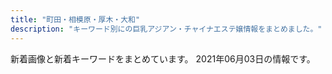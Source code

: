 ```yaml
---
title: "町田・相模原・厚木・大和"
description: "キーワード別にの巨乳アジアン・チャイナエステ嬢情報をまとめました。"
---
```


新着画像と新着キーワードをまとめています。
2021年06月03日の情報です。

<DmmAffiliateIns />
<KeywordTable
  shops={
    [
    {
        "name": "\u604b",
        "img_links": [
            "https://koi.reraku.work/photos/sites/25/2020/09/2020090309224550.jpg",
            "https://koi.reraku.work/images/s_link.jpg",
            "https://koi.reraku.work/images/s_staff1.jpg",
            "https://koi.reraku.work/images/top.jpg",
            "https://koi.reraku.work/images/ntop4.jpg",
            "https://koi.reraku.work/images/ntop5.jpg",
            "https://koi.reraku.work/images/ntop2.jpg",
            "https://koi.reraku.work/images/s_face.jpg",
            "https://koi.reraku.work/images/ntop3.jpg",
            "https://koi.reraku.work/images/s_staff.jpg",
            "https://koi.reraku.work/images/ntop6.jpg",
            "https://koi.reraku.work/photos/sites/25/2020/09/2020090503504425.jpg",
            "https://koi.reraku.work/photos/sites/25/2020/09/202009030922489.jpg",
            "https://koi.reraku.work/images/s_news.jpg",
            "https://koi.reraku.work/images/end.jpg",
            "https://koi.reraku.work/photos/sites/25/2020/09/2020090309224715.jpg"
        ],
        "keywords": {
            "87": 6,
            "86": 8,
            "C": 9,
            "D": 14
        },
        "station": "JR\u76f8\u6a21\u539f\u99c5\u5357\u53e3",
        "url": "https://koi.reraku.work/"
    },
    {
        "keywords": {},
        "name": "HIMAWARI",
        "img_links": [
            "http://aroma-himawari.com/img/girl/list/staff-6.jpg",
            "http://aroma-himawari.com/img/girl/extra/staff-5-3.jpg",
            "http://aroma-himawari.com/img/girl/extra/staff-6-2.jpg",
            "http://aroma-himawari.com/img/girl/extra/staff-2-3.jpg",
            "http://aroma-himawari.com/img/material/elegant-1.jpg",
            "http://aroma-himawari.com/img/material/elegant-11.jpg",
            "http://aroma-himawari.com/img/girl/list/square-6.jpg",
            "http://aroma-himawari.com/img/girl/extra/staff-3-1.jpg",
            "http://aroma-himawari.com/img/girl/extra/staff-5-2.jpg",
            "http://aroma-himawari.com/img/girl/list/staff-3.jpg",
            "http://aroma-himawari.com/img/girl/pickup/pickup-4.jpg",
            "http://aroma-himawari.com/img/material/elegant-15.jpg",
            "http://aroma-himawari.com/img/girl/extra/staff-5-1.jpg",
            "http://aroma-himawari.com/img/girl/extra/staff-6-1.jpg",
            "http://aroma-himawari.com/img/girl/extra/staff-1-1.jpg",
            "http://aroma-himawari.com/img/material/arrow_prev.png",
            "http://aroma-himawari.com/img/girl/extra/staff-7-1.jpg",
            "http://aroma-himawari.com/img/girl/list/staff-5.jpg",
            "http://aroma-himawari.com/img/material/elegant-14.jpg",
            "http://aroma-himawari.com/img/girl/extra/staff-5-0.jpg",
            "http://aroma-himawari.com/img/material/elegant-6.jpg",
            "http://aroma-himawari.com/img/material/elegant-9.jpg",
            "http://aroma-himawari.com/img/material/shiatsu-6.jpg",
            "http://aroma-himawari.com/img/girl/extra/staff-4-0.jpg",
            "http://aroma-himawari.com/img/girl/extra/staff-4-2.jpg",
            "http://aroma-himawari.com/img/girl/extra/staff-1-3.jpg",
            "http://aroma-himawari.com/img/girl/list/staff-2.jpg",
            "http://aroma-himawari.com/img/material/elegant-17.jpg",
            "http://aroma-himawari.com/img/girl/list/square-3.jpg",
            "http://aroma-himawari.com/img/girl/extra/staff-4-3.jpg",
            "http://aroma-himawari.com/img/girl/extra/staff-1-0.jpg",
            "http://aroma-himawari.com/img/girl/extra/staff-6-0.jpg",
            "http://aroma-himawari.com/img/material/shiatsu-1.jpg",
            "http://aroma-himawari.com/img/girl/list/square-4.jpg",
            "http://aroma-himawari.com/img/girl/pickup/pickup-7.jpg",
            "http://aroma-himawari.com/img/girl/list/staff-1.jpg",
            "http://aroma-himawari.com/img/material/elegant-3.jpg",
            "http://aroma-himawari.com/img/material/elegant-19.jpg",
            "http://aroma-himawari.com/img/material/elegant-4.jpg",
            "http://aroma-himawari.com/img/girl/list/staff-7.jpg",
            "http://aroma-himawari.com/img/girl/list/square-2.jpg",
            "https://abs.twimg.com/emoji/v2/72x72/1f530.png",
            "http://aroma-himawari.com/img/girl/extra/staff-2-1.jpg",
            "http://aroma-himawari.com/img/girl/list/staff-4.jpg",
            "http://aroma-himawari.com/img/material/arrow_next.png",
            "http://aroma-himawari.com/img/material/elegant-18.jpg",
            "http://aroma-himawari.com/img/girl/extra/staff-4-1.jpg",
            "http://aroma-himawari.com/img/girl/extra/staff-7-3.jpg",
            "http://aroma-himawari.com/img/material/elegant-16.jpg",
            "http://aroma-himawari.com/img/material/shiatsu-5.jpg",
            "http://aroma-himawari.com/img/girl/extra/staff-3-2.jpg",
            "http://aroma-himawari.com/img/girl/extra/staff-3-0.jpg",
            "http://aroma-himawari.com/img/material/elegant-5.jpg",
            "http://aroma-himawari.com/img/girl/extra/staff-7-2.jpg",
            "http://aroma-himawari.com/img/girl/pickup/pickup-2.jpg",
            "http://aroma-himawari.com/img/girl/pickup/pickup-6.jpg",
            "http://aroma-himawari.com/img/material/elegant-2.jpg",
            "http://aroma-himawari.com/img/material/elegant-7.jpg",
            "http://aroma-himawari.com/img/girl/extra/staff-2-2.jpg",
            "http://aroma-himawari.com/img/material/elegant-13.jpg",
            "http://aroma-himawari.com/img/girl/pickup/pickup-3.jpg",
            "http://aroma-himawari.com/img/material/elegant-10.jpg",
            "http://aroma-himawari.com/img/girl/list/square-1.jpg",
            "http://aroma-himawari.com/img/girl/extra/staff-1-2.jpg",
            "http://aroma-himawari.com/img/girl/list/square-5.jpg",
            "http://aroma-himawari.com/img/girl/extra/staff-2-0.jpg",
            "http://aroma-himawari.com/img/girl/pickup/pickup-1.jpg",
            "http://aroma-himawari.com/img/girl/extra/staff-7-0.jpg",
            "http://aroma-himawari.com/img/girl/extra/staff-3-3.jpg",
            "http://aroma-himawari.com/img/girl/list/square-7.jpg",
            "http://aroma-himawari.com/img/material/elegant-8.jpg",
            "http://aroma-himawari.com/img/material/elegant-12.jpg"
        ],
        "station": "JR\u753a\u7530\u99c5\u5317\u53e3",
        "url": "http://aroma-himawari.com/"
    },
    {
        "img_links": [
            "http://www.sh-vivian.work/uploads/210420/1-210420103KS38.jpg",
            "http://www.sh-vivian.work/uploads/210528/1-21052P95142961.jpg",
            "http://www.sh-vivian.work/uploads/210525/1-210525092032102.jpg",
            "http://www.sh-vivian.work/uploads/190716/1-1ZG6135Q21N.jpg",
            "http://www.sh-vivian.work/uploads/201123/1-20112309300B22.jpg",
            "http://www.sh-vivian.work/uploads/200401/1-2004010TH2T2.jpg",
            "http://www.sh-vivian.work/uploads/allimg/180820/1-1PR01K540436.jpg",
            "http://www.sh-vivian.work/uploads/allimg/210525/1-210525092056.jpg",
            "http://www.sh-vivian.work/uploads/210315/1-210315161Z1H1.jpg",
            "http://www.sh-vivian.work/uploads/191214/1-191214145050357.jpg",
            "http://www.sh-vivian.work/uploads/allimg/210426/1-210426151502.jpg",
            "http://www.sh-vivian.work/uploads/190208/1-1Z20Q51240493.jpg",
            "http://www.sh-vivian.work/uploads/190716/1-1ZG60S04R93.jpg",
            "http://www.sh-vivian.work/uploads/200727/1-200HF95956124.jpg",
            "http://www.sh-vivian.work/uploads/190716/1-1ZG60S2061U.jpg",
            "http://www.sh-vivian.work/templets/default/picture/bg_header_1.jpg",
            "http://www.sh-vivian.work/uploads/210426/1-210426151326101.jpg",
            "http://www.sh-vivian.work/uploads/allimg/210420/1-210420104141.jpg"
        ],
        "name": "ViVian",
        "station": "\u76f8\u6a21\u5927\u91ce\u99c5\u5317\u53e3",
        "url": "http://www.sh-vivian.work/",
        "keywords": {
            "C": 4,
            "E": 1,
            "94": 2,
            "85": 3,
            "89": 2,
            "D": 4,
            "86": 3,
            "\u80f8": 2
        }
    },
    {
        "img_links": [
            "http://t-rose.work/images/rec1.jpg",
            "http://t-rose.work/img/mimi1.jpg",
            "http://t-rose.work/img/eri1.jpg",
            "http://t-rose.work/images/sys.png",
            "http://t-rose.work/img/nana1.jpg",
            "http://t-rose.work/staff/mimi.jpg",
            "http://t-rose.work/images/news.jpg",
            "http://t-rose.work/img/ka1.jpg",
            "http://t-rose.work/img/yuri1.jpg",
            "http://t-rose.work/staff/yuri.jpg",
            "http://t-rose.work/images/int1.png",
            "http://t-rose.work/images/interior_t.jpg",
            "http://t-rose.work/staff/nana.jpg",
            "http://t-rose.work/images/int2.png",
            "http://t-rose.work/images/staff_t.jpg",
            "http://t-rose.work/staff/eri.jpg",
            "http://t-rose.work/images/up.png",
            "http://t-rose.work/images/rec2.png",
            "http://t-rose.work/images/head.jpg",
            "http://t-rose.work/images/tg.jpg",
            "http://t-rose.work/staff/ka.jpg"
        ],
        "station": "\u76f8\u6a21\u5927\u91ce\u99c5\u5317\u53e3",
        "keywords": {},
        "name": "\u591c\u6765\u9999",
        "url": "http://t-rose.work/"
    },
    {
        "url": "http://www.baby.esjp.info/",
        "img_links": [
            "http://www.baby.esjp.info/files/051-02.jpg",
            "http://www.baby.esjp.info/files/038-02.jpg",
            "http://www.baby.esjp.info/images/bj3.png",
            "http://www.baby.esjp.info/images/girl-z1.jpg",
            "http://www.baby.esjp.info/files/045-02.jpg",
            "http://www.baby.esjp.info/files/047-02.jpg",
            "http://www.baby.esjp.info/files/049-02.jpg",
            "http://www.baby.esjp.info/images/shop/shop03.jpg",
            "http://www.baby.esjp.info/files/051.jpg",
            "http://www.baby.esjp.info/files/048-02.jpg",
            "http://www.baby.esjp.info/files/050-02.jpg",
            "http://www.baby.esjp.info/images/staff_line.png",
            "http://www.baby.esjp.info/files/048.jpg",
            "http://www.baby.esjp.info/images/top_sche.png",
            "http://www.baby.esjp.info/files/045.jpg",
            "http://www.baby.esjp.info/images/top.png",
            "http://www.baby.esjp.info/images/link_line.png",
            "http://www.baby.esjp.info/files/053-02.jpg",
            "http://www.baby.esjp.info/images/shop/shop01.jpg",
            "http://www.baby.esjp.info/files/050.jpg",
            "http://www.baby.esjp.info/files/054.jpg",
            "http://www.baby.esjp.info/files/038.jpg",
            "http://www.baby.esjp.info/files/053.jpg",
            "http://www.baby.esjp.info/images/infor.png",
            "http://www.baby.esjp.info/images/tit-infor.png",
            "http://www.baby.esjp.info/files/052.jpg",
            "http://www.baby.esjp.info/images/shop/shop04.jpg",
            "http://www.baby.esjp.info/files/054-02.jpg",
            "http://www.baby.esjp.info/images/girl-z2.jpg",
            "http://www.baby.esjp.info/images/mobile.png",
            "http://www.baby.esjp.info/files/047.jpg",
            "http://www.baby.esjp.info/images/shop/shop02.jpg",
            "http://www.baby.esjp.info/files/052-02.jpg",
            "http://www.baby.esjp.info/files/049.jpg"
        ],
        "keywords": {
            "E": 1,
            "\u4e73": 1,
            "86": 4,
            "D": 9,
            "\u5de8\u4e73": 1,
            "90": 1,
            "87": 5
        },
        "name": "\u30d9\u30d3\u30fc",
        "station": "\u76f8\u6a21\u5927\u91ce\u99c5\u5357\u53e3"
    },
    {
        "img_links": [
            "http://www.hime.relaxjp.info/files/001-02.jpg",
            "http://www.hime.relaxjp.info/files/002-02.jpg",
            "http://www.hime.relaxjp.info/files/006-02.jpg",
            "http://www.hime.relaxjp.info/images/esthe3.jpg",
            "http://www.hime.relaxjp.info/images/m2.jpg",
            "http://www.hime.relaxjp.info/images/esthe1.jpg",
            "http://www.hime.relaxjp.info/files/005-03.jpg",
            "http://www.hime.relaxjp.info/images/rsubt2.png",
            "http://www.hime.relaxjp.info/images/slider-img002.jpg",
            "http://www.hime.relaxjp.info/files/006.jpg",
            "http://www.hime.relaxjp.info/images/m4.jpg",
            "http://www.hime.relaxjp.info/images/m3.jpg",
            "http://www.hime.relaxjp.info/files/002-03.jpg",
            "http://www.hime.relaxjp.info/images/rsubt4.png",
            "http://www.hime.relaxjp.info/files/005.jpg",
            "http://www.hime.relaxjp.info/images/m1.jpg",
            "http://www.hime.relaxjp.info/files/006-03.jpg",
            "http://www.hime.relaxjp.info/images/rsubt3.png",
            "http://www.hime.relaxjp.info/files/001-03.jpg",
            "http://www.hime.relaxjp.info/images/rsubt1.png",
            "http://www.hime.relaxjp.info/images/b-tel.png",
            "http://www.hime.relaxjp.info/files/002.jpg",
            "http://www.hime.relaxjp.info/images/tel2.png",
            "http://www.hime.relaxjp.info/files/005-02.jpg",
            "http://www.hime.relaxjp.info/images/slider-img001.jpg",
            "http://www.hime.relaxjp.info/images/rsubt5.png",
            "http://www.hime.relaxjp.info/photo_news/upimg/433955ffe94e800583_1.jpg",
            "http://www.hime.relaxjp.info/images/rsubt6.png",
            "http://www.hime.relaxjp.info/files/001.jpg",
            "http://www.hime.relaxjp.info/photo_news/upimg/46408607d4dc323d9c_0.jpg",
            "http://www.hime.relaxjp.info/images/esthe2.jpg",
            "http://www.hime.relaxjp.info/images/b-online.png",
            "http://www.hime.relaxjp.info/images/m6.jpg",
            "http://www.hime.relaxjp.info/images/rsubt7.png"
        ],
        "name": "\u59eb",
        "url": "http://www.hime.relaxjp.info/",
        "keywords": {
            "D": 32,
            "87": 32
        },
        "station": "\u4e2d\u592e\u6797\u9593\u99c5\u897f\u53e3"
    },
    {
        "station": "\u672c\u539a\u6728\u99c5\u5357\u53e3",
        "url": "https://elina.estjp.info/",
        "img_links": [
            "https://elina.estjp.info/css/staff/staff01.jpg",
            "https://elina.estjp.info/css/m-head.jpg",
            "https://elina.estjp.info/css/cam01.jpg",
            "https://elina.estjp.info/images/call.png",
            "https://elina.estjp.info/css/m-top04.jpg",
            "https://elina.estjp.info/css/staff/staff03.jpg",
            "https://elina.estjp.info/css/staff/staff02.jpg"
        ],
        "name": "Elina \uff5e\u30a8\u30ea\u30ca\uff5e",
        "keywords": {
            "92": 2,
            "E": 2,
            "90": 1,
            "D": 1
        }
    },
    {
        "keywords": {},
        "station": "\u5927\u548c\u99c5\u5317\u53e3",
        "img_links": [
            "http://www.est-yu.work/images/tel.jpg",
            "http://www.est-yu.work/staff/yuri.jpg",
            "http://www.est-yu.work/img/ai1.jpg",
            "http://www.est-yu.work/images/interior_t.jpg",
            "http://www.est-yu.work/staff/riri.jpg",
            "http://www.est-yu.work/images/sys2.jpg",
            "http://www.est-yu.work/images/news.jpg",
            "http://www.est-yu.work/images/mobile.jpg",
            "http://www.est-yu.work/images/1.jpg",
            "http://www.est-yu.work/staff/ai.jpg",
            "http://www.est-yu.work/images/2.jpg",
            "http://www.est-yu.work/images/3.jpg",
            "http://www.est-yu.work/img/yuri1.jpg",
            "http://www.est-yu.work/images/int1.jpg",
            "http://www.est-yu.work/img/riri1.jpg",
            "http://www.est-yu.work/images/int2.jpg",
            "http://www.est-yu.work/images/tg.jpg",
            "http://www.est-yu.work/images/sys1.jpg",
            "http://www.est-yu.work/images/staff_t.jpg",
            "http://www.est-yu.work/images/head.jpg",
            "http://www.est-yu.work/images/sys3.jpg",
            "http://www.est-yu.work/images/s1.png"
        ],
        "url": "http://www.est-yu.work/",
        "name": "\u512a"
    },
    {
        "name": "Lucky Baby",
        "url": "http://www.luckybaby.esturl.com/",
        "keywords": {
            "80": 6,
            "D": 8,
            "88": 2,
            "85": 8,
            "87": 10,
            "C": 31
        },
        "img_links": [
            "http://www.luckybaby.esturl.com/common/img/image3.jpg",
            "http://www.luckybaby.esturl.com/common/img/image1.jpg",
            "http://www.luckybaby.esturl.com/files/001.jpg",
            "http://www.luckybaby.esturl.com/files/004.jpg",
            "http://www.luckybaby.esturl.com/photo_news/upimg/14586606ea7516d378_0.jpg",
            "http://www.luckybaby.esturl.com/common/img/tel2.png",
            "http://www.luckybaby.esturl.com/files/003.jpg",
            "http://www.luckybaby.esturl.com/files/007.jpg",
            "http://www.luckybaby.esturl.com/common/img/top_img001.png",
            "http://www.luckybaby.esturl.com/files/002.jpg",
            "http://www.luckybaby.esturl.com/common/img/image2.jpg",
            "http://www.luckybaby.esturl.com/files/006.jpg",
            "http://www.luckybaby.esturl.com/files/005.jpg"
        ],
        "station": "\u5927\u548c\u99c5\u5317\u53e3"
    },
    {
        "keywords": {},
        "name": "Dear \u30c7\u30a3\u30a2",
        "station": "JR\u76f8\u6a21\u539f\u99c5\u5357\u53e3",
        "url": "http://xizanonb.xyz/",
        "img_links": [
            "http://xizanonb.xyz/uploads/180620/1-1P62010154K00.png",
            "http://xizanonb.xyz/uploads/180620/1-1P62010193X63.jpg",
            "http://xizanonb.xyz/uploads/210517/1-21051GR02MS.jpg",
            "http://xizanonb.xyz/uploads/201021/1-201021125600292.png",
            "http://xizanonb.xyz/templets/default/picture/head.jpg",
            "http://xizanonb.xyz/uploads/210517/1-21051GQ23cJ.jpg",
            "http://xizanonb.xyz/uploads/210517/1-21051GRT5U7.jpg",
            "http://xizanonb.xyz/uploads/201021/1-201021125616202.png",
            "http://xizanonb.xyz/templets/default/picture/news.jpg",
            "http://xizanonb.xyz/uploads/210517/1-21051GR213b6.jpg",
            "http://xizanonb.xyz/templets/default/picture/interior_t.jpg",
            "http://xizanonb.xyz/templets/default/picture/rec1.png",
            "http://xizanonb.xyz/templets/default/picture/staff_t.jpg"
        ]
    },
    {
        "name": "\u30b3\u30b9\u30e2\u30b9",
        "url": "http://sagamiono.net/",
        "keywords": {
            "82": 1,
            "D": 1,
            "84": 1,
            "90": 3,
            "88": 2,
            "92": 1,
            "91": 1,
            "\u30bb\u30af\u30b7\u30fc": 134
        },
        "station": "\u76f8\u6a21\u5927\u91ce\u99c5\u5317\u53e3",
        "img_links": [
            "http://sagamiono.net/staffPhoto/s20210114023211.jpg",
            "http://sagamiono.net/staffPhoto/s20210114023151.jpg",
            "http://sagamiono.net/staffPhoto/s20210114023255.jpg",
            "http://sagamiono.net/staffPhoto/b20210114023233.jpg",
            "http://sagamiono.net/staffPhoto/b20210114023117.jpg",
            "http://sagamiono.net/staffPhoto/s20210114023117.jpg",
            "http://sagamiono.net/images/slider/04.jpg",
            "http://sagamiono.net/staffPhoto/s20210114023244.jpg",
            "http://sagamiono.net/staffPhoto/b20210114023151.jpg",
            "http://sagamiono.net/images/gallery/02.jpg",
            "http://sagamiono.net/staffPhoto/s20210114023057.jpg",
            "http://sagamiono.net/images/returnBtn.png",
            "http://sagamiono.net/staffPhoto/s20210114023130.jpg",
            "http://sagamiono.net/staffPhoto/b20210114023211.jpg",
            "http://sagamiono.net/images/slider/03.jpg",
            "http://sagamiono.net/images/mobile.jpg",
            "http://sagamiono.net/images/gallery/01.jpg",
            "http://sagamiono.net/images/gallery/04.jpg",
            "http://sagamiono.net/staffPhoto/b20210114023057.jpg",
            "http://sagamiono.net/uploadfiles/Image/campaignSagamionoNetHaru.jpg",
            "http://sagamiono.net/staffPhoto/b20210114023130.jpg",
            "http://sagamiono.net/staffPhoto/b20210114023255.jpg",
            "http://sagamiono.net/uploadfiles/images/08.jpg",
            "http://sagamiono.net/staffPhoto/s20210114023233.jpg",
            "http://sagamiono.net/images/showFrame.png",
            "http://sagamiono.net/staffPhoto/b20210114023244.jpg",
            "http://sagamiono.net/staffPhoto/s20210318163535.jpg",
            "http://sagamiono.net/images/slider/02.jpg",
            "http://sagamiono.net/images/slider/01.jpg",
            "http://sagamiono.net/images/gallery/03.jpg",
            "http://sagamiono.net/uploadfiles/images/052.jpg",
            "http://sagamiono.net/staffPhoto/b20210318163535.jpg"
        ]
    },
    {
        "img_links": [
            "http://www.kangobijin.esturl.com/files/002.jpg",
            "http://www.kangobijin.esturl.com/photo_news/upimg/4147560a2039cad684_0.jpg",
            "http://www.kangobijin.esturl.com/files/008.jpg",
            "http://www.kangobijin.esturl.com/images/m-left.jpg",
            "http://www.kangobijin.esturl.com/images/m-top-right03.jpg",
            "http://www.kangobijin.esturl.com/images/m-head.jpg",
            "http://www.kangobijin.esturl.com/images/m-top03.jpg",
            "http://www.kangobijin.esturl.com/images/m-yejiao.jpg",
            "http://www.kangobijin.esturl.com/photo_news/upimg/92816607e656024bde_1.jpg",
            "http://www.kangobijin.esturl.com/photo_news/upimg/52419609354852fd79_1.jpg",
            "http://www.kangobijin.esturl.com/photo_news/upimg/4147560a2039cad684_1.jpg",
            "http://www.kangobijin.esturl.com/files/005.jpg",
            "http://www.kangobijin.esturl.com/images/m-top-right01.jpg",
            "http://www.kangobijin.esturl.com/images/m-top-right02.jpg",
            "http://www.kangobijin.esturl.com/photo_news/upimg/52419609354852fd79_0.jpg",
            "http://www.kangobijin.esturl.com/files/003.jpg",
            "http://www.kangobijin.esturl.com/files/007.jpg",
            "http://www.kangobijin.esturl.com/images/m-top-right04.jpg",
            "http://www.kangobijin.esturl.com/images/top-left01.jpg",
            "http://www.kangobijin.esturl.com/photo_news/upimg/92816607e656024bde_0.jpg",
            "http://www.kangobijin.esturl.com/images/m-right.jpg",
            "http://www.kangobijin.esturl.com/images/call.png",
            "http://www.kangobijin.esturl.com/files/001.jpg",
            "http://www.kangobijin.esturl.com/files/004.jpg",
            "http://www.kangobijin.esturl.com/images/m-top02.jpg"
        ],
        "station": "\u4e2d\u592e\u6797\u9593\u99c5\u5317\u53e3",
        "url": "http://www.kangobijin.esturl.com/",
        "name": "\u770b\u8b77\u7f8e\u4eba",
        "keywords": {
            "88": 2,
            "87": 12,
            "D": 14
        }
    },
    {
        "keywords": {
            "C": 12
        },
        "url": "http://esthe-japan.work/tsubaki/",
        "img_links": [
            "http://esthe-japan.work/tsubaki/staff/staff/01.jpg",
            "http://esthe-japan.work/tsubaki/staff/staff3/01.jpg",
            "http://esthe-japan.work/tsubaki/staff/staff4/01.jpg",
            "http://esthe-japan.work/tsubaki/pic/campaign.jpg",
            "http://esthe-japan.work/tsubaki/pic/head.png",
            "http://esthe-japan.work/tsubaki/staff/staff1/01.jpg",
            "http://esthe-japan.work/tsubaki/staff/staff5/01.jpg",
            "http://esthe-japan.work/tsubaki/img/foot.jpg",
            "http://esthe-japan.work/tsubaki/img/ttl_staff.png",
            "http://esthe-japan.work/tsubaki/pic/topimg.jpg",
            "http://esthe-japan.work/tsubaki/staff/staff2/01.jpg"
        ],
        "name": "\u693f",
        "station": "JR\u76f8\u6a21\u539f\u99c5\u5357\u53e3"
    },
    {
        "url": "http://onshin.xyz/",
        "img_links": [
            "http://onshin.xyz/_src/38965855/s3.jpg",
            "http://onshin.xyz/_src/38965780/navi_05.png",
            "http://onshin.xyz/_src/39571114/img20200212123605950636.jpg",
            "http://onshin.xyz/_src/39571141/wechatimg270.jpg",
            "http://onshin.xyz/_src/38965760/s3.jpg",
            "http://onshin.xyz/_src/38965870/wechatimg46.jpg",
            "http://onshin.xyz/_src/39571115/img20200212123605950636.jpg",
            "http://onshin.xyz/_src/38965809/sign.png",
            "http://onshin.xyz/_src/38965827/img20200212123452130136.jpg",
            "http://onshin.xyz/_src/38965843/img20200212123402999347.jpg",
            "http://onshin.xyz/_src/38965837/sign.png",
            "http://onshin.xyz/_src/38965759/s2.jpg",
            "http://onshin.xyz/_src/39571232/img20200212123918630367.jpg",
            "http://onshin.xyz/_src/39571234/img20200212123918630367.jpg",
            "http://onshin.xyz/_src/38965818/sign.png",
            "http://onshin.xyz/_src/39571164/img20200212123720046544.jpg",
            "http://onshin.xyz/_src/38965782/navi_07.png",
            "http://onshin.xyz/_src/39571056/img20200212123918630367.jpg",
            "http://onshin.xyz/_src/38965770/sign.png",
            "http://onshin.xyz/_src/39571023/img20200212123750825675.jpg",
            "http://onshin.xyz/_src/38965849/img20200212123452130136.jpg",
            "http://onshin.xyz/_src/38965813/staffgallery.png",
            "http://onshin.xyz/_src/38965886/re.png",
            "http://onshin.xyz/_src/38965784/navi_09.png",
            "http://onshin.xyz/_src/39571052/img20200212123842969058.jpg",
            "http://onshin.xyz/_src/38965876/wechatimg49.jpg",
            "http://onshin.xyz/_src/38965789/sign.png",
            "http://onshin.xyz/_src/39571055/img20200212123918630367.jpg",
            "http://onshin.xyz/_src/39571217/img20200212123842969058.jpg",
            "http://onshin.xyz/_src/39571116/img20200212123605950636.jpg",
            "http://onshin.xyz/_src/39570591/img20200212123605950636.jpg",
            "http://onshin.xyz/_src/39570590/img20200212123605950636.jpg",
            "http://onshin.xyz/_src/38965778/navi_03.png",
            "http://onshin.xyz/_src/38965848/img20200212123402999347.jpg",
            "http://onshin.xyz/_src/38965804/img20200212123452130136.jpg",
            "http://onshin.xyz/_src/39571026/point_blur_jan292021_170857.jpg",
            "http://onshin.xyz/_src/38965766/now.jpg",
            "http://onshin.xyz/_src/39571004/img20200212123720046544.jpg",
            "http://onshin.xyz/_src/39627767/wx00020211-183028%402x.png",
            "http://onshin.xyz/_src/38965847/img20200212123402999347.jpg",
            "http://onshin.xyz/_src/39571233/img20200212123918630367.jpg",
            "http://onshin.xyz/_src/38965805/img20200212123452130136.jpg",
            "http://onshin.xyz/_src/38965874/wechatimg48.jpg",
            "http://onshin.xyz/_src/38965769/sign.png",
            "http://onshin.xyz/_src/39571192/point_blur_jan292021_170857.jpg",
            "http://onshin.xyz/_src/38965878/wechatimg47.jpg",
            "http://onshin.xyz/_src/38965868/wechatimg52.jpg",
            "http://onshin.xyz/_src/39571190/point_blur_jan292021_170857.jpg",
            "http://onshin.xyz/_src/39571027/point_blur_jan292021_170857.jpg",
            "http://onshin.xyz/_src/39571005/img20200212123720046544.jpg",
            "http://onshin.xyz/_src/39571179/img20200212123750825675.jpg",
            "http://onshin.xyz/_src/38965786/sign.png",
            "http://onshin.xyz/_src/39571193/point_blur_jan292021_170857.jpg",
            "http://onshin.xyz/_src/38965758/s1.jpg",
            "http://onshin.xyz/_src/38965856/s4.jpg",
            "http://onshin.xyz/_src/39571145/wechatimg269_20200209155042881.jpg",
            "http://onshin.xyz/_src/39571146/wechatimg269_20200209155042881.jpg",
            "http://onshin.xyz/_src/38965872/wechatimg51.jpg",
            "http://onshin.xyz/_src/39571218/img20200212123842969058.jpg",
            "http://onshin.xyz/_src/39571231/img20200212123918630367.jpg",
            "http://onshin.xyz/_src/39571142/wechatimg269_20200209155042881.jpg",
            "http://onshin.xyz/_src/38965857/s4.jpg",
            "http://onshin.xyz/_src/38965845/img20200212123402999347.jpg",
            "http://onshin.xyz/_src/39571022/img20200212123750825675.jpg",
            "http://onshin.xyz/_src/39571177/img20200212123750825675.jpg",
            "http://onshin.xyz/_src/38965844/img20200212123402999347.jpg",
            "http://onshin.xyz/_src/38965884/wechatimg89089a3d49ce9555a298149aea23d992.jpg",
            "http://onshin.xyz/_src/38965826/img20200212123452130136.jpg",
            "http://onshin.xyz/_src/38965798/sign.png",
            "http://onshin.xyz/_src/39648932/wechatimg269_20200209155042881.jpg",
            "http://onshin.xyz/_src/38965771/conbaner.png",
            "http://onshin.xyz/_src/38965853/s1.jpg",
            "http://onshin.xyz/_src/39647639/cam2.jpg",
            "http://onshin.xyz/_src/38965821/sign.png",
            "http://onshin.xyz/_src/38965860/conbaner.png",
            "http://onshin.xyz/_src/38965864/time.png",
            "http://onshin.xyz/_src/38965834/sign.png",
            "http://onshin.xyz/_src/38965812/sign.png",
            "http://onshin.xyz/_src/39571219/img20200212123842969058.jpg",
            "http://onshin.xyz/_src/39571220/img20200212123842969058.jpg",
            "http://onshin.xyz/_src/39647637/cam2.jpg",
            "http://onshin.xyz/_src/39571051/img20200212123842969058.jpg",
            "http://onshin.xyz/_src/39571162/img20200212123720046544.jpg",
            "http://onshin.xyz/_src/39571117/img20200212123605950636.jpg",
            "http://onshin.xyz/_src/38965842/img20200212123402999347.jpg",
            "http://onshin.xyz/_src/39571163/img20200212123720046544.jpg",
            "http://onshin.xyz/_src/38965854/s2.jpg",
            "http://onshin.xyz/_src/39571191/point_blur_jan292021_170857.jpg",
            "http://onshin.xyz/_src/39648933/wechatimg270.jpg",
            "http://onshin.xyz/_src/38965795/sign.png",
            "http://onshin.xyz/_src/38965850/img20200212123452130136.jpg",
            "http://onshin.xyz/_src/38965767/now.jpg",
            "http://onshin.xyz/_src/39571178/img20200212123750825675.jpg",
            "http://onshin.xyz/_src/39571165/img20200212123720046544.jpg",
            "http://onshin.xyz/_src/39571180/img20200212123750825675.jpg"
        ],
        "keywords": {},
        "station": "\u672c\u539a\u6728\u99c5\u5317\u53e3",
        "name": "\u695a\u3005"
    },
    {
        "img_links": [
            "http://clivia.jpn.mn/photos/sites/7/2018/11/2018110213101766.jpg",
            "http://clivia.jpn.mn/photos/sites/7/2019/12/2019121016510026.jpg",
            "http://clivia.jpn.mn/photos/sites/7/2019/12/2019121016505828.jpg",
            "http://clivia.jpn.mn/images/ser3.jpg",
            "http://clivia.jpn.mn/photos/sites/7/2019/12/2019121016394078.jpg",
            "http://clivia.jpn.mn/images/l3.png",
            "http://clivia.jpn.mn/images/end.png",
            "http://clivia.jpn.mn/images/s1.png",
            "http://clivia.jpn.mn/photos/sites/7/2019/12/2019121016505897.jpg",
            "http://clivia.jpn.mn/photos/sites/7/2018/06/2018062402305965.jpg",
            "http://clivia.jpn.mn/images/staff_bj3.png",
            "http://clivia.jpn.mn/images/hua1.png",
            "http://clivia.jpn.mn/photos/sites/7/2019/12/2019121016364243.jpg",
            "http://clivia.jpn.mn/images/hua.png",
            "http://clivia.jpn.mn/images/s_staff.png",
            "http://clivia.jpn.mn/photos/sites/7/2019/12/2019121016364199.jpg",
            "http://clivia.jpn.mn/photos/sites/7/2018/10/2018101717032134.jpg",
            "http://clivia.jpn.mn/images/line3.png",
            "http://clivia.jpn.mn/photos/sites/7/2018/06/201806120710442.jpg",
            "http://clivia.jpn.mn/images/l1.png",
            "http://clivia.jpn.mn/photos/sites/7/2019/12/2019121016595368.jpg",
            "http://clivia.jpn.mn/photos/sites/7/2019/12/2019121016505936.jpg",
            "http://clivia.jpn.mn/images/top.png",
            "http://clivia.jpn.mn/photos/sites/7/2019/12/2019121016323542.jpg",
            "http://clivia.jpn.mn/photos/sites/7/2019/10/2019102614594291.jpg",
            "http://clivia.jpn.mn/images/headline.png",
            "http://clivia.jpn.mn/photos/sites/7/2018/09/2018091111213257.jpg",
            "http://clivia.jpn.mn/images/ser2.jpg",
            "http://clivia.jpn.mn/images/staff_bj1.png",
            "http://clivia.jpn.mn/photos/sites/7/2019/12/2019121016595178.jpg",
            "http://clivia.jpn.mn/images/ser1.jpg",
            "http://clivia.jpn.mn/photos/sites/7/2018/01/243403403239253278.jpg",
            "http://clivia.jpn.mn/photos/sites/7/2018/01/cn.jpg",
            "http://clivia.jpn.mn/photos/sites/7/2018/06/201806240230592.jpg",
            "http://clivia.jpn.mn/images/topic.png",
            "http://clivia.jpn.mn/photos/sites/7/2019/12/2019121016595291.jpg",
            "http://clivia.jpn.mn/photos/sites/7/2019/12/2019121016505928.jpg",
            "http://clivia.jpn.mn/images/s3.png",
            "http://clivia.jpn.mn/photos/sites/7/2019/12/2019121016510012.jpg",
            "http://clivia.jpn.mn/photos/sites/7/2019/12/2019121016595298.jpg",
            "http://clivia.jpn.mn/images/face.png",
            "http://clivia.jpn.mn/photos/sites/7/2019/12/2019121016344158.jpg",
            "http://clivia.jpn.mn/photos/sites/7/2018/06/2018062707564386.jpg",
            "http://clivia.jpn.mn/images/line1.png"
        ],
        "url": "http://clivia.jpn.mn/",
        "keywords": {
            "83": 1,
            "85": 7,
            "87": 5,
            "D": 13,
            "86": 6,
            "84": 2,
            "C": 40
        },
        "name": "Clivia\u30fb\u30af\u30ea\u30d3\u30a2",
        "station": "\u672c\u539a\u6728\u99c5\u5317\u53e3"
    },
    {
        "url": "http://e-rei.info/",
        "station": "\u5927\u548c\u99c5\u5317\u53e3",
        "name": "\u9e97",
        "keywords": {
            "D": 9,
            "84": 9,
            "C": 30,
            "\u80f8": 9,
            "\u4e73": 9,
            "88": 9
        },
        "img_links": [
            "http://e-rei.info/images/001.jpg",
            "http://e-rei.info/images/s_news.jpg",
            "http://e-rei.info/images/s_mobile2.jpg",
            "http://e-rei.info/images/s_service.png",
            "http://e-rei.info/images/006.jpg",
            "http://eskk.e-rei.info/uploads/2020/01/006.jpg",
            "http://e-rei.info/images/r1.jpg",
            "http://e-rei.info/images/s_mobile3.jpg",
            "http://e-rei.info/images/top.png",
            "http://e-rei.info/images/002.jpg",
            "http://e-rei.info/images/x1.png",
            "http://e-rei.info/images/mobile.png",
            "http://e-rei.info/images/g0.jpg",
            "http://e-rei.info/images/02.jpg",
            "http://eskk.e-rei.info/uploads/2021/05/001.jpg",
            "http://eskk.e-rei.info/uploads/2020/01/004.jpg",
            "http://e-rei.info/images/01.jpg",
            "http://e-rei.info/images/03.jpg",
            "http://eskk.e-rei.info/uploads/2021/01/mi-1.jpg",
            "http://e-rei.info/images/x3.png",
            "http://eskk.e-rei.info/uploads/2020/01/001-3.jpg",
            "http://e-rei.info/images/s_mobile.jpg",
            "http://eskk.e-rei.info/uploads/2019/12/001-1.jpg",
            "http://eskk.e-rei.info/uploads/2020/06/001-3.jpg",
            "http://e-rei.info/images/s_staff.png",
            "http://e-rei.info/images/s_staff1.png",
            "http://e-rei.info/images/s_mobile4.jpg",
            "http://e-rei.info/images/r2.jpg",
            "http://eskk.e-rei.info/uploads/2020/09/111.jpg",
            "http://e-rei.info/images/r3.jpg",
            "http://eskk.e-rei.info/uploads/2019/12/001-2.jpg",
            "http://eskk.e-rei.info/uploads/2021/01/yu.jpg",
            "http://e-rei.info/images/top2.jpg",
            "http://e-rei.info/images/movie.jpg",
            "http://e-rei.info/images/004.jpg",
            "http://e-rei.info/images/005.jpg",
            "http://e-rei.info/images/s_news.png",
            "http://e-rei.info/images/003.jpg"
        ]
    },
    {
        "keywords": {
            "C": 16,
            "\u30bb\u30af\u30b7\u30fc": 17
        },
        "station": "\u5357\u6797\u9593\u99c5\u897f\u53e3",
        "img_links": [
            "http://6navi.info/link/walker88.jpg",
            "https://relax-yuran.xyz/images/st/mei.jpg",
            "https://relax-yuran.xyz/images/nbj2.png",
            "https://relax-yuran.xyz/images/room1.jpg",
            "https://relax-yuran.xyz/images/girl-z2.jpg",
            "https://relax-yuran.xyz/images/movie.jpg",
            "http://menlog.net/link/menlog8831.jpg",
            "https://relax-yuran.xyz/images/st/yuyu.jpg",
            "https://relax-yuran.xyz/images/pick.jpg",
            "https://relax-yuran.xyz/images/room2.jpg",
            "https://relax-yuran.xyz/images/girl-z1.jpg",
            "https://relax-yuran.xyz/images/st/kiki.jpg",
            "https://relax-yuran.xyz/images/top.png",
            "https://relax-yuran.xyz/images/st/st_.jpg",
            "http://6navi.info/link/esthelove88-31.jpg",
            "https://relax-yuran.xyz/images/st/kiki2.jpg",
            "https://relax-yuran.xyz/images/st/momo2.jpg",
            "https://relax-yuran.xyz/images/st/momo.jpg",
            "https://relax-yuran.xyz/images/mobile.jpg",
            "https://relax-yuran.xyz/images/room3.jpg",
            "https://relax-yuran.xyz/images/s_link.png",
            "https://relax-yuran.xyz/images/st/sakura.jpg",
            "https://relax-yuran.xyz/images/s_staff.png",
            "https://relax-yuran.xyz/images/st/shizuka.jpg",
            "https://relax-yuran.xyz/images/st/mimi.jpg"
        ],
        "url": "https://relax-yuran.xyz/",
        "name": "Rose \uff5e\u30ed\u30fc\u30ba\uff5e"
    },
    {
        "name": "MINA",
        "url": "http://es-mina.com/",
        "img_links": [
            "http://es-mina.com/staff/rei/01mb.jpg",
            "http://es-mina.com/img/access/roadb4.jpg",
            "http://es-mina.com/staff/miki/01mb.jpg",
            "http://es-mina.com/pic/head.jpg",
            "http://es-mina.com/staff/runa/01mb.jpg",
            "http://es-mina.com/staff/minami/01mb.jpg",
            "http://es-mina.com/img/ttl_concept.png",
            "http://es-mina.com/staff/emi/01mb.jpg",
            "http://es-mina.com/staff/momoko/01mb.jpg",
            "http://es-mina.com/img/mainft.jpg",
            "http://es-mina.com/staff/nene/01mb.jpg",
            "http://es-mina.com/staff/mana/01mb.jpg",
            "http://es-mina.com/img/access/roada2.jpg",
            "http://es-mina.com/staff/sora/01mb.jpg",
            "http://es-mina.com/staff/izumi/01mb.jpg",
            "http://es-mina.com/img/foot.jpg",
            "http://es-mina.com/img/access/roadsp.png",
            "http://es-mina.com/staff/kana/01mb.jpg",
            "http://es-mina.com/pic/topimg3.jpg",
            "http://es-mina.com/staff/yuina/01mb.jpg",
            "http://es-mina.com/img/access/roadb1.jpg",
            "http://es-mina.com/staff/nana/01mb.jpg",
            "http://es-mina.com/staff/tina/01mb.jpg",
            "http://es-mina.com/img/access/roadb2.jpg",
            "http://es-mina.com/img/access/roadb3.jpg",
            "http://es-mina.com/img/access/roada4.jpg",
            "http://es-mina.com/staff/ai/01mb.jpg",
            "http://es-mina.com/img/access/roada1.jpg",
            "http://es-mina.com/staff/aya/01mb.jpg",
            "http://es-mina.com/staff/hana/01mb.jpg",
            "http://es-mina.com/img/ttl_staff.png",
            "http://es-mina.com/staff/yuki/01mb.jpg",
            "http://es-mina.com/staff/haru/01mb.jpg",
            "http://es-mina.com/img/access/roada3.jpg",
            "http://es-mina.com/staff/nanami/01mb.jpg",
            "http://es-mina.com/staff/ran/01mb.jpg",
            "http://es-mina.com/staff/haruka/01mb.jpg",
            "http://es-mina.com/pic/topimg2.jpg",
            "http://es-mina.com/staff/midori/01mb.jpg",
            "http://es-mina.com/staff/rie/01mb.jpg",
            "http://es-mina.com/staff/ririka/01mb.jpg",
            "http://es-mina.com/staff/sakura/01mb.jpg",
            "http://es-mina.com/pic/topimg1.jpg",
            "http://es-mina.com/img/conmsg.png"
        ],
        "keywords": {
            "C": 33
        },
        "station": "\u753a\u7530\u99c5\u6771\u53e3"
    },
    {
        "keywords": {},
        "name": "\u30ab\u30a8\u30eb\u306e\u5bb6",
        "img_links": [
            "https://hm705.jpn.cm/images/top.jpg",
            "https://hm705.jpn.cm/images/info1.jpg",
            "https://hm705.jpn.cm/photos/sites/37/2018/06/2018061903375846.jpg",
            "https://hm705.jpn.cm/images/s_staff.jpg",
            "https://hm705.jpn.cm/images/s.jpg",
            "https://hm705.jpn.cm/photos/sites/37/2020/01/2020012609400388.jpg",
            "https://hm705.jpn.cm/images/ac1.jpg",
            "https://hm705.jpn.cm/photos/sites/37/2020/12/2020120203142783.jpg",
            "https://hm705.jpn.cm/images/dian.jpg",
            "https://hm705.jpn.cm/images/mobile.jpg",
            "https://hm705.jpn.cm/images/s_link.jpg",
            "https://hm705.jpn.cm/images/end.png"
        ],
        "station": "JR\u6a4b\u672c\u99c5\u5317\u53e3",
        "url": "https://hm705.jpn.cm/"
    },
    {
        "name": "AGEHA \uff5e\u30a2\u30b2\u30cf\uff5e",
        "station": "\u672c\u539a\u6728\u99c5\u5317\u53e3",
        "img_links": [
            "http://shegege.site/uploads/191107/1-19110G5523cb.jpg",
            "http://shegege.site/img/nav-001.png",
            "http://shegege.site/uploads/210503/1-21050313454WX.jpg",
            "http://shegege.site/uploads/210305/1-2103051I911305.jpg",
            "http://shegege.site/img/nav-005.png",
            "http://shegege.site/uploads/allimg/200711/1-200G1103624.jpg",
            "http://shegege.site/uploads/201128/1-20112Q01145319.jpg",
            "http://shegege.site/img/nav-004.png",
            "http://shegege.site/uploads/200711/1-200G11036344J.jpg",
            "http://shegege.site/img/nav-002.png",
            "http://shegege.site/img/nav-003.png",
            "http://shegege.site/img/nav-006.png",
            "http://shegege.site/uploads/200325/1-200325131632G7.jpg",
            "http://shegege.site/uploads/200602/1-20060211364K04.jpg",
            "http://shegege.site/uploads/190909/1-1ZZ9151421512.jpg",
            "http://shegege.site/uploads/201224/1-20122412301I25.jpg",
            "http://shegege.site/img/tel.png",
            "http://shegege.site/uploads/201218/1-20121Q25123912.jpg",
            "http://shegege.site/uploads/200520/1-2005200S91a39.jpg",
            "http://shegege.site/uploads/210114/1-210114150150196.jpg",
            "http://shegege.site/uploads/200619/1-200619150304G2.jpg"
        ],
        "keywords": {
            "89": 1,
            "D": 12,
            "88": 3,
            "86": 9,
            "G": 1
        },
        "url": "http://shegege.site/"
    },
    {
        "keywords": {
            "E": 6,
            "C": 3,
            "86": 33,
            "D": 24
        },
        "url": "http://xn--cckdr4sjcn.com/",
        "img_links": [
            "http://xn--cckdr4sjcn.com/images/news.png",
            "http://xn--cckdr4sjcn.com/images/cg10.jpg",
            "http://xn--cckdr4sjcn.com/images/cg12.jpg",
            "http://xn--cckdr4sjcn.com/images/r2.jpg",
            "http://xn--cckdr4sjcn.com/images/cg03.jpg",
            "http://xn--cckdr4sjcn.com/images/cg06.jpg",
            "http://xn--cckdr4sjcn.com/images/r3.jpg",
            "http://xn--cckdr4sjcn.com/images/staff_s.png",
            "http://xn--cckdr4sjcn.com/images/cg08.jpg",
            "http://xn--cckdr4sjcn.com/images/cg07.jpg",
            "http://xn--cckdr4sjcn.com/images/evetop.png",
            "http://xn--cckdr4sjcn.com/images/cg01.jpg",
            "http://xn--cckdr4sjcn.com/images/top.png",
            "http://xn--cckdr4sjcn.com/images/cg11.jpg",
            "http://xn--cckdr4sjcn.com/images/cg02.jpg",
            "http://xn--cckdr4sjcn.com/images/cg09.jpg",
            "http://xn--cckdr4sjcn.com/images/kan.jpg",
            "http://xn--cckdr4sjcn.com/images/cg05.jpg",
            "http://xn--cckdr4sjcn.com/images/r4.jpg",
            "http://xn--cckdr4sjcn.com/images/r1.jpg",
            "http://xn--cckdr4sjcn.com/images/cg13.jpg"
        ],
        "name": "\u6021\u697d-\u30a4\u30e9\u30af-",
        "station": "\u5927\u548c\u99c5\u5357\u53e3"
    },
    {
        "keywords": {
            "86": 1,
            "84": 1,
            "87": 1,
            "D": 2,
            "88": 2,
            "C": 1,
            "E": 1
        },
        "name": "\u3089\u304f\u3089\u304f",
        "url": "http://www.smile-es.info/",
        "station": "\u5927\u548c\u99c5\u5357\u53e3",
        "img_links": [
            "http://www.smile-es.info/staff/mika2.jpg",
            "http://www.smile-es.info/staff/mio.jpg",
            "http://www.smile-es.info/staff/riri2.jpg",
            "http://www.smile-es.info/staff/riri3.jpg",
            "http://www.smile-es.info/staff/nao1.jpg",
            "http://www.smile-es.info/staff/riri.jpg",
            "http://www.smile-es.info/staff/nao.jpg",
            "http://www.smile-es.info/staff/aya4.jpg",
            "http://www.smile-es.info/img/pic/int1.jpg",
            "http://www.smile-es.info/staff/aya2.jpg",
            "http://www.smile-es.info/staff/riri1.jpg",
            "http://www.smile-es.info/staff/mio4.jpg",
            "http://www.smile-es.info/staff/nao3.jpg",
            "http://www.smile-es.info/img/pic/rec.jpg",
            "http://www.smile-es.info/staff/aya.jpg",
            "http://www.smile-es.info/staff/mio3.jpg",
            "http://www.smile-es.info/img/pic/slide_1.jpg",
            "http://www.smile-es.info/staff/mika3.jpg",
            "http://www.smile-es.info/img/pic/slide_2.jpg",
            "http://www.smile-es.info/img/pic/int2.jpg",
            "http://www.smile-es.info/staff/riri4.jpg",
            "http://www.smile-es.info/staff/aya1.jpg",
            "http://www.smile-es.info/img/pic/int4.jpg",
            "http://www.smile-es.info/staff/zb.jpg",
            "http://www.smile-es.info/staff/mio2.jpg",
            "http://www.smile-es.info/staff/mio1.jpg",
            "http://www.smile-es.info/staff/mika.jpg",
            "http://www.smile-es.info/staff/aya3.jpg",
            "http://www.smile-es.info/staff/nao2.jpg",
            "http://www.smile-es.info/img/pic/int3.jpg",
            "http://www.smile-es.info/staff/mika1.jpg"
        ]
    },
    {
        "url": "http://starrysky.ebb.jp/",
        "img_links": [
            "http://starrysky.ebb.jp/1-1Z22G6095Y93.jpg",
            "http://starrysky.ebb.jp/1-1Z22G61430623.jpg",
            "http://starrysky.ebb.jp/1-1Z22G6112QR.jpg",
            "http://starrysky.ebb.jp/s3.jpg",
            "http://starrysky.ebb.jp/1-1Z22G61510229.jpg",
            "http://starrysky.ebb.jp/top.jpg",
            "http://starrysky.ebb.jp/1-1Z62614493c92.jpg",
            "http://starrysky.ebb.jp/news_bj3.jpg",
            "http://starrysky.ebb.jp/info.jpg",
            "http://starrysky.ebb.jp/rei.jpg",
            "http://starrysky.ebb.jp/s1.jpg",
            "http://starrysky.ebb.jp/1-1Z22G60923956.jpg",
            "http://starrysky.ebb.jp/s_staff.png",
            "http://starrysky.ebb.jp/s_news.jpg",
            "http://starrysky.ebb.jp/1.jpg",
            "http://starrysky.ebb.jp/news_bj1.jpg",
            "http://starrysky.ebb.jp/1-1Z22G61421M9.jpg"
        ],
        "station": "\u672c\u539a\u6728\u99c5\u5317\u53e3",
        "name": "\u661f\u306e\u7a7a",
        "keywords": {
            "87": 2,
            "86": 3,
            "D": 1,
            "89": 1,
            "E": 5
        }
    },
    {
        "img_links": [
            "http://massage-est.info/images/head.jpg",
            "http://massage-est.info/images/no.png",
            "http://massage-est.info/images/line.png",
            "http://massage-est.info/images/cg06.jpg",
            "http://massage-est.info/images/tit5.jpg",
            "http://massage-est.info/images/cg09.jpg",
            "http://massage-est.info/images/fla.jpg",
            "http://massage-est.info/images/cg03.jpg",
            "http://massage-est.info/images/tit3.jpg",
            "http://massage-est.info/images/tit1.jpg",
            "http://massage-est.info/images/cg02.jpg",
            "http://massage-est.info/images/cg08.jpg",
            "http://massage-est.info/images/cg05.jpg",
            "http://massage-est.info/images/cg04.jpg",
            "http://massage-est.info/images/cg10.jpg",
            "http://massage-est.info/images/cg12.jpg",
            "http://massage-est.info/images/cg07.jpg",
            "http://massage-est.info/images/tit4.jpg",
            "http://massage-est.info/images/tit2.jpg",
            "http://massage-est.info/images/cg01.jpg"
        ],
        "station": "\u5927\u548c\u99c5\u5357\u53e3",
        "url": "http://massage-est.info/",
        "name": "\u685c\u6843-\u3055\u304f\u3089\u3093\u307c-",
        "keywords": {
            "C": 4,
            "86": 12,
            "87": 2,
            "E": 2,
            "D": 8
        }
    },
    {
        "keywords": {
            "87": 2,
            "86": 10,
            "D": 8,
            "E": 4,
            "C": 14
        },
        "station": "\u76f8\u6a21\u5927\u91ce\u99c5\u5317\u53e3",
        "img_links": [
            "http://www.iyashihonpo.iesjp.com/files/002-03.jpg",
            "http://www.iyashihonpo.iesjp.com/files/005.jpg",
            "http://www.iyashihonpo.iesjp.com/images/infoSlide01.jpg",
            "http://www.iyashihonpo.iesjp.com/files/007-03.jpg",
            "http://www.iyashihonpo.iesjp.com/files/002.jpg",
            "http://www.iyashihonpo.iesjp.com/files/007-02.jpg",
            "http://www.iyashihonpo.iesjp.com/files/001-02.jpg",
            "http://www.iyashihonpo.iesjp.com/files/005-03.jpg",
            "http://www.iyashihonpo.iesjp.com/images/attention.png",
            "http://www.iyashihonpo.iesjp.com/files/002-02.jpg",
            "http://www.iyashihonpo.iesjp.com/files/004-03.jpg",
            "http://www.iyashihonpo.iesjp.com/files/006-03.jpg",
            "http://www.iyashihonpo.iesjp.com/files/007.jpg",
            "http://www.iyashihonpo.iesjp.com/files/001-03.jpg",
            "http://www.iyashihonpo.iesjp.com/files/006.jpg",
            "http://www.iyashihonpo.iesjp.com/files/006-02.jpg",
            "http://www.iyashihonpo.iesjp.com/files/005-02.jpg",
            "http://www.iyashihonpo.iesjp.com/files/004-02.jpg",
            "http://www.iyashihonpo.iesjp.com/files/001.jpg",
            "http://www.iyashihonpo.iesjp.com/files/004.jpg",
            "http://www.iyashihonpo.iesjp.com/images/coverParts.png",
            "http://www.iyashihonpo.iesjp.com/images/backlistbtn.png"
        ],
        "name": "\u7652\u3057\u672c\u8217",
        "url": "http://www.iyashihonpo.iesjp.com/"
    },
    {
        "keywords": {
            "C": 41
        },
        "img_links": [
            "http://sln-esthe.com/img/ttl_mobile.png",
            "http://sln-esthe.com/scdl/staff/10541mb.jpg",
            "http://sln-esthe.com/scdl/staff/10341.jpg",
            "http://sln-esthe.com/scdl/staff/10661.jpg",
            "http://sln-esthe.com/scdl/staff/10161.jpg",
            "http://sln-esthe.com/scdl/staff/10211mb.jpg",
            "http://sln-esthe.com/scdl/staff/10561.jpg",
            "http://sln-esthe.com/scdl/staff/10011mb.jpg",
            "http://sln-esthe.com/scdl/staff/10521mb.jpg",
            "http://sln-esthe.com/scdl/staff/10022.jpg",
            "http://sln-esthe.com/scdl/staff/10181mb.jpg",
            "http://sln-esthe.com/scdl/staff/10181.jpg",
            "http://sln-esthe.com/scdl/staff/10261mb.jpg",
            "http://sln-esthe.com/scdl/staff/10361mb.jpg",
            "http://sln-esthe.com/scdl/staff/10171mb.jpg",
            "http://sln-esthe.com/scdl/staff/10661mb.jpg",
            "http://sln-esthe.com/scdl/staff/10301.jpg",
            "http://sln-esthe.com/scdl/staff/10342.jpg",
            "http://sln-esthe.com/scdl/staff/10491.jpg",
            "http://sln-esthe.com/scdl/staff/10441mb.jpg",
            "http://sln-esthe.com/scdl/staff/10481mb.jpg",
            "http://sln-esthe.com/scdl/staff/10162.jpg",
            "http://sln-esthe.com/scdl/staff/10291.jpg",
            "http://sln-esthe.com/scdl/staff/10271.jpg",
            "http://sln-esthe.com/scdl/staff/10321mb.jpg",
            "http://sln-esthe.com/scdl/staff/10071.jpg",
            "http://sln-esthe.com/scdl/staff/10501.jpg",
            "http://sln-esthe.com/scdl/staff/10541.jpg",
            "http://sln-esthe.com/scdl/staff/10411.jpg",
            "http://sln-esthe.com/scdl/staff/10531mb.jpg",
            "http://sln-esthe.com/scdl/staff/10461.jpg",
            "http://sln-esthe.com/scdl/staff/10401mb.jpg",
            "http://sln-esthe.com/scdl/staff/10391mb.jpg",
            "http://sln-esthe.com/scdl/staff/10231.jpg",
            "http://sln-esthe.com/scdl/staff/10221.jpg",
            "http://sln-esthe.com/scdl/staff/10042.jpg",
            "http://sln-esthe.com/scdl/staff/10611mb.jpg",
            "http://sln-esthe.com/scdl/staff/10241.jpg",
            "http://sln-esthe.com/scdl/staff/10391.jpg",
            "http://sln-esthe.com/scdl/staff/10241mb.jpg",
            "http://sln-esthe.com/scdl/staff/10484.jpg",
            "http://sln-esthe.com/scdl/staff/10482.jpg",
            "http://sln-esthe.com/scdl/staff/10551.jpg",
            "http://sln-esthe.com/scdl/staff/10581.jpg",
            "http://sln-esthe.com/img/faq/faq_st1.png",
            "http://sln-esthe.com/scdl/staff/10441.jpg",
            "http://sln-esthe.com/scdl/staff/10492.jpg",
            "http://sln-esthe.com/scdl/staff/10331.jpg",
            "http://sln-esthe.com/scdl/staff/10401.jpg",
            "http://sln-esthe.com/scdl/staff/10442.jpg",
            "http://sln-esthe.com/img/faq/a.png",
            "http://sln-esthe.com/scdl/staff/10451.jpg",
            "http://sln-esthe.com/scdl/staff/10021mb.jpg",
            "http://sln-esthe.com/scdl/staff/10061.jpg",
            "http://sln-esthe.com/scdl/staff/10461mb.jpg",
            "http://sln-esthe.com/scdl/staff/10402.jpg",
            "http://sln-esthe.com/scdl/staff/10111mb.jpg",
            "http://sln-esthe.com/scdl/staff/10172.jpg",
            "http://sln-esthe.com/scdl/staff/10651mb.jpg",
            "http://sln-esthe.com/scdl/staff/10431mb.jpg",
            "http://sln-esthe.com/scdl/staff/10493.jpg",
            "http://sln-esthe.com/scdl/staff/10451mb.jpg",
            "http://sln-esthe.com/scdl/staff/10341mb.jpg",
            "http://sln-esthe.com/scdl/staff/10641.jpg",
            "http://sln-esthe.com/scdl/staff/10021.jpg",
            "http://sln-esthe.com/scdl/staff/10711mb.jpg",
            "http://sln-esthe.com/scdl/staff/10381.jpg",
            "http://sln-esthe.com/scdl/staff/10101.jpg",
            "http://sln-esthe.com/scdl/staff/10601mb.jpg",
            "http://sln-esthe.com/scdl/staff/10491mb.jpg",
            "http://sln-esthe.com/scdl/staff/10411mb.jpg",
            "http://sln-esthe.com/scdl/staff/10142.jpg",
            "http://sln-esthe.com/scdl/staff/10731.jpg",
            "http://sln-esthe.com/scdl/staff/10581mb.jpg",
            "http://sln-esthe.com/img/ttl_faq.png",
            "http://sln-esthe.com/scdl/staff/10711.jpg",
            "http://sln-esthe.com/scdl/staff/10282.jpg",
            "http://sln-esthe.com/scdl/staff/10631mb.jpg",
            "http://sln-esthe.com/scdl/staff/10072.jpg",
            "http://sln-esthe.com/scdl/staff/10621mb.jpg",
            "http://sln-esthe.com/scdl/staff/10351.jpg",
            "http://sln-esthe.com/scdl/staff/10311mb.jpg",
            "http://sln-esthe.com/scdl/staff/10701.jpg",
            "http://sln-esthe.com/scdl/staff/10281.jpg",
            "http://sln-esthe.com/scdl/staff/10631.jpg",
            "http://sln-esthe.com/scdl/staff/10331mb.jpg",
            "http://sln-esthe.com/scdl/staff/10281mb.jpg",
            "http://sln-esthe.com/scdl/staff/10191mb.jpg",
            "http://sln-esthe.com/scdl/staff/10111.jpg",
            "http://sln-esthe.com/scdl/staff/10721.jpg",
            "http://sln-esthe.com/scdl/staff/10681.jpg",
            "http://sln-esthe.com/scdl/staff/10292.jpg",
            "http://sln-esthe.com/scdl/staff/10151.jpg",
            "http://sln-esthe.com/scdl/staff/10261.jpg",
            "http://sln-esthe.com/scdl/staff/10671mb.jpg",
            "http://sln-esthe.com/scdl/staff/10121.jpg",
            "http://sln-esthe.com/scdl/staff/10691mb.jpg",
            "http://sln-esthe.com/img/ttl_staff.png",
            "http://sln-esthe.com/scdl/staff/10691.jpg",
            "http://sln-esthe.com/scdl/staff/10371mb.jpg",
            "http://sln-esthe.com/scdl/staff/10351mb.jpg",
            "http://sln-esthe.com/scdl/staff/10571.jpg",
            "http://sln-esthe.com/scdl/staff/10011.jpg",
            "http://sln-esthe.com/scdl/staff/10443.jpg",
            "http://sln-esthe.com/scdl/staff/10551mb.jpg",
            "http://sln-esthe.com/scdl/staff/10521.jpg",
            "http://sln-esthe.com/scdl/staff/10231mb.jpg",
            "http://sln-esthe.com/scdl/staff/10151mb.jpg",
            "http://sln-esthe.com/scdl/staff/10721mb.jpg",
            "http://sln-esthe.com/scdl/staff/10751.jpg",
            "http://sln-esthe.com/scdl/staff/10531.jpg",
            "http://sln-esthe.com/scdl/staff/10621.jpg",
            "http://sln-esthe.com/scdl/staff/10041mb.jpg",
            "http://sln-esthe.com/scdl/staff/10191.jpg",
            "http://sln-esthe.com/scdl/staff/10031mb.jpg",
            "http://sln-esthe.com/scdl/staff/10751mb.jpg",
            "http://sln-esthe.com/scdl/staff/10361.jpg",
            "http://sln-esthe.com/scdl/staff/10131mb.jpg",
            "http://sln-esthe.com/img/faq/q.png",
            "http://sln-esthe.com/scdl/staff/10141mb.jpg",
            "http://sln-esthe.com/scdl/staff/10501mb.jpg",
            "http://sln-esthe.com/scdl/staff/10701mb.jpg",
            "http://sln-esthe.com/scdl/staff/10741mb.jpg",
            "http://sln-esthe.com/scdl/staff/10601.jpg",
            "http://sln-esthe.com/scdl/staff/10371.jpg",
            "http://sln-esthe.com/scdl/staff/10171.jpg",
            "http://sln-esthe.com/scdl/staff/10641mb.jpg",
            "http://sln-esthe.com/scdl/staff/10681mb.jpg",
            "http://sln-esthe.com/scdl/staff/10511.jpg",
            "http://sln-esthe.com/scdl/staff/10582.jpg",
            "http://sln-esthe.com/pic/head.png",
            "http://sln-esthe.com/scdl/staff/10161mb.jpg",
            "http://sln-esthe.com/scdl/staff/10182.jpg",
            "http://sln-esthe.com/scdl/staff/10571mb.jpg",
            "http://sln-esthe.com/scdl/staff/10731mb.jpg",
            "http://sln-esthe.com/scdl/staff/10071mb.jpg",
            "http://sln-esthe.com/scdl/staff/10141.jpg",
            "http://sln-esthe.com/scdl/staff/10031.jpg",
            "http://sln-esthe.com/img/ttl_rec.png",
            "http://sln-esthe.com/scdl/staff/10061mb.jpg",
            "http://sln-esthe.com/scdl/staff/10651.jpg",
            "http://sln-esthe.com/scdl/staff/10192.jpg",
            "http://sln-esthe.com/scdl/staff/10741.jpg",
            "http://sln-esthe.com/scdl/staff/10272.jpg",
            "http://sln-esthe.com/scdl/staff/10471mb.jpg",
            "http://sln-esthe.com/img/faq/faq_st2.png",
            "http://sln-esthe.com/scdl/staff/10221mb.jpg",
            "http://sln-esthe.com/scdl/staff/10041.jpg",
            "http://sln-esthe.com/scdl/staff/10211.jpg",
            "http://sln-esthe.com/scdl/staff/10121mb.jpg",
            "http://sln-esthe.com/scdl/staff/10343.jpg",
            "http://sln-esthe.com/scdl/staff/10471.jpg",
            "http://sln-esthe.com/scdl/staff/10561mb.jpg",
            "http://sln-esthe.com/scdl/staff/10421mb.jpg",
            "http://sln-esthe.com/scdl/staff/10131.jpg",
            "http://sln-esthe.com/scdl/staff/10291mb.jpg",
            "http://sln-esthe.com/scdl/staff/10421.jpg",
            "http://sln-esthe.com/scdl/staff/10481.jpg",
            "http://sln-esthe.com/scdl/staff/10152.jpg",
            "http://sln-esthe.com/scdl/staff/10671.jpg",
            "http://sln-esthe.com/scdl/staff/10321.jpg",
            "http://sln-esthe.com/scdl/staff/10381mb.jpg",
            "http://sln-esthe.com/scdl/staff/10101mb.jpg",
            "http://sln-esthe.com/scdl/staff/10301mb.jpg",
            "http://sln-esthe.com/scdl/staff/10122.jpg",
            "http://sln-esthe.com/scdl/staff/10431.jpg",
            "http://sln-esthe.com/scdl/staff/10611.jpg",
            "http://sln-esthe.com/scdl/staff/10511mb.jpg",
            "http://sln-esthe.com/scdl/staff/10483.jpg",
            "http://sln-esthe.com/scdl/staff/10311.jpg",
            "http://sln-esthe.com/scdl/staff/10271mb.jpg"
        ],
        "name": "nana",
        "url": "http://sln-esthe.com/",
        "station": "\u3055\u304c\u307f\u91ce\u99c5\u5317\u53e3"
    },
    {
        "station": "\u5357\u6797\u9593\u99c5\u897f\u53e3",
        "url": "http://a-relax.info",
        "img_links": [
            "http://a-relax.info/images/r05.jpg",
            "http://a-relax.info/girl/022.jpg",
            "http://a-relax.info/images/index_34.jpg",
            "http://a-relax.info/images/index_02.jpg",
            "http://a-relax.info/images/index_18.jpg",
            "http://a-relax.info/girl/016.jpg",
            "http://a-relax.info/images/index_35.jpg",
            "http://a-relax.info/images/index_04.jpg",
            "http://a-relax.info/images/02.jpg",
            "http://a-relax.info/girl/025.jpg",
            "http://a-relax.info/images/info_19.jpg",
            "http://a-relax.info/girl/021.jpg",
            "http://a-relax.info/images/index_14.jpg",
            "http://a-relax.info/images/index_29.jpg",
            "http://a-relax.info/images/index_37.jpg",
            "http://a-relax.info/images/index_01.jpg",
            "http://a-relax.info/images/r02.jpg",
            "http://a-relax.info/girl/00.jpg",
            "http://a-relax.info/images/r04.jpg",
            "http://a-relax.info/images/index_15.jpg",
            "http://a-relax.info/images/index_38.jpg",
            "http://a-relax.info/images/staff_01.jpg",
            "http://a-relax.info/girl/023.jpg",
            "http://a-relax.info/images/index_24.jpg",
            "http://a-relax.info/girl/04.jpg",
            "http://a-relax.info/girl/011.jpg",
            "http://a-relax.info/girl/018.jpg",
            "http://a-relax.info/images/index_13.jpg",
            "http://a-relax.info/images/r03.jpg",
            "http://a-relax.info/girl/013.jpg",
            "http://a-relax.info/girl/05.jpg",
            "http://a-relax.info/images/index_17.jpg",
            "http://a-relax.info/images/index_10.jpg",
            "http://a-relax.info/images/rec_19.jpg",
            "http://a-relax.info/images/index_36.jpg",
            "http://a-relax.info/images/index_40.jpg",
            "http://a-relax.info/images/info_01.jpg",
            "http://a-relax.info/images/01.jpg",
            "http://a-relax.info/images/index_32.jpg",
            "http://a-relax.info/images/index_09.jpg",
            "http://a-relax.info/images/index_12.jpg",
            "http://a-relax.info/images/index_25.jpg",
            "http://a-relax.info/images/index_07.jpg",
            "http://a-relax.info/images/index_11.jpg",
            "http://a-relax.info/girl/02.jpg",
            "http://a-relax.info/girl/03.jpg",
            "http://a-relax.info/images/index_31.jpg",
            "http://a-relax.info/girl/019.jpg",
            "http://a-relax.info/girl/024.jpg",
            "http://a-relax.info/images/r01.jpg",
            "http://a-relax.info/images/index_27.jpg",
            "http://a-relax.info/images/index_06.jpg",
            "http://a-relax.info/images/index_23.jpg",
            "http://a-relax.info/images/index_20.jpg",
            "http://a-relax.info/images/index_16.jpg",
            "http://a-relax.info/girl/014.jpg",
            "http://a-relax.info/images/index_08.jpg",
            "http://a-relax.info/images/index_03.jpg",
            "http://a-relax.info/girl/017.jpg",
            "http://a-relax.info/images/sub_23.jpg",
            "http://a-relax.info/girl/026.jpg",
            "http://a-relax.info/images/index_28.jpg",
            "http://a-relax.info/images/rec.jpg",
            "http://a-relax.info/images/staff_19.jpg",
            "http://a-relax.info/images/index_22.jpg",
            "http://a-relax.info/girl/01.jpg"
        ],
        "name": "\u3075\u308c\u3042\u3044",
        "keywords": {
            "89": 2,
            "F": 1,
            "86": 5,
            "88": 1,
            "C": 8,
            "80": 1,
            "85": 3,
            "E": 1,
            "92": 1,
            "87": 3,
            "D": 6,
            "90": 1
        }
    },
    {
        "url": "https://lafesta.ests.jp/",
        "station": "\u6d77\u8001\u540d\u99c5\u6771\u53e3",
        "name": "\u30e9\u30d5\u30a7\u30b9\u30bf",
        "keywords": {
            "C": 5
        },
        "img_links": [
            "https://lafesta.ests.jp/photos/sites/43/2018/06/201806260314216.jpg",
            "https://lafesta.ests.jp/images/top.jpg",
            "https://lafesta.ests.jp/images/pick1.jpg",
            "https://lafesta.ests.jp/photos/sites/43/2020/11/2020111211332413.jpg",
            "https://lafesta.ests.jp/images/s3.jpg",
            "https://lafesta.ests.jp/images/pick_bj2.jpg",
            "https://lafesta.ests.jp/images/pick.jpg",
            "https://lafesta.ests.jp/images/mobile.jpg",
            "https://lafesta.ests.jp/photos/sites/43/2020/09/2020092918240213.jpg",
            "https://lafesta.ests.jp/images/s_staff.jpg",
            "https://lafesta.ests.jp/images/s1.jpg",
            "https://lafesta.ests.jp/photos/sites/43/2018/06/2018062603142188.jpg",
            "https://lafesta.ests.jp/photos/sites/43/2019/05/2019052513415829.jpg",
            "https://lafesta.ests.jp/images/s_news.jpg",
            "https://lafesta.ests.jp/images/staff0.jpg"
        ]
    },
    {
        "station": "\u672c\u539a\u6728\u99c5\u5317\u53e3",
        "url": "http://biretuip.xyz/",
        "img_links": [
            "http://biretuip.xyz/static/picture/footer-l.png",
            "http://biretuip.xyz/static/picture/esthe2.jpg",
            "http://biretuip.xyz/static/picture/footer-r.png",
            "http://biretuip.xyz/static/picture/ac1.jpg",
            "http://biretuip.xyz/uploads/210430/1-210430125029555.jpg",
            "http://biretuip.xyz/uploads/210430/1-21043012563KX.jpg",
            "http://biretuip.xyz/static/picture/staff_t.png",
            "http://biretuip.xyz/static/picture/esthe3.jpg",
            "http://biretuip.xyz/static/picture/info_t.png",
            "http://biretuip.xyz/static/picture/sys1.png",
            "http://biretuip.xyz/static/picture/home.png",
            "http://biretuip.xyz/static/picture/staff.png",
            "http://biretuip.xyz/uploads/201109/1-201109134H31D.jpg",
            "http://biretuip.xyz/uploads/201109/1-201109134G0153.jpg",
            "http://biretuip.xyz/static/picture/main1.jpg",
            "http://biretuip.xyz/static/picture/esthe1.jpg"
        ],
        "name": "Lucky",
        "keywords": {}
    },
    {
        "url": "http://oilbabyest.club/",
        "station": "\u76f8\u6a21\u5927\u91ce\u99c5\u6771\u53e3",
        "img_links": [
            "http://oilbabyest.club/images/cg02.jpg",
            "http://oilbabyest.club/images/cg06.jpg",
            "http://oilbabyest.club/images/tit3.jpg",
            "http://oilbabyest.club/images/sys.jpg",
            "http://oilbabyest.club/images/tit2.jpg",
            "http://oilbabyest.club/images/eve.jpg",
            "http://oilbabyest.club/images/cg01.jpg",
            "http://oilbabyest.club/images/top.jpg",
            "http://oilbabyest.club/images/cg04.jpg",
            "http://oilbabyest.club/images/cg03.jpg",
            "http://oilbabyest.club/images/cg05.jpg",
            "http://oilbabyest.club/images/fbf.jpg",
            "http://oilbabyest.club/images/tit5.jpg",
            "http://oilbabyest.club/images/tit1.jpg",
            "http://oilbabyest.club/images/tit4.jpg",
            "http://oilbabyest.club/images/fla.jpg",
            "http://oilbabyest.club/images/no.png",
            "http://oilbabyest.club/images/fbt.jpg"
        ],
        "keywords": {
            "87": 1,
            "E": 2,
            "85": 1,
            "86": 4,
            "D": 4
        },
        "name": "\u30aa\u30a4\u30ebbaby"
    },
    {
        "station": "\u753a\u7530\u99c5\u6771\u53e3",
        "keywords": {
            "E": 7,
            "D": 14,
            "C": 14
        },
        "name": "\u7e01",
        "url": "http://www.m-en.work/",
        "img_links": [
            "http://www.m-en.work/img/slide2-4.jpg",
            "http://www.m-en.work/img/tit4.png",
            "http://www.m-en.work/staff/miho1.jpg",
            "http://www.m-en.work/img/slide2-3.jpg",
            "http://www.m-en.work/staff/risa1.jpg",
            "http://www.m-en.work/img/cp-ttl.png",
            "http://www.m-en.work/img/tit5.png",
            "http://www.m-en.work/img/slide2-2.jpg",
            "http://www.m-en.work/img/m1.png",
            "http://www.m-en.work/img/tit3.png",
            "http://www.m-en.work/img/m3.png",
            "http://www.m-en.work/img/cp-desc1sp.png",
            "http://www.m-en.work/img/tel2.png",
            "http://www.m-en.work/staff/kaori1.jpg",
            "http://www.m-en.work/img/tit6.png",
            "http://www.m-en.work/img/m5.png",
            "http://www.m-en.work/img/tit1.png",
            "http://www.m-en.work/staff/yuki1.jpg",
            "http://www.m-en.work/img/slide2-1.jpg",
            "http://www.m-en.work/img/phone.png",
            "http://www.m-en.work/img/info.png",
            "http://www.m-en.work/img/h1.png",
            "http://www.m-en.work/img/m6.png",
            "http://www.m-en.work/img/tit2.png",
            "http://www.m-en.work/img/up.png",
            "http://www.m-en.work/img/cp-desc1.png",
            "http://www.m-en.work/img/open.png",
            "http://www.m-en.work/img/m2.png",
            "http://www.m-en.work/staff/yuna1.jpg",
            "http://www.m-en.work/img/m4.png"
        ]
    },
    {
        "station": "\u5357\u6797\u9593\u99c5\u897f\u53e3",
        "url": "http://soapaqzmn.xyz/",
        "name": "Tiara\uff5e\u30c6\u30a3\u30a2\u30e9\uff5e",
        "img_links": [
            "http://soapaqzmn.xyz/uploads/210428/1-21042QK35b45.jpg",
            "http://soapaqzmn.xyz/picture/news.png",
            "http://soapaqzmn.xyz/picture/staff_s.png",
            "http://soapaqzmn.xyz/uploads/201222/1-20122210352a24.jpg",
            "http://soapaqzmn.xyz/uploads/210201/1-210201103Q0523.jpg",
            "http://soapaqzmn.xyz/picture/evetop.png",
            "http://soapaqzmn.xyz/uploads/201222/1-201222103513628.jpg",
            "http://soapaqzmn.xyz/uploads/210428/1-21042QK42K06.jpg",
            "http://soapaqzmn.xyz/uploads/210201/1-21020110542c38.jpg",
            "http://soapaqzmn.xyz/picture/top.png"
        ],
        "keywords": {
            "D": 4,
            "C": 2,
            "86": 2,
            "85": 4
        }
    },
    {
        "img_links": [
            "http://refresh.esnavi.work/rec2.png",
            "http://refresh.esnavi.work/head.jpg",
            "http://refresh.esnavi.work/4.jpg",
            "http://refresh.esnavi.work/3.jpg",
            "http://refresh.esnavi.work/rec1.png",
            "http://refresh.esnavi.work/koko.jpg",
            "http://refresh.esnavi.work/ayako.jpg",
            "http://refresh.esnavi.work/momoka.jpg",
            "http://refresh.esnavi.work/1.jpg",
            "http://refresh.esnavi.work/interior_t.jpg",
            "http://refresh.esnavi.work/acc2.jpg",
            "http://refresh.esnavi.work/misaki.jpg",
            "http://refresh.esnavi.work/tg.jpg",
            "http://refresh.esnavi.work/news.jpg",
            "http://refresh.esnavi.work/yuki.jpg",
            "http://refresh.esnavi.work/up.jpg",
            "http://refresh.esnavi.work/6.jpg",
            "http://refresh.esnavi.work/staff_t.jpg",
            "http://refresh.esnavi.work/acc3.jpg",
            "http://refresh.esnavi.work/int1.png",
            "http://refresh.esnavi.work/acc1.jpg"
        ],
        "name": "Refresh \uff5e\u30ea\u30d5\u30ec\u30c3\u30b7\u30e5\uff5e",
        "station": "\u76f8\u6a21\u5927\u91ce\u99c5\u5357\u53e3",
        "url": "http://refresh.esnavi.work/",
        "keywords": {}
    },
    {
        "name": "Milky",
        "station": "JR\u753a\u7530\u99c5\u5357\u53e3",
        "img_links": [
            "http://sweety-est.net/img/m5.png",
            "http://sweety-est.net/img/h1.png",
            "http://sweety-est.net/img/tit4.png",
            "http://sweety-est.net/img/tit3.png",
            "http://sweety-est.net/img/cg06.jpg",
            "http://sweety-est.net/img/toph.png",
            "http://sweety-est.net/img/cp-desc1.png",
            "http://sweety-est.net/img/slide2-4.jpg",
            "http://sweety-est.net/img/cg01.jpg",
            "http://sweety-est.net/img/tel2.png",
            "http://sweety-est.net/img/tit6.png",
            "http://sweety-est.net/img/slide2-3.jpg",
            "http://sweety-est.net/img/phone.png",
            "http://sweety-est.net/img/m6.png",
            "http://sweety-est.net/img/tit2.png",
            "http://sweety-est.net/img/slide2-2.jpg",
            "http://sweety-est.net/img/tit5.png",
            "http://sweety-est.net/img/m3.png",
            "http://sweety-est.net/img/cg02.jpg",
            "http://sweety-est.net/img/cg05.jpg",
            "http://sweety-est.net/img/cg03.jpg",
            "http://sweety-est.net/img/cg04.jpg",
            "http://sweety-est.net/img/open.png",
            "http://sweety-est.net/img/cp-desc1sp.png",
            "http://sweety-est.net/img/m4.png",
            "http://sweety-est.net/img/m1.png",
            "http://sweety-est.net/img/m2.png",
            "http://sweety-est.net/img/slide2-1.jpg",
            "http://sweety-est.net/img/tit1.png"
        ],
        "keywords": {
            "D": 21,
            "E": 21
        },
        "url": "http://sweety-est.net/"
    },
    {
        "keywords": {},
        "url": "https://mitsu.iest.info/",
        "name": "\u871c\u30fb\u307f\u3064",
        "station": "\u76f8\u6a21\u5927\u91ce\u99c5\u5357\u53e3",
        "img_links": []
    },
    {
        "keywords": {},
        "url": "http://tuboan.xyz/",
        "station": "\u672c\u539a\u6728\u99c5\u5317\u53e3",
        "name": "\u307b\u307b\u3048\u307f",
        "img_links": [
            "http://tuboan.xyz/_src/32794360/wechatimg5740.jpg",
            "http://tuboan.xyz/_src/32794240/line1.png",
            "http://tuboan.xyz/_src/32794322/wechatimg116_20190529213149608.jpg",
            "http://tuboan.xyz/_src/32794243/wechatimg136_20190530165104204.jpg",
            "http://tuboan.xyz/_src/35851913/wechatimg307.jpg",
            "http://tuboan.xyz/_src/32876943/wechatimg179.jpg",
            "http://tuboan.xyz/_src/32794184/sign.png",
            "http://tuboan.xyz/_src/32794338/line1.png",
            "http://tuboan.xyz/_src/32794244/3_20190531100402371.jpg",
            "http://tuboan.xyz/_src/39443177/wechatimg76.jpg",
            "http://tuboan.xyz/_src/32794324/wechatimg120.jpg",
            "http://tuboan.xyz/_src/32794327/wechatimg134.jpg",
            "http://tuboan.xyz/_src/32794334/line1.png",
            "http://tuboan.xyz/_src/32794342/line1.png",
            "http://tuboan.xyz/_src/32794321/wechatimg164.jpg",
            "http://tuboan.xyz/_src/32794278/wechatimg178.jpg",
            "http://tuboan.xyz/_src/32794358/wechatimg148.jpg",
            "http://tuboan.xyz/_src/32794328/wechatimg131.jpg",
            "http://tuboan.xyz/_src/32846891/wechatimg134.jpg",
            "http://tuboan.xyz/_src/32794205/s_news.png",
            "http://tuboan.xyz/_src/32794320/wechatimg136_20190530165104204.jpg",
            "http://tuboan.xyz/_src/32794336/wechatimg116_20190529213149608.jpg",
            "http://tuboan.xyz/_src/32876882/1_20190531100800502.jpg",
            "http://tuboan.xyz/_src/32794238/zi_staff.png",
            "http://tuboan.xyz/_src/39443173/wechatimg76.jpg",
            "http://tuboan.xyz/_src/35851941/line1.png",
            "http://tuboan.xyz/_src/32794332/wechatimg134.jpg",
            "http://tuboan.xyz/_src/32794214/end.jpg",
            "http://tuboan.xyz/_src/32794352/1_20190531100800502.jpg",
            "http://tuboan.xyz/_src/32794280/wechatimg176.jpg",
            "http://tuboan.xyz/_src/32794348/wechatimg164.jpg",
            "http://tuboan.xyz/_src/32794276/wechatimg177.jpg",
            "http://tuboan.xyz/_src/32794246/line1.png",
            "http://tuboan.xyz/_src/39443180/line1.png",
            "http://tuboan.xyz/_src/32794340/wechatimg162.jpg",
            "http://tuboan.xyz/_src/32794361/wechatimg5740.jpg",
            "http://tuboan.xyz/_src/32794248/wechatimg131.jpg",
            "http://tuboan.xyz/_src/32794330/line1.png",
            "http://tuboan.xyz/_src/35851915/wechatimg307.jpg",
            "http://tuboan.xyz/_src/32794250/line1.png",
            "http://tuboan.xyz/_src/32794329/3_20190531100402371.jpg",
            "http://tuboan.xyz/_src/32794344/wechatimg120.jpg",
            "http://tuboan.xyz/_src/32794346/line1.png",
            "http://tuboan.xyz/_src/32794325/wechatimg162.jpg",
            "http://tuboan.xyz/_src/32794210/info.jpg",
            "http://tuboan.xyz/_src/32794350/line1.png",
            "http://tuboan.xyz/_src/32794359/wechatimg148.jpg"
        ]
    },
    {
        "url": "http://soukai55.com/",
        "keywords": {},
        "img_links": [
            "http://soukai55.com/images/gallery/gallery_d.jpg",
            "http://soukai55.com/images/gallery/gallery_b.jpg",
            "http://soukai55.com/images/gallery/gallery_c.jpg",
            "http://soukai55.com/images/staff_image/staff_04.jpg",
            "http://soukai55.com/images/home/indnx_phone.jpg",
            "http://soukai55.com/images/top/top_01.jpg",
            "http://soukai55.com/images/flash_b.jpg",
            "http://soukai55.com/images/home/top.jpg",
            "http://soukai55.com/images/top/top_05.jpg",
            "http://soukai55.com/images/top/top_03.jpg",
            "http://soukai55.com/images/gallery/gallery_1.jpg",
            "http://soukai55.com/images/home/indnx_sale.png",
            "http://soukai55.com/images/staff_image/staff_05.jpg",
            "http://soukai55.com/images/top/top_06.jpg",
            "http://soukai55.com/images/staff_image/staff_01.jpg",
            "http://soukai55.com/images/top/top_08.png",
            "http://soukai55.com/images/home/indnx_qr.jpg",
            "http://soukai55.com/images/gallery/gallery_a.jpg",
            "http://soukai55.com/images/top/top_04.jpg",
            "http://soukai55.com/images/flash_a.jpg",
            "http://soukai55.com/images/gallery/gallery_3.jpg",
            "http://soukai55.com/images/index_btm.jpg",
            "http://soukai55.com/images/gallery/gallery_2.jpg",
            "http://soukai55.com/images/gallery/gallery_4.jpg",
            "http://soukai55.com/images/staff_image/staff_02.jpg",
            "http://soukai55.com/images/top/top_02.jpg",
            "http://soukai55.com/images/staff_image/staff_03.jpg",
            "http://soukai55.com/images/home/indnx_re.jpg"
        ],
        "name": "\u723d\u5feb",
        "station": "\u5927\u548c\u99c5\u5317\u53e3"
    },
    {
        "station": "\u76f8\u6a21\u5927\u91ce\u99c5\u5357\u53e3",
        "keywords": {
            "85": 2,
            "84": 4,
            "86": 10,
            "83": 4,
            "C": 23,
            "D": 18,
            "E": 3
        },
        "url": "http://sakura.fan.bz/",
        "img_links": [
            "http://sakura.fan.bz/images/news_bj1.png",
            "http://sakura.fan.bz/photos/sites/96/2019/11/2019112803264378.jpg",
            "http://sakura.fan.bz/photos/sites/96/2019/11/201911070206265.jpg",
            "http://sakura.fan.bz/images/s_face.png",
            "http://sakura.fan.bz/photos/sites/96/2019/09/2019090502332511.jpg",
            "http://sakura.fan.bz/images/news_bj3.png",
            "http://sakura.fan.bz/images/end.png",
            "http://sakura.fan.bz/photos/sites/96/2019/09/2019090609280369.jpg",
            "http://sakura.fan.bz/photos/sites/96/2019/09/2019090502332739.jpg",
            "http://sakura.fan.bz/photos/sites/96/2019/09/2019090608513621.jpg",
            "http://sakura.fan.bz/images/info.png",
            "http://sakura.fan.bz/photos/sites/96/2020/12/2020120203192280.jpg",
            "http://sakura.fan.bz/images/s_news.png",
            "http://sakura.fan.bz/photos/sites/96/2019/09/2019090502332622.jpg",
            "http://sakura.fan.bz/images/top.jpg",
            "http://sakura.fan.bz/photos/sites/96/2019/12/2019120107502632.jpg",
            "http://sakura.fan.bz/photos/sites/96/2019/10/2019100401374573.jpg",
            "http://sakura.fan.bz/images/s_staff.png"
        ],
        "name": "\u3055\u304f\u3089"
    },
    {
        "img_links": [
            "http://www.pentohausu.xyz/images/staff/1/mie.png",
            "http://www.pentohausu.xyz/images/staff/1/8.jpg",
            "http://www.pentohausu.xyz/images/nav/nav-t-sys.jpg",
            "http://www.pentohausu.xyz/images/sys.png",
            "http://www.pentohausu.xyz/images/staff/meijia.jpg",
            "http://www.pentohausu.xyz/images/shop/5.jpg",
            "http://www.pentohausu.xyz/images/staff/1/1.jpg",
            "http://www.pentohausu.xyz/images/nav/nav-t-job.jpg",
            "http://www.pentohausu.xyz/images/staff/1/aya.jpg",
            "http://www.pentohausu.xyz/images/staff/1/sayuri.jpg",
            "http://www.pentohausu.xyz/images/staff/nana.jpg",
            "http://www.pentohausu.xyz/images/index-rin_14.jpg",
            "http://www.pentohausu.xyz/images/index-rin_20.jpg",
            "http://www.pentohausu.xyz/images/shop/6.jpg",
            "http://www.pentohausu.xyz/images/lanmu-t-st.jpg",
            "http://www.pentohausu.xyz/images/staff/1/7.jpg",
            "http://www.pentohausu.xyz/images/index-rin_02.jpg",
            "http://www.yozakura-aroma.xyz/images/staff/2.jpg",
            "http://www.pentohausu.xyz/images/index-rin_04.jpg",
            "http://www.pentohausu.xyz/images/lanmu-t-st2.jpg"
        ],
        "station": "\u76f8\u6b66\u53f0\u524d\u99c5\u5317\u53e3",
        "name": "\u30da\u30f3\u30c8\u30cf\u30a6\u30b9",
        "url": "http://www.pentohausu.xyz/",
        "keywords": {}
    },
    {
        "img_links": [
            "http://shizukachan.work/picture/top.jpg",
            "http://shizukachan.work/uploads/210113/1-2101130Z012A0.jpg",
            "http://shizukachan.work/uploads/210424/1-21042412424Wc.jpg",
            "http://shizukachan.work/picture/s1.jpg",
            "http://shizukachan.work/uploads/210527/1-21052G04950452.jpg",
            "http://shizukachan.work/uploads/210113/1-2101130U955E4.jpg",
            "http://shizukachan.work/uploads/201218/1-20121Q55215214.jpg",
            "http://shizukachan.work/picture/s_staff.png",
            "http://shizukachan.work/picture/ac2.jpg",
            "http://shizukachan.work/picture/s3.jpg",
            "http://shizukachan.work/uploads/201116/1-2011161311591A.jpg",
            "http://shizukachan.work/uploads/210527/1-21052G04940952.jpg",
            "http://shizukachan.work/picture/info.jpg",
            "http://shizukachan.work/picture/ac1.jpg",
            "http://shizukachan.work/uploads/210113/1-2101130Z003120.jpg",
            "http://shizukachan.work/uploads/201218/1-20121Q55311a8.jpg",
            "http://shizukachan.work/uploads/201218/1-20121Q55235W4.jpg",
            "http://shizukachan.work/picture/news_bj3.jpg",
            "http://shizukachan.work/uploads/210327/1-21032G01S6322.jpg",
            "http://shizukachan.work/uploads/210104/1-2101041HQ5144.jpg",
            "http://shizukachan.work/uploads/210424/1-2104241242591H.jpg",
            "http://shizukachan.work/uploads/201116/1-20111613123G45.jpg",
            "http://shizukachan.work/uploads/210424/1-21042412423RD.jpg",
            "http://shizukachan.work/uploads/210527/1-21052G049312T.jpg",
            "http://shizukachan.work/uploads/201116/1-201116131245247.jpg",
            "http://shizukachan.work/picture/s_news.jpg",
            "http://shizukachan.work/picture/news_bj1.jpg"
        ],
        "name": "\u3057\u305a\u304b\u3061\u3083\u3093",
        "keywords": {
            "E": 15,
            "90": 2,
            "89": 12
        },
        "station": "\u672c\u539a\u6728\u99c5\u5317\u53e3",
        "url": "http://shizukachan.work/"
    },
    {
        "keywords": {},
        "name": "\u30d4\u30e5\u30a2\u30cf\u30fc\u30c8",
        "station": "\u672c\u539a\u6728\u99c5\u6771\u53e3",
        "img_links": [
            "http://www.crossi.xyz/uploads/200612/1-200612160U52W.jpg",
            "http://www.crossi.xyz/uploads/200529/1-2005291A551629.jpg",
            "http://www.crossi.xyz/uploads/210531/1-2105311P252G9.jpg",
            "http://www.crossi.xyz/uploads/190920/1-1Z920134SY60.jpg",
            "http://www.crossi.xyz/uploads/201228/1-20122Q41943338.jpg",
            "http://www.crossi.xyz/uploads/190925/1-1Z925145924H3.jpg",
            "http://www.crossi.xyz/uploads/200529/1-2005291A543193.jpg",
            "http://www.crossi.xyz/uploads/191217/1-19121F95I5240.jpg",
            "http://www.crossi.xyz/templets/default/picture/int1.png",
            "http://www.crossi.xyz/uploads/200403/1-200403124524956.jpg",
            "http://www.crossi.xyz/uploads/200403/1-200403124533327.jpg",
            "http://www.crossi.xyz/uploads/180905/1-1PZ515095RN.jpg",
            "http://www.crossi.xyz/uploads/201127/1-20112G53930U0.jpg",
            "http://www.crossi.xyz/uploads/190920/1-1Z920134U1939.jpg",
            "http://www.crossi.xyz/uploads/201127/1-20112G53913193.jpg",
            "http://www.crossi.xyz/uploads/191122/1-191122162430591.jpg",
            "http://www.crossi.xyz/uploads/210111/1-2101111429551G.jpg",
            "http://www.crossi.xyz/uploads/210325/1-210325125H1R5.jpg",
            "http://www.crossi.xyz/uploads/201202/1-201202124950B1.jpg",
            "http://www.crossi.xyz/uploads/201202/1-201202124933147.jpg",
            "http://www.crossi.xyz/uploads/200706/1-200F613453VR.jpg",
            "http://www.crossi.xyz/templets/default/picture/tt.jpg",
            "http://www.crossi.xyz/uploads/190925/1-1Z9251500315P.jpg",
            "http://www.crossi.xyz/uploads/200612/1-200612160S0B8.jpg",
            "http://www.crossi.xyz/uploads/191106/1-191106100051532.jpg",
            "http://www.crossi.xyz/uploads/201228/1-20122Q4191LP.jpg",
            "http://www.crossi.xyz/templets/default/picture/news.jpg",
            "http://www.crossi.xyz/templets/default/picture/interior_t.jpg",
            "http://www.crossi.xyz/uploads/180906/1-1PZ60934021N.jpg",
            "http://www.crossi.xyz/uploads/191016/1-191016134K2213.jpg",
            "http://www.crossi.xyz/templets/default/picture/staff_t.jpg",
            "http://www.crossi.xyz/uploads/210325/1-210325125I5218.jpg",
            "http://www.crossi.xyz/uploads/201102/1-201102150J3926.jpg",
            "http://www.crossi.xyz/uploads/210531/1-2105311P303616.jpg",
            "http://www.crossi.xyz/uploads/201102/1-201102150K9453.jpg",
            "http://www.crossi.xyz/uploads/allimg/180731/1-1PI1145244194.jpg",
            "http://www.crossi.xyz/uploads/allimg/180801/1-1PP1091925J2.jpg",
            "http://www.crossi.xyz/templets/default/picture/rec1.png",
            "http://www.crossi.xyz/uploads/210111/1-210111143025433.jpg",
            "http://www.crossi.xyz/uploads/200706/1-200F6134600642.jpg",
            "http://www.crossi.xyz/uploads/191217/1-19121F95615334.jpg"
        ],
        "url": "http://www.crossi.xyz/"
    },
    {
        "img_links": [
            "http://ichijiku.work/static/picture/m-head03.png",
            "http://ichijiku.work/uploads/210315/1-2103150UI2D9.jpg",
            "http://ichijiku.work/static/picture/nav02.png",
            "http://ichijiku.work/uploads/210315/1-2103150UG0114.jpg",
            "http://ichijiku.work/uploads/210303/1-21030312445U46.jpg",
            "http://ichijiku.work/static/picture/nav05.png",
            "http://ichijiku.work/static/picture/sp-tel.png",
            "http://ichijiku.work/static/picture/nav03.png",
            "http://ichijiku.work/static/picture/m-top02.png",
            "http://ichijiku.work/static/picture/nav06.png",
            "http://ichijiku.work/uploads/200912/1-200912102620419.jpg",
            "http://ichijiku.work/static/picture/m-top03.png",
            "http://ichijiku.work/uploads/210424/1-210424151310C5.jpg",
            "http://ichijiku.work/uploads/201218/1-20121Q30630462.jpg",
            "http://ichijiku.work/static/picture/m-top04.png",
            "http://ichijiku.work/uploads/200904/1-200Z410325X00.jpg",
            "http://ichijiku.work/static/picture/nav01.png",
            "http://ichijiku.work/static/picture/sp-qizu.png",
            "http://ichijiku.work/static/picture/nav04.png",
            "http://ichijiku.work/uploads/200904/1-200Z4103035194.jpg"
        ],
        "station": "\u672c\u539a\u6728\u99c5\u5317\u53e3",
        "keywords": {
            "87": 1,
            "E": 1,
            "H": 1,
            "85": 3,
            "86": 2,
            "D": 3,
            "C": 2,
            "89": 1,
            "88": 1
        },
        "url": "http://ichijiku.work/",
        "name": "\u30ec\u30e2\u30f3"
    },
    {
        "name": "\u3082\u307f\u3082\u307f",
        "station": "\u685c\u30f6\u4e18\u99c5\u6771\u53e3",
        "keywords": {},
        "url": "http://momimomi.me-es.com/",
        "img_links": [
            "http://momimomi.me-es.com/images/01.jpg",
            "http://momimomi.me-es.com/images/index_12.jpg",
            "http://momimomi.me-es.com/girl/06.jpg",
            "http://momimomi.me-es.com/girl/00.jpg",
            "http://momimomi.me-es.com/images/index_09.jpg",
            "http://momimomi.me-es.com/images/rec_11.jpg",
            "http://momimomi.me-es.com/images/index_07.jpg",
            "http://momimomi.me-es.com/images/index_08.jpg",
            "http://momimomi.me-es.com/images/rec.jpg",
            "http://momimomi.me-es.com/images/sub_14.jpg",
            "http://momimomi.me-es.com/images/info_11.jpg",
            "http://momimomi.me-es.com/images/index_15.jpg",
            "http://momimomi.me-es.com/images/index_22.jpg",
            "http://momimomi.me-es.com/images/index_18.jpg",
            "http://momimomi.me-es.com/images/index_03.jpg",
            "http://momimomi.me-es.com/girl/01.jpg",
            "http://momimomi.me-es.com/images/index_10.jpg",
            "http://momimomi.me-es.com/girl/02.jpg",
            "http://momimomi.me-es.com/images/index_06.jpg",
            "http://momimomi.me-es.com/images/index_01.jpg",
            "http://momimomi.me-es.com/images/02.jpg",
            "http://momimomi.me-es.com/images/staff_11.jpg",
            "http://momimomi.me-es.com/images/03.jpg",
            "http://momimomi.me-es.com/images/index_04.jpg",
            "http://momimomi.me-es.com/girl/05.jpg",
            "http://momimomi.me-es.com/images/index_05.jpg",
            "http://momimomi.me-es.com/images/sub_10.jpg",
            "http://momimomi.me-es.com/girl/08.jpg",
            "http://momimomi.me-es.com/images/info.jpg",
            "http://momimomi.me-es.com/images/index_17.jpg",
            "http://momimomi.me-es.com/images/index_19.jpg",
            "http://momimomi.me-es.com/images/index_02.jpg",
            "http://momimomi.me-es.com/girl/07.jpg"
        ]
    },
    {
        "station": "JR\u6df5\u91ce\u8fba\u99c5\u5317\u53e3",
        "keywords": {
            "82": 3,
            "90": 6,
            "87": 2,
            "83": 2,
            "C": 4,
            "88": 2,
            "D": 11,
            "E": 1,
            "86": 1
        },
        "url": "http://in-esthe.com/cocochi/",
        "name": "COCOCHI",
        "img_links": [
            "http://in-esthe.com/cocochi/imge/corona.png",
            "http://in-esthe.com/cocochi/imge/p-19.jpg",
            "http://in-esthe.com/cocochi/imge/p-12.jpg",
            "http://in-esthe.com/cocochi/imge/staff_t.jpg",
            "http://in-esthe.com/cocochi/imge/p-15.jpg",
            "http://in-esthe.com/cocochi/imge/p-6.jpg",
            "http://in-esthe.com/cocochi/imge/p-10.jpg",
            "http://in-esthe.com/cocochi/imge/p-9.jpg",
            "http://in-esthe.com/cocochi/imge/interior_t.jpg",
            "http://in-esthe.com/cocochi/imge/ta.jpg",
            "http://in-esthe.com/cocochi/imge/p-2.jpg",
            "http://in-esthe.com/cocochi/imge/p-13.jpg",
            "http://in-esthe.com/cocochi/imge/p-4.jpg",
            "http://in-esthe.com/cocochi/imge/p-20.jpg",
            "http://in-esthe.com/cocochi/imge/tel.jpg",
            "http://in-esthe.com/cocochi/imge/p-18.jpg",
            "http://in-esthe.com/cocochi/imge/p-16.jpg",
            "http://in-esthe.com/cocochi/imge/s0.png",
            "http://in-esthe.com/cocochi/imge/s1.png",
            "http://in-esthe.com/cocochi/imge/int2.png",
            "http://in-esthe.com/cocochi/imge/botton.jpg",
            "http://in-esthe.com/cocochi/imge/p-3.jpg",
            "http://in-esthe.com/cocochi/imge/p-5.jpg",
            "http://in-esthe.com/cocochi/imge/sys.png",
            "http://in-esthe.com/cocochi/imge/p-1.jpg",
            "http://in-esthe.com/cocochi/imge/p-14.jpg"
        ]
    },
    {
        "url": "http://yikoi.work/",
        "name": "\u61a9 \uff5eikoi\uff5e",
        "img_links": [
            "http://yikoi.work/images/3.jpg",
            "http://yikoi.work/images/head.jpg",
            "http://yikoi.work/sp/images/int2.jpg",
            "http://yikoi.work/images/rec1.png",
            "http://yikoi.work/img/kana1.jpg",
            "http://yikoi.work/images/6.jpg",
            "http://yikoi.work/sp/images/head.jpg",
            "http://yikoi.work/sp/staff/mimi.jpg",
            "http://yikoi.work/img/mimi1.jpg",
            "http://yikoi.work/sp/img/kana1.jpg",
            "http://yikoi.work/sp/images/int4.jpg",
            "http://yikoi.work/sp/images/tg.jpg",
            "http://yikoi.work/sp/images/sisu.jpg",
            "http://yikoi.work/images/interior_t.png",
            "http://yikoi.work/sp/images/rec2.jpg",
            "http://yikoi.work/images/5.jpg",
            "http://yikoi.work/images/1.jpg",
            "http://yikoi.work/images/line.png",
            "http://yikoi.work/sp/images/int5.jpg",
            "http://yikoi.work/img/sakura1.jpg",
            "http://yikoi.work/sp/staff/nene.jpg",
            "http://yikoi.work/sp/images/sisu_t.jpg",
            "http://yikoi.work/images/mobile.jpg",
            "http://yikoi.work/sp/img/mimi1.jpg",
            "http://yikoi.work/sp/images/int2.png",
            "http://yikoi.work/sp/img/mei1.jpg",
            "http://yikoi.work/images/int1.png",
            "http://yikoi.work/sp/images/news_t.jpg",
            "http://yikoi.work/img/nene1.jpg",
            "http://yikoi.work/sp/images/tel.jpg",
            "http://yikoi.work/sp/menu/top.jpg",
            "http://yikoi.work/sp/images/footer.png",
            "http://yikoi.work/sp/img/nene1.jpg",
            "http://yikoi.work/images/7.jpg",
            "http://yikoi.work/sp/staff/rao.jpg",
            "http://yikoi.work/sp/images/staff_t.jpg",
            "http://yikoi.work/sp/img/rao1.jpg",
            "http://yikoi.work/sp/images/interior_t.jpg",
            "http://yikoi.work/img/mei1.jpg",
            "https://m-este.com/wp-content/uploads/2020/12/\u0083\u0081\u0083\u0093\u0083G\u0083XC\u0083\u0081\u0083\u009388.png",
            "http://yikoi.work/sp/staff/mei.jpg",
            "http://yikoi.work/sp/images/info.jpg",
            "http://yikoi.work/sp/images/sys1.jpg",
            "http://yikoi.work/sp/images/rec1.jpg",
            "http://yikoi.work/images/sisu.png",
            "http://yikoi.work/sp/staff/sakura.jpg",
            "http://yikoi.work/img/rao1.jpg",
            "http://yikoi.work/images/2.jpg",
            "http://yikoi.work/images/rec2.png",
            "http://yikoi.work/sp/images/sys2.jpg",
            "http://yikoi.work/images/staff_t.png",
            "http://yikoi.work/images/sys3.png",
            "http://yikoi.work/sp/images/sys3.png",
            "http://yikoi.work/images/sys1.jpg",
            "http://yikoi.work/sp/img/sakura1.jpg",
            "http://yikoi.work/sp/images/int1.png",
            "http://yikoi.work/sp/menu/staff.jpg",
            "http://yikoi.work/images/news_t.jpg",
            "http://yikoi.work/sp/staff/kana.jpg",
            "http://yikoi.work/images/4.jpg",
            "http://yikoi.work/sp/staff/rika.jpg",
            "http://yikoi.work/images/sys2.jpg",
            "http://yikoi.work/images/int2.png",
            "http://yikoi.work/images/sm.jpg",
            "http://yikoi.work/sp/img/rika1.jpg",
            "http://yikoi.work/sp/images/int3.jpg",
            "http://yikoi.work/img/rika1.jpg"
        ],
        "station": "JR\u753a\u7530\u99c5",
        "keywords": {}
    },
    {
        "name": "\u8594\u8587\u5712",
        "img_links": [
            "http://es-flower.work/staff/yuki.jpg",
            "http://es-flower.work/images/int2.png",
            "http://es-flower.work/staff/yumi.jpg",
            "http://es-flower.work/staff/yuri.jpg",
            "http://es-flower.work/images/staff_t.jpg",
            "http://es-flower.work/images/b2.jpg",
            "http://es-flower.work/images/rec1.png",
            "http://es-flower.work/images/mobile.jpg",
            "http://es-flower.work/images/tel.jpg",
            "http://es-flower.work/images/rec2.jpg",
            "http://es-flower.work/img/yuki1.jpg",
            "http://es-flower.work/img/yuri1.jpg",
            "http://es-flower.work/images/sys2.png",
            "http://es-flower.work/images/head.jpg",
            "http://es-flower.work/images/3.jpg",
            "http://es-flower.work/images/b3.jpg",
            "http://es-flower.work/images/interior_t.jpg",
            "http://es-flower.work/images/news.jpg",
            "http://es-flower.work/images/sys1.png",
            "http://es-flower.work/images/1.jpg",
            "http://es-flower.work/img/yumi1.jpg",
            "http://es-flower.work/images/int1.png",
            "http://es-flower.work/images/2.jpg",
            "http://es-flower.work/images/tg.jpg"
        ],
        "station": "\u5927\u548c\u99c5\u5317\u53e3",
        "url": "http://es-flower.work/",
        "keywords": {}
    },
    {
        "station": "JR\u76f8\u6a21\u539f\u99c5\u5357\u53e3",
        "img_links": [
            "http://cdn.simplesite.com/i/50/bb/282882359341136720/i282882364657304662._szw1280h1280_.jpg",
            "http://cdn.simplesite.com/i/50/bb/282882359341136720/i282882364656089812._szw1280h1280_.jpg",
            "http://cdn.simplesite.com/i/50/bb/282882359341136720/i282882364654259998._szw1280h1280_.jpg",
            "http://cdn.simplesite.com/i/50/bb/282882359341136720/i282882364656090730._szw1280h1280_.jpg",
            "http://cdn.simplesite.com/i/50/bb/282882359341136720/i282882364656090736._szw1280h1280_.jpg",
            "http://cdn.simplesite.com/i/50/bb/282882359341136720/i282882364656090739._szw1280h1280_.jpg",
            "http://cdn.simplesite.com/i/50/bb/282882359341136720/i282882364654262982._szw1280h1280_.jpg",
            "http://cdn.simplesite.com/i/50/bb/282882359341136720/i282882364657264156._szw1280h1280_.jpg",
            "http://cdn.simplesite.com/i/50/bb/282882359341136720/i282882364654166233._szw1280h1280_.jpg",
            "http://cdn.simplesite.com/i/50/bb/282882359341136720/i282882364657119673._szw1280h1280_.jpg",
            "http://cdn.simplesite.com/i/50/bb/282882359341136720/i282882364656895757._szw1280h1280_.jpg",
            "http://cdn.simplesite.com/i/50/bb/282882359341136720/i282882364656090726._szw1280h1280_.jpg",
            "http://cdn.simplesite.com/i/50/bb/282882359341136720/i282882364654610909._szw1280h1280_.jpg",
            "http://cdn.simplesite.com/i/50/bb/282882359341136720/i282882364657266501._szw1280h1280_.jpg"
        ],
        "keywords": {},
        "name": "7F Mermaid \u30a8\u30b9\u30c6",
        "url": "http://mermaidbluesea.simplesite.com/"
    },
    {
        "url": "http://yoshiko.jpest.net/",
        "name": "\u5409\u597d",
        "keywords": {},
        "img_links": [
            "http://yoshiko.jpest.net/uploads//sites/13/2020/08/1604303247-top.jpg",
            "http://yoshiko.jpest.net/uploads//sites/13/2020/08/lina.jpg",
            "http://yoshiko.jpest.net/uploads//sites/13/2020/08/1597221072-mobile.png",
            "http://yoshiko.jpest.net/uploads//sites/13/2020/08/tite-staff.jpg",
            "http://yoshiko.jpest.net/uploads//sites/13/2020/10/1603068785-1.jpg",
            "http://yoshiko.jpest.net/uploads//sites/13/2020/08/news03.png",
            "http://yoshiko.jpest.net/uploads//sites/13/2020/08/yuki.jpg",
            "http://yoshiko.jpest.net/uploads//sites/13/2020/08/bj_03.jpg",
            "http://yoshiko.jpest.net/uploads//sites/13/2020/10/1602825649-g22.jpg",
            "http://yoshiko.jpest.net/uploads//sites/13/2020/08/r1.jpg",
            "http://yoshiko.jpest.net/uploads//sites/13/2020/08/news01.png",
            "http://yoshiko.jpest.net/uploads//sites/13/2020/08/g5.jpg",
            "http://yoshiko.jpest.net/uploads//sites/13/2020/08/laola.jpg",
            "http://yoshiko.jpest.net/uploads//sites/13/2020/08/r4.jpg",
            "http://yoshiko.jpest.net/uploads//sites/13/2020/08/lami.jpg",
            "http://yoshiko.jpest.net/uploads//sites/13/2020/08/1604303415-top.jpg",
            "http://yoshiko.jpest.net/uploads//sites/13/2020/08/r3.jpg",
            "http://yoshiko.jpest.net/uploads//sites/13/2020/08/g1.jpg",
            "http://yoshiko.jpest.net/uploads//sites/13/2020/08/r2.jpg",
            "http://yoshiko.jpest.net/uploads//sites/13/2020/08/g6.jpg",
            "http://yoshiko.jpest.net/uploads//sites/13/2020/10/1603075746-1.jpg"
        ],
        "station": "JR\u6df5\u91ce\u8fba\u99c5\u5357\u53e3"
    },
    {
        "url": "https://rin-relax.com/",
        "keywords": {
            "E": 6,
            "D": 15
        },
        "station": "\u753a\u7530\u99c5",
        "name": "\u7652\u3057\u306e\u68ee",
        "img_links": [
            "https://rin-relax.com/wp-content/themes/este/img/12.jpg",
            "https://rin-relax.com/wp-content/uploads/2021/03/897631iyashi.jpg",
            "https://rin-relax.com/wp-content/uploads/2021/06/23467iyashi.jpg",
            "https://rin-relax.com/wp-content/uploads/2021/02/908765789iyashi.jpg",
            "https://rin-relax.com/wp-content/themes/este/img/tel_header.png",
            "https://rin-relax.com/wp-content/themes/este/img/call.png",
            "https://rin-relax.com/wp-content/uploads/2021/06/897625178901iyashi.jpg",
            "https://rin-relax.com/wp-content/uploads/2021/02/24356riyashi.jpg",
            "https://rin-relax.com/wp-content/themes/este/img/tel_footer.png",
            "https://rin-relax.com/wp-content/themes/este/img/top-img01a.png",
            "https://rin-relax.com/wp-content/themes/este/img/top-img01.png",
            "https://rin-relax.com/wp-content/themes/este/img/11.jpg",
            "https://rin-relax.com/wp-content/uploads/2021/02/21iyashi.jpg",
            "https://rin-relax.com/wp-content/uploads/2021/06/09872168901iyashi.jpg",
            "https://rin-relax.com/wp-content/themes/este/img/top-img03.png",
            "https://rin-relax.com/wp-content/themes/este/img/top-img02b.png",
            "https://rin-relax.com/wp-content/themes/este/img/13.jpg",
            "https://rin-relax.com/wp-content/uploads/2021/03/8976215iyashi.jpg",
            "https://rin-relax.com/wp-content/themes/este/img/top-img01b.png",
            "https://rin-relax.com/wp-content/uploads/2021/06/8271657890iyashi.jpg",
            "https://rin-relax.com/wp-content/themes/este/img/14.jpg"
        ]
    },
    {
        "name": "Tiara",
        "keywords": {
            "89": 5,
            "D": 6,
            "86": 1
        },
        "station": "\u5c0f\u7530\u6025\u76f8\u6a21\u539f\u99c5\u5357\u53e3",
        "img_links": [
            "http://hitlyiopm.xyz/picture/nav-002.jpg",
            "http://hitlyiopm.xyz/picture/m-top03.jpg",
            "http://hitlyiopm.xyz/picture/nav-001.jpg",
            "http://hitlyiopm.xyz/picture/nav-004.jpg",
            "http://hitlyiopm.xyz/uploads/201021/1-20102112353H51.jpg",
            "http://hitlyiopm.xyz/picture/m-top05.jpg",
            "http://hitlyiopm.xyz/picture/nav-005.jpg",
            "http://hitlyiopm.xyz/uploads/201021/1-20102112344O57.jpg",
            "http://hitlyiopm.xyz/uploads/210215/1-2102150AJ5306.jpg",
            "http://hitlyiopm.xyz/picture/nav-003.jpg",
            "http://hitlyiopm.xyz/picture/m-top02.jpg",
            "http://hitlyiopm.xyz/uploads/201226/1-201226151234C4.jpg",
            "http://hitlyiopm.xyz/picture/nav-006.jpg",
            "http://hitlyiopm.xyz/picture/m-head01.jpg",
            "http://hitlyiopm.xyz/uploads/201021/1-201021123520249.jpg",
            "http://hitlyiopm.xyz/picture/c-01.jpg",
            "http://hitlyiopm.xyz/uploads/201021/1-2010211235033D.jpg"
        ],
        "url": "http://hitlyiopm.xyz/"
    },
    {
        "keywords": {
            "84": 2,
            "87": 4,
            "D": 4,
            "C": 2,
            "E": 2
        },
        "station": "\u76f8\u6a21\u5927\u91ce\u99c5\u5357\u53e3",
        "name": "\u30ae\u30e9\u30ae\u30e9",
        "url": "http://giragira.esnavi.work/",
        "img_links": [
            "http://giragira.esnavi.work/2/uploadimg/1621215837.jpg",
            "http://giragira.esnavi.work/info.jpg",
            "http://giragira.esnavi.work/2/uploadimg/1622109340.jpg",
            "http://giragira.esnavi.work/room4.jpg",
            "http://giragira.esnavi.work/tel.jpg",
            "http://giragira.esnavi.work/room1.jpg",
            "http://giragira.esnavi.work/service1.jpg",
            "http://giragira.esnavi.work/2/uploadimg/1621215750.jpg",
            "http://giragira.esnavi.work/room3.jpg",
            "http://giragira.esnavi.work/acc.jpg",
            "http://giragira.esnavi.work/s_news.jpg",
            "http://giragira.esnavi.work/service4.jpg",
            "http://giragira.esnavi.work/service3.jpg",
            "http://giragira.esnavi.work/nbj3.jpg",
            "http://giragira.esnavi.work/s_pick.jpg",
            "http://giragira.esnavi.work/top.png",
            "http://giragira.esnavi.work/service2.jpg",
            "http://giragira.esnavi.work/room2.jpg",
            "http://giragira.esnavi.work/2/uploadimg/1621215794.jpg",
            "http://giragira.esnavi.work/s_staff.png"
        ]
    },
    {
        "url": "http://dorami-jp.work/",
        "img_links": [
            "http://dorami-jp.work/uploads/210213/1-21021312211V96.jpg",
            "http://dorami-jp.work/uploads/210522/1-21052210300aV.jpg",
            "http://dorami-jp.work/static/picture/home.png",
            "http://dorami-jp.work/static/picture/staff_t.png",
            "http://dorami-jp.work/static/picture/footer-l.png",
            "http://dorami-jp.work/static/picture/esthe2.jpg",
            "http://dorami-jp.work/static/picture/info_t.png",
            "http://dorami-jp.work/static/picture/staff.png",
            "http://dorami-jp.work/uploads/210315/1-210315101326118.jpg",
            "http://dorami-jp.work/uploads/201212/1-201212100Ja10.jpg",
            "http://dorami-jp.work/uploads/210329/1-21032912593a27.jpg",
            "http://dorami-jp.work/static/picture/esthe1.jpg",
            "http://dorami-jp.work/uploads/201212/1-201212100RL28.jpg",
            "http://dorami-jp.work/static/picture/main1.jpg",
            "http://dorami-jp.work/static/picture/esthe3.jpg",
            "http://dorami-jp.work/uploads/210510/1-210510092341450.jpg",
            "http://dorami-jp.work/uploads/210507/1-21050F94R0G8.jpg",
            "http://dorami-jp.work/uploads/201212/1-201212100Q2220.jpg",
            "http://dorami-jp.work/static/picture/sys1.png",
            "http://dorami-jp.work/uploads/210522/1-21052210144B48.jpg",
            "http://dorami-jp.work/static/picture/ac1.jpg",
            "http://dorami-jp.work/static/picture/ac2.jpg",
            "http://dorami-jp.work/static/picture/footer-r.png"
        ],
        "name": "dorami",
        "keywords": {},
        "station": "\u672c\u539a\u6728\u99c5\u5317\u53e3"
    },
    {
        "station": "\u5c0f\u7530\u6025\u76f8\u6a21\u539f\u99c5\u5357\u53e3",
        "url": "http://www.relax-fuwafuwa.cn/",
        "keywords": {
            "\u4e73": 2,
            "89": 1,
            "\u5de8\u4e73": 2
        },
        "name": "\u3075\u308f\u3075\u308f",
        "img_links": [
            "http://www.relax-fuwafuwa.cn/Uploads/user/609c91d3d687a.jpg",
            "http://www.relax-fuwafuwa.cn/Public/Reception/picture/nei_bj3.jpg",
            "http://www.relax-fuwafuwa.cn/Public/Reception/picture/nei5.jpg",
            "http://www.relax-fuwafuwa.cn/Public/Reception/picture/s_staff.png",
            "http://www.relax-fuwafuwa.cn/Public/Reception/picture/biaoti.jpg",
            "http://www.relax-fuwafuwa.cn/Public/Reception/picture/top.png",
            "http://www.relax-fuwafuwa.cn/Public/Reception/picture/nei3.jpg",
            "http://www.relax-fuwafuwa.cn/Public/Reception/picture/news.png",
            "http://www.relax-fuwafuwa.cn/ueditor/php/upload/image/20210512/1620825451415316.jpeg",
            "http://www.relax-fuwafuwa.cn/ueditor/php/upload/image/20171213/1513161912109916.jpg",
            "http://www.relax-fuwafuwa.cn/Public/Reception/picture/massage1.png",
            "http://www.relax-fuwafuwa.cn/Public/Reception/picture/staff1.jpg",
            "http://www.relax-fuwafuwa.cn/Public/Reception/picture/1.png",
            "http://www.relax-fuwafuwa.cn/Public/Reception/picture/2.png",
            "http://www.relax-fuwafuwa.cn/Public/Reception/picture/s_massage.png"
        ]
    },
    {
        "station": "JR\u6df5\u91ce\u8fba\u99c5\u5317\u53e3",
        "keywords": {
            "86": 6,
            "D": 3,
            "E": 3
        },
        "img_links": [
            "http://aphrodite-est.net/img/rect.jpg",
            "http://aphrodite-est.net/img/footer.jpg",
            "http://aphrodite-est.net/img/flb2.jpg",
            "http://aphrodite-est.net/img/no.png",
            "http://aphrodite-est.net/img/eve.jpg",
            "http://aphrodite-est.net/img/fla4.jpg",
            "http://aphrodite-est.net/img/cg07.jpg",
            "http://aphrodite-est.net/img/lb2.jpg",
            "http://aphrodite-est.net/img/lb1.jpg",
            "http://aphrodite-est.net/img/acct.jpg",
            "http://aphrodite-est.net/img/fla2.jpg",
            "http://aphrodite-est.net/img/stat.jpg",
            "http://aphrodite-est.net/img/cg08.jpg",
            "http://aphrodite-est.net/img/top.jpg",
            "http://aphrodite-est.net/img/lint.jpg",
            "http://aphrodite-est.net/img/stal.jpg",
            "http://aphrodite-est.net/img/cg10.jpg",
            "http://aphrodite-est.net/img/cg04.jpg",
            "http://aphrodite-est.net/img/fla3.jpg",
            "http://aphrodite-est.net/img/cg05.jpg",
            "http://aphrodite-est.net/img/cg06.jpg",
            "http://aphrodite-est.net/img/fbb.jpg",
            "http://aphrodite-est.net/img/fla1.jpg",
            "http://aphrodite-est.net/img/flb1.jpg",
            "http://aphrodite-est.net/link/menlog.jpg",
            "http://aphrodite-est.net/img/cg01.jpg"
        ],
        "name": "\u96a0\u308c\u5bb6",
        "url": "http://aphrodite-est.net/"
    },
    {
        "url": "http://ciswand.xyz/",
        "keywords": {},
        "img_links": [
            "http://ciswand.xyz/uploads/210325/1-210325150T5951.jpg",
            "http://ciswand.xyz/static/picture/room4.jpg",
            "http://ciswand.xyz/uploads/210420/1-21042015244CI.jpg",
            "http://ciswand.xyz/uploads/210325/1-210325150H25W.jpg",
            "http://ciswand.xyz/static/picture/room2.jpg",
            "http://ciswand.xyz/uploads/210325/1-210325150PK93.jpg",
            "http://ciswand.xyz/static/picture/room1.jpg",
            "http://ciswand.xyz/static/picture/top.png",
            "http://ciswand.xyz/static/picture/mobile.jpg",
            "http://ciswand.xyz/uploads/210406/1-2104060U953102.jpg",
            "http://ciswand.xyz/static/picture/news.png",
            "http://ciswand.xyz/static/picture/room3.jpg",
            "http://ciswand.xyz/static/picture/s1.jpg",
            "http://ciswand.xyz/static/picture/s_staff.png",
            "http://ciswand.xyz/static/picture/s3.jpg"
        ],
        "station": "\u4e2d\u592e\u6797\u9593\u99c5\u5317\u53e3",
        "name": "\u9999\u871c\u6e7e"
    },
    {
        "name": "Smile -\u30b9\u30de\u30a4\u30eb-",
        "station": "\u672c\u539a\u6728\u99c5\u5317\u53e3",
        "keywords": {
            "87": 16,
            "\u80f8": 1,
            "86": 8,
            "D": 20,
            "C": 4
        },
        "img_links": [
            "http://www.smile.esturl.com/files/008-02.jpg",
            "http://www.smile.esturl.com/files/005-02.jpg",
            "http://www.smile.esturl.com/files/002.jpg",
            "http://www.smile.esturl.com/files/010-02.jpg",
            "http://www.smile.esturl.com/images/icon_info.png",
            "http://www.smile.esturl.com/images/icon_top.png",
            "http://www.smile.esturl.com/files/001-02.jpg",
            "http://www.smile.esturl.com/files/009.jpg",
            "http://www.smile.esturl.com/images/icon_tel.png",
            "http://www.smile.esturl.com/images/index_sm.png",
            "http://www.smile.esturl.com/files/009-02.jpg",
            "http://www.smile.esturl.com/files/001.jpg",
            "http://www.smile.esturl.com/images/icon_staff.png",
            "http://www.smile.esturl.com/images/btn2.png",
            "http://www.smile.esturl.com/files/002-02.jpg",
            "http://www.smile.esturl.com/files/010.jpg",
            "http://www.smile.esturl.com/images/mainImg_sub.jpg",
            "http://www.smile.esturl.com/files/008.jpg",
            "http://www.smile.esturl.com/files/005.jpg"
        ],
        "url": "http://www.smile.esturl.com/"
    },
    {
        "keywords": {},
        "img_links": [
            "http://www.spun.work/images/7.jpg",
            "http://www.spun.work/images/sys1.png",
            "http://www.spun.work/img/maki1.jpg",
            "http://www.spun.work/img/yuki1.jpg",
            "http://www.spun.work/img/koko1.jpg",
            "http://www.spun.work/images/int1.png",
            "http://www.spun.work/images/head.jpg",
            "http://www.spun.work/images/tel.jpg",
            "http://www.spun.work/images/interior_t.jpg",
            "http://www.spun.work/images/sys2.png",
            "http://www.spun.work/images/ta.jpg",
            "http://www.spun.work/img/raki1.jpg",
            "http://www.spun.work/images/staff_t.jpg",
            "http://www.spun.work/images/1.jpg",
            "http://www.spun.work/images/line.png",
            "http://www.spun.work/images/2.jpg",
            "http://www.spun.work/images/6.jpg",
            "http://www.spun.work/images/info.png",
            "http://www.spun.work/images/mobile.jpg",
            "http://www.spun.work/img/mari1.jpg",
            "http://www.spun.work/images/news.png",
            "http://www.spun.work/images/int2.png",
            "http://www.spun.work/images/5.jpg"
        ],
        "url": "http://www.spun.work/",
        "name": "\u30b9\u30de\u30a4\u30eb",
        "station": "\u76f8\u6a21\u5927\u91ce\u99c5\u5357\u53e3"
    },
    {
        "url": "http://koukoku.xyz/missyou/",
        "station": "\u4e2d\u592e\u6797\u9593\u99c5\u5317\u53e3",
        "keywords": {
            "E": 1,
            "87": 1,
            "90": 1,
            "C": 2,
            "88": 1
        },
        "img_links": [
            "http://koukoku.xyz/missyou/css/staff/staff01.jpg",
            "http://koukoku.xyz/missyou/css/nav/nav-006.jpg",
            "http://koukoku.xyz/missyou/css/nav/nav-004.jpg",
            "http://koukoku.xyz/missyou/css/osusume02.jpg",
            "http://koukoku.xyz/missyou/css/baner.jpg",
            "http://koukoku.xyz/missyou/css/staff/staff03.jpg",
            "http://koukoku.xyz/missyou/css/staff/staff02.jpg",
            "http://koukoku.xyz/missyou/css/tel.png",
            "http://koukoku.xyz/missyou/css/cam01.jpg",
            "http://koukoku.xyz/missyou/css/nav/nav-001.jpg",
            "http://koukoku.xyz/missyou/css/nav/nav-005.jpg",
            "http://koukoku.xyz/missyou/css/nav/nav-003.jpg",
            "http://koukoku.xyz/missyou/css/nav/nav-002.jpg",
            "http://koukoku.xyz/missyou/css/top-left02.jpg"
        ],
        "name": "MISS YOU"
    },
    {
        "station": "JR\u76f8\u6a21\u539f\u99c5\u5357\u53e3",
        "name": "\u61a9\u3044",
        "url": "http://ikoi.jpn.vin/",
        "img_links": [],
        "keywords": {}
    },
    {
        "img_links": [
            "http://koukoku.xyz/fujihana/css/nav/nav-003.jpg",
            "http://koukoku.xyz/fujihana/css/nav/nav-006.jpg",
            "http://koukoku.xyz/fujihana/css/staff/staff002.jpg",
            "http://koukoku.xyz/fujihana/css/m-top02.jpg",
            "http://koukoku.xyz/fujihana/css/m-top03.jpg",
            "http://koukoku.xyz/fujihana/css/staff/staff002-a.jpg",
            "http://koukoku.xyz/fujihana/css/m-top05.jpg",
            "http://koukoku.xyz/fujihana/css/staff/staff01-a.jpg",
            "http://koukoku.xyz/fujihana/css/nav/nav-002.jpg",
            "http://koukoku.xyz/fujihana/css/staff/staff03.jpg",
            "http://koukoku.xyz/fujihana/css/staff/staff05.jpg",
            "http://koukoku.xyz/fujihana/css/001.jpg",
            "http://koukoku.xyz/fujihana/css/staff/staff05-a.jpg",
            "http://koukoku.xyz/fujihana/css/nav/nav-004.jpg",
            "http://koukoku.xyz/fujihana/css/staff/staff004.jpg",
            "http://koukoku.xyz/fujihana/css/staff/staff004-a.jpg",
            "http://koukoku.xyz/fujihana/css/nav/nav-005.jpg",
            "http://koukoku.xyz/fujihana/css/m-top04.jpg",
            "http://koukoku.xyz/fujihana/css/staff/staff01.jpg",
            "http://koukoku.xyz/fujihana/css/m-head.jpg",
            "http://koukoku.xyz/fujihana/images/call.png",
            "http://koukoku.xyz/fujihana/css/staff/staff03-a.jpg",
            "http://koukoku.xyz/fujihana/css/nav/nav-001.jpg"
        ],
        "url": "http://koukoku.xyz/fujihana/",
        "station": "JR\u76f8\u6a21\u539f\u99c5\u5357\u53e3",
        "name": "\u3075\u3058\u306e\u306f\u306a",
        "keywords": {
            "90": 1,
            "85": 1,
            "E": 2,
            "C": 2,
            "D": 1,
            "86": 2
        }
    },
    {
        "station": "\u672c\u539a\u6728\u99c5\u5317\u53e3",
        "img_links": [
            "http://www.ainotenshi.esturl.com/images/backBtn.png",
            "http://www.ainotenshi.esturl.com/files/003-03.jpg",
            "http://www.ainotenshi.esturl.com/images/barAccess.png",
            "http://www.ainotenshi.esturl.com/files/002-03.jpg",
            "http://www.ainotenshi.esturl.com/files/004.jpg",
            "http://www.ainotenshi.esturl.com/files/006-02.jpg",
            "http://www.ainotenshi.esturl.com/images/btnTop.png",
            "http://www.ainotenshi.esturl.com/images/barSchedule.png",
            "http://www.ainotenshi.esturl.com/files/005.jpg",
            "http://www.ainotenshi.esturl.com/images/barProfile.png",
            "http://www.ainotenshi.esturl.com/files/006.jpg",
            "http://www.ainotenshi.esturl.com/files/004-03.jpg",
            "http://www.ainotenshi.esturl.com/images/barTherapist.png",
            "http://www.ainotenshi.esturl.com/files/007-02.jpg",
            "http://www.ainotenshi.esturl.com/images/header.png",
            "http://www.ainotenshi.esturl.com/files/005-03.jpg",
            "http://www.ainotenshi.esturl.com/images/concept.png",
            "http://www.ainotenshi.esturl.com/files/007.jpg",
            "http://www.ainotenshi.esturl.com/files/002-02.jpg",
            "http://www.ainotenshi.esturl.com/images/barProfileSche.png",
            "http://www.ainotenshi.esturl.com/images/contentBottom.jpg",
            "http://www.ainotenshi.esturl.com/files/008-02.jpg",
            "http://www.ainotenshi.esturl.com/images/time.png",
            "http://www.ainotenshi.esturl.com/files/002.jpg",
            "http://www.ainotenshi.esturl.com/files/006-03.jpg",
            "http://www.ainotenshi.esturl.com/files/005-02.jpg",
            "http://www.ainotenshi.esturl.com/files/004-02.jpg",
            "http://www.ainotenshi.esturl.com/files/007-03.jpg",
            "http://www.ainotenshi.esturl.com/images/barLink.png",
            "http://www.ainotenshi.esturl.com/files/001-02.jpg",
            "http://www.ainotenshi.esturl.com/images/barRecruit.png",
            "http://www.ainotenshi.esturl.com/files/008.jpg",
            "http://www.ainotenshi.esturl.com/images/barSystem.png",
            "http://www.ainotenshi.esturl.com/files/008-03.jpg",
            "http://www.ainotenshi.esturl.com/files/001.jpg",
            "http://www.ainotenshi.esturl.com/files/001-03.jpg",
            "http://www.ainotenshi.esturl.com/files/003.jpg",
            "http://www.ainotenshi.esturl.com/files/003-02.jpg"
        ],
        "url": "http://www.ainotenshi.esturl.com/",
        "name": "\u611b\u306e\u5929\u4f7f",
        "keywords": {
            "88": 4,
            "D": 28,
            "C": 4,
            "85": 4,
            "87": 24
        }
    },
    {
        "keywords": {},
        "img_links": [
            "http://esthe-relax.info/girl/1.jpg",
            "http://esthe-relax.info/img/room/photo03.jpg",
            "http://esthe-relax.info/img/link_headimg.jpg",
            "http://esthe-relax.info/img/room/photo02.jpg",
            "http://esthe-relax.info/girl/4_1.jpg",
            "http://esthe-relax.info/topics/img/28-1.jpg",
            "http://esthe-relax.info/girl/2.jpg",
            "http://esthe-relax.info/img/room/photo04.jpg",
            "http://esthe-relax.info/img/qr.png",
            "http://esthe-relax.info/img/head_img01.jpg",
            "http://esthe-relax.info/img/footer_tel.png",
            "http://esthe-relax.info/girl/4.jpg",
            "http://esthe-relax.info/img/room/photo01.jpg",
            "http://esthe-relax.info/img/faq_headimg.jpg",
            "http://esthe-relax.info/img/tel.png",
            "http://esthe-relax.info/girl/3.jpg",
            "http://esthe-relax.info/img/rec_headimg.jpg",
            "http://esthe-relax.info/topics/img/27-1.jpg",
            "http://esthe-relax.info/img/staff_headimg.jpg"
        ],
        "name": "\u3072\u307e\u308f\u308a",
        "station": "\u5357\u6797\u9593\u99c5\u897f\u53e3",
        "url": "http://esthe-relax.info/"
    },
    {
        "station": "\u4e2d\u592e\u6797\u9593\u99c5\u5317\u53e3",
        "url": "http://www.mizuiro.mensest.com/",
        "name": "\u6c34\u306e\u8272",
        "keywords": {
            "E": 8,
            "C": 2,
            "91": 2,
            "86": 2,
            "G": 4,
            "87": 12,
            "89": 4,
            "D": 6,
            "85": 2,
            "F": 2
        },
        "img_links": [
            "http://www.mizuiro.mensest.com/files/007.jpg",
            "http://www.mizuiro.mensest.com/img/top-img02.png",
            "http://www.mizuiro.mensest.com/files/007-02.jpg",
            "http://www.mizuiro.mensest.com/files/005-02.jpg",
            "http://www.mizuiro.mensest.com/files/001.jpg",
            "http://www.mizuiro.mensest.com/files/003.jpg",
            "http://www.mizuiro.mensest.com/img/tel.png",
            "http://www.mizuiro.mensest.com/img/top-img01.png",
            "http://www.mizuiro.mensest.com/img/top-img03.png",
            "http://www.mizuiro.mensest.com/files/006-02.jpg",
            "http://www.mizuiro.mensest.com/img/call.png",
            "http://www.mizuiro.mensest.com/files/002-02.jpg",
            "http://www.mizuiro.mensest.com/files/004.jpg",
            "http://www.mizuiro.mensest.com/files/004-02.jpg",
            "http://www.mizuiro.mensest.com/files/005.jpg",
            "http://www.mizuiro.mensest.com/files/003-02.jpg",
            "http://www.mizuiro.mensest.com/files/001-02.jpg",
            "http://www.mizuiro.mensest.com/files/002.jpg",
            "http://www.mizuiro.mensest.com/files/006.jpg"
        ]
    },
    {
        "station": "\u672c\u539a\u6728\u99c5\u5357\u53e3",
        "url": "http://foryou.relaxnabi.com/",
        "keywords": {
            "C": 1,
            "D": 2,
            "87": 1,
            "89": 2
        },
        "img_links": [
            "http://foryou.relaxnabi.com/css/nav/nav-006.png",
            "http://foryou.relaxnabi.com/css/staff/staff02.png",
            "http://foryou.relaxnabi.com/css/staff/staff03.png",
            "http://foryou.relaxnabi.com/css/nav/nav-004.png",
            "http://foryou.relaxnabi.com/css/nav/nav-005.png",
            "http://foryou.relaxnabi.com/css/nav/nav-002.png",
            "http://foryou.relaxnabi.com/css/baner.jpg",
            "http://foryou.relaxnabi.com/css/top-right03.png",
            "http://foryou.relaxnabi.com/css/nav/nav-001.png",
            "http://foryou.relaxnabi.com/css/top-right01.png",
            "http://foryou.relaxnabi.com/css/staff/staff01.png",
            "http://foryou.relaxnabi.com/css/tel.png",
            "http://foryou.relaxnabi.com/css/nav/nav-003.png",
            "http://foryou.relaxnabi.com/css/top-right02.png"
        ],
        "name": "All For You \uff5e\u30aa\u30fc\u30eb\u30fb\u30d5\u30a9\u30fc\u30fb\u30e6\u30fc\uff5e"
    },
    {
        "img_links": [],
        "station": "\u672c\u539a\u6728\u99c5\u6771\u53e3",
        "keywords": {},
        "url": "http://mai.abnavi.info/",
        "name": "\u30a2\u30ab\u30b9\u30ea\u30cf\u30a6\u30b9"
    },
    {
        "keywords": {
            "D": 4,
            "C": 1,
            "88": 1,
            "E": 1,
            "87": 4,
            "86": 1
        },
        "url": "http://www.aimu.iesjp.com/",
        "img_links": [
            "http://www.aimu.iesjp.com/images/index_08.jpg",
            "http://www.aimu.iesjp.com/files/004-03.jpg",
            "http://www.aimu.iesjp.com/images/index_21.jpg",
            "http://www.aimu.iesjp.com/files/006.jpg",
            "http://www.aimu.iesjp.com/files/005.jpg",
            "http://www.aimu.iesjp.com/images/index_03.jpg",
            "http://www.aimu.iesjp.com/files/003-02.jpg",
            "http://www.aimu.iesjp.com/files/005-02.jpg",
            "http://www.aimu.iesjp.com/files/006-02.jpg",
            "http://www.aimu.iesjp.com/images/index_12.jpg",
            "http://www.aimu.iesjp.com/images/index_04.jpg",
            "http://www.aimu.iesjp.com/images/index_16.jpg",
            "http://www.aimu.iesjp.com/images/index_09.jpg",
            "http://www.aimu.iesjp.com/files/002-02.jpg",
            "http://www.aimu.iesjp.com/images/footer.jpg",
            "http://www.aimu.iesjp.com/files/005-03.jpg",
            "http://www.aimu.iesjp.com/files/003.jpg",
            "http://www.aimu.iesjp.com/images/index_06.jpg",
            "http://www.aimu.iesjp.com/images/index_13.jpg",
            "http://www.aimu.iesjp.com/images/backlistbtn.png",
            "http://www.aimu.iesjp.com/files/003-03.jpg",
            "http://www.aimu.iesjp.com/files/004-02.jpg",
            "http://www.aimu.iesjp.com/images/index_07.jpg",
            "http://www.aimu.iesjp.com/images/index_23.jpg",
            "http://www.aimu.iesjp.com/files/002-03.jpg",
            "http://www.aimu.iesjp.com/images/header.jpg",
            "http://www.aimu.iesjp.com/files/001-02.jpg",
            "http://www.aimu.iesjp.com/files/002.jpg",
            "http://www.aimu.iesjp.com/files/001.jpg",
            "http://www.aimu.iesjp.com/images/index_22.jpg",
            "http://www.aimu.iesjp.com/images/index_18.jpg",
            "http://www.aimu.iesjp.com/images/index_05.jpg",
            "http://www.aimu.iesjp.com/files/004.jpg",
            "http://www.aimu.iesjp.com/images/index_11.jpg",
            "http://www.aimu.iesjp.com/files/001-03.jpg",
            "http://www.aimu.iesjp.com/files/006-03.jpg",
            "http://www.aimu.iesjp.com/images/index_19.jpg"
        ],
        "station": "\u4e2d\u592e\u6797\u9593\u99c5",
        "name": "Aimu\uff5e\u30a2\u30a4\u30e0\uff5e"
    },
    {
        "img_links": [
            "http://msg-aroma.com/staff/momo/01mb.jpg",
            "http://msg-aroma.com/staff/ririko/01mb.jpg",
            "http://msg-aroma.com/staff/nanami/01.jpg",
            "http://msg-aroma.com/staff/nanami/01mb.jpg",
            "http://msg-aroma.com/img/att.png",
            "http://msg-aroma.com/staff/hina/01mb.jpg",
            "http://msg-aroma.com/staff/miki/01.jpg",
            "http://msg-aroma.com/pic/head.jpg",
            "http://msg-aroma.com/staff/ayumi/01.jpg",
            "http://msg-aroma.com/staff/marina/01.jpg",
            "http://msg-aroma.com/staff/marina/01mb.jpg",
            "http://msg-aroma.com/pic/topimg2.png",
            "http://msg-aroma.com/staff/nao/01mb.jpg",
            "http://msg-aroma.com/staff/hina/01.jpg",
            "http://msg-aroma.com/img/ttl_kohkin.png",
            "http://msg-aroma.com/staff/miki/01mb.jpg",
            "http://msg-aroma.com/staff/ririko/01.jpg",
            "http://msg-aroma.com/staff/nao/01.jpg",
            "http://msg-aroma.com/staff/momo/01.jpg",
            "http://msg-aroma.com/pic/topimg1.png",
            "http://msg-aroma.com/i/files/homeimg.jpg",
            "http://msg-aroma.com/pic/topimg3.png",
            "http://msg-aroma.com/staff/ayumi/01mb.jpg",
            "http://msg-aroma.com/staff/mio/01.jpg",
            "http://msg-aroma.com/staff/yuriko/01mb.jpg",
            "http://msg-aroma.com/img/ttl_mobile.png",
            "http://msg-aroma.com/pic/topimg5.png",
            "http://msg-aroma.com/staff/yuriko/01.jpg",
            "http://msg-aroma.com/pic/topimg4.png",
            "http://msg-aroma.com/staff/mio/01mb.jpg",
            "http://msg-aroma.com/img/ttl_staff.jpg"
        ],
        "url": "http://msg-aroma.com/",
        "keywords": {
            "C": 19
        },
        "name": "\u30c1\u30e3\u30fc\u30df\u30f3\u30b0",
        "station": "\u672c\u539a\u6728\u99c5\u5317\u53e3"
    },
    {
        "img_links": [
            "http://nancy.est888.com/css/m-head.jpg",
            "http://nancy.est888.com/css/osusume03.jpg",
            "http://nancy.est888.com/css/foot.jpg",
            "http://nancy.est888.com/images/call.png",
            "http://nancy.est888.com/css/osusume02.jpg",
            "http://nancy.est888.com/css/staff/staff01.jpg",
            "http://nancy.est888.com/css/top02.jpg",
            "http://nancy.est888.com/css/staff/staff02.jpg",
            "http://nancy.est888.com/css/staff/staff03.jpg",
            "http://nancy.est888.com/css/top01.jpg",
            "http://nancy.est888.com/css/top03.jpg",
            "http://nancy.est888.com/css/osusume01.jpg"
        ],
        "name": "Nance",
        "keywords": {},
        "station": "\u5927\u548c\u99c5\u5357\u53e3",
        "url": "http://nancy.est888.com/"
    },
    {
        "keywords": {},
        "station": "\u5c0f\u7530\u6025\u76f8\u6a21\u539f\u99c5\u5357\u53e3",
        "img_links": [
            "http://wuraralu.xyz/static/picture/top.png",
            "http://wuraralu.xyz/static/picture/mobile.jpg",
            "http://wuraralu.xyz/static/picture/news.png",
            "http://wuraralu.xyz/static/picture/s_staff.png",
            "http://wuraralu.xyz/static/picture/s1.jpg",
            "http://wuraralu.xyz/static/picture/s3.jpg",
            "http://wuraralu.xyz/static/picture/room3.jpg",
            "http://wuraralu.xyz/static/picture/room4.jpg",
            "http://wuraralu.xyz/static/picture/room1.jpg",
            "http://wuraralu.xyz/uploads/210419/1-2104191613213I.jpg",
            "http://wuraralu.xyz/static/picture/room2.jpg",
            "http://wuraralu.xyz/uploads/210419/1-210419161210I4.jpg",
            "http://wuraralu.xyz/uploads/210419/1-210419161230J4.jpg"
        ],
        "name": "\u30e6\u30ea\u30ab",
        "url": "http://wuraralu.xyz/"
    },
    {
        "name": "\u591c\u685c",
        "url": "http://www.yozakura-aroma.xyz/",
        "station": "\u6d77\u8001\u540d\u99c5\u6771\u53e3",
        "keywords": {},
        "img_links": [
            "http://www.yozakura-aroma.xyz/images/nav/nav-t-sta.jpg",
            "http://www.yozakura-aroma.xyz/images/527385908605281370.jpg",
            "http://www.yozakura-aroma.xyz/images/index-rin_04.jpg",
            "http://www.yozakura-aroma.xyz/images/shop/rl1.jpg",
            "http://www.yozakura-aroma.xyz/images/7a.jpg",
            "http://www.yozakura-aroma.xyz/images/staff/ami.jpg",
            "http://www.yozakura-aroma.xyz/images/13.jpg",
            "http://www.yozakura-aroma.xyz/images/rina.png",
            "http://www.yozakura-aroma.xyz/images/shop/rl3.jpg",
            "http://www.yozakura-aroma.xyz/images/nav/nav-t-job.jpg",
            "http://www.yozakura-aroma.xyz/images/1.jpg",
            "http://www.yozakura-aroma.xyz/images/index-skr_16.jpg",
            "http://www.yozakura-aroma.xyz/images/3.jpg",
            "http://www.yozakura-aroma.xyz/images/sys5.jpg",
            "http://www.yozakura-aroma.xyz/images/staff/hidomi.png",
            "http://www.yozakura-aroma.xyz/images/index-rin_02.jpg",
            "http://www.yozakura-aroma.xyz/images/staff/meijia.jpg",
            "http://www.yozakura-aroma.xyz/images/nav/nav-t-sys.jpg",
            "http://www.yozakura-aroma.xyz/images/13.png"
        ]
    },
    {
        "station": "\u672c\u539a\u6728\u99c5\u5317\u53e3",
        "img_links": [
            "http://piutyor.xyz/images/bannar01.png",
            "http://piutyor.xyz/static/picture/cam02.jpg",
            "http://piutyor.xyz/uploads/210505/1-210505144F62D.jpg",
            "http://piutyor.xyz/static/picture/baner.jpg",
            "http://piutyor.xyz/static/picture/tel.png",
            "http://piutyor.xyz/images/bannar02.png",
            "http://piutyor.xyz/static/picture/nav-006.png",
            "http://piutyor.xyz/uploads/210417/1-21041G0043bS.jpg",
            "http://piutyor.xyz/uploads/210417/1-21041F9425Y96.jpg",
            "http://piutyor.xyz/static/picture/nav-004.png",
            "http://piutyor.xyz/static/picture/nav-005.png",
            "http://piutyor.xyz/static/picture/nav-003.png",
            "http://piutyor.xyz/static/picture/top-right001.png",
            "http://piutyor.xyz/static/picture/nav-001.png",
            "http://piutyor.xyz/static/picture/nav-002.png",
            "http://piutyor.xyz/static/picture/top-right03.png"
        ],
        "keywords": {
            "D": 1,
            "C": 2,
            "89": 1,
            "86": 1,
            "88": 1
        },
        "url": "http://piutyor.xyz/",
        "name": "\u30b8\u30e3\u30b9\u30df\u30f3"
    },
    {
        "name": "\u3084\u3059\u3089\u304e",
        "url": "http://yasuragi.tyo.ac/",
        "station": "\u5c0f\u7530\u6025\u7dda\u753a\u7530\u99c5\u897f\u53e3",
        "img_links": [
            "http://yasuragi.tyo.ac/images/news_bj3.png",
            "http://yasuragi.tyo.ac/images/s_news.png",
            "http://yasuragi.tyo.ac/photos/sites/55/2021/04/2021041704374029.jpg",
            "http://yasuragi.tyo.ac/images/top.jpg",
            "http://yasuragi.tyo.ac/images/room1.jpg",
            "http://yasuragi.tyo.ac/images/s_link.png",
            "http://yasuragi.tyo.ac/photos/sites/55/2019/12/2019121604403490.jpg",
            "http://yasuragi.tyo.ac/photos/sites/55/2019/12/2019121604403165.jpg",
            "http://yasuragi.tyo.ac/images/end.jpg",
            "http://yasuragi.tyo.ac/photos/sites/55/2019/12/2019121604403829.jpg",
            "http://yasuragi.tyo.ac/images/room2.jpg",
            "http://yasuragi.tyo.ac/images/s_staff.png",
            "http://yasuragi.tyo.ac/images/mobile.jpg",
            "http://yasuragi.tyo.ac/images/news_bj1.png",
            "http://yasuragi.tyo.ac/images/room4.jpg",
            "http://yasuragi.tyo.ac/images/room3.jpg",
            "http://yasuragi.tyo.ac/images/s3.jpg"
        ],
        "keywords": {
            "E": 4,
            "87": 8,
            "86": 8,
            "C": 9,
            "D": 12
        }
    },
    {
        "station": "\u5c0f\u7530\u6025\u76f8\u6a21\u539f\u99c5\u5317\u53e3",
        "url": "http://sh-firstclass.work/",
        "name": "FIRST CLASS",
        "img_links": [
            "http://sh-firstclass.work/uploads/210326/1-210326134104H6.jpg",
            "http://sh-firstclass.work/uploads/210511/1-2105111HJX24.jpg",
            "http://sh-firstclass.work/uploads/210326/1-210326134301944.jpg",
            "http://sh-firstclass.work/uploads/210326/1-21032613415C17.jpg",
            "http://sh-firstclass.work/uploads/210326/1-2103261343092Q.jpg",
            "http://sh-firstclass.work/uploads/210326/1-210326134231563.jpg",
            "http://sh-firstclass.work/uploads/210326/1-210326134113Z6.jpg",
            "http://sh-firstclass.work/uploads/210326/1-210326134121J8.jpg",
            "http://sh-firstclass.work/uploads/210326/1-21032613400NV.jpg",
            "http://sh-firstclass.work/uploads/210511/1-2105111HINE.jpg",
            "http://sh-firstclass.work/uploads/210326/1-210326133951633.jpg",
            "http://sh-firstclass.work/uploads/210326/1-21032613414Q62.jpg",
            "http://sh-firstclass.work/uploads/210326/1-210326134040231.jpg",
            "http://sh-firstclass.work/templets/default/picture/therapis.png",
            "http://sh-firstclass.work/uploads/210326/1-21032613413cB.jpg",
            "http://sh-firstclass.work/templets/default/picture/home.png",
            "http://sh-firstclass.work/uploads/210326/1-2103261343161B.jpg",
            "http://sh-firstclass.work/uploads/210326/1-210326134213528.jpg",
            "http://sh-firstclass.work/uploads/210326/1-2103261342231O.jpg",
            "http://sh-firstclass.work/uploads/210511/1-2105111HKc62.jpg",
            "http://sh-firstclass.work/uploads/210326/1-21032613404NO.jpg",
            "http://sh-firstclass.work/uploads/210326/1-210326134033351.jpg",
            "http://sh-firstclass.work/uploads/210326/1-210326134000921.jpg"
        ],
        "keywords": {
            "\u304a\u3063\u3071\u3044": 2,
            "\u4e73": 2
        }
    },
    {
        "name": "\u3082\u3082\u304b\u3061\u3083\u3093",
        "station": "\u672c\u539a\u6728\u99c5\u6771\u53e3",
        "img_links": [
            "http://momoka.est888.com/css/staff/staff05.jpg",
            "http://momoka.est888.com/css/head.jpg",
            "http://momoka.est888.com/css/staff/staff01.jpg",
            "http://momoka.est888.com/css/staff/staff04.jpg",
            "http://momoka.est888.com/css/top01.jpg",
            "http://momoka.est888.com/css/foot.jpg",
            "http://momoka.est888.com/css/staff/staff03.jpg",
            "http://momoka.est888.com/images/call.png",
            "http://momoka.est888.com/css/staff/staff02.jpg"
        ],
        "keywords": {
            "85": 1,
            "91": 1,
            "92": 1,
            "D": 2,
            "E": 2,
            "89": 1,
            "C": 6
        },
        "url": "http://momoka.est888.com/"
    },
    {
        "url": "http://sh-leo.work/",
        "name": "LEO\uff5e\u30ec\u30aa\uff5e",
        "img_links": [
            "http://sh-leo.work/picture/faq_st2.png",
            "http://sh-leo.work/picture/p6_ct1.png",
            "http://sh-leo.work/picture/fm5.png",
            "http://sh-leo.work/picture/fm4.png",
            "http://sh-leo.work/picture/shinphoto2.jpg",
            "http://sh-leo.work/picture/camp20180713_2.png",
            "http://sh-leo.work/picture/s_1.jpg",
            "http://sh-leo.work/picture/top_t4.png",
            "http://sh-leo.work/picture/top_t3.png",
            "http://sh-leo.work/picture/shinphoto3.jpg",
            "http://sh-leo.work/picture/a.png",
            "http://sh-leo.work/picture/q.png",
            "http://sh-leo.work/picture/p4_ct1_sub1.png",
            "http://sh-leo.work/picture/s_4.jpg",
            "http://sh-leo.work/picture/s_3.jpg",
            "http://sh-leo.work/picture/optionrev1.png",
            "http://sh-leo.work/picture/top_sin2.jpg",
            "http://sh-leo.work/picture/top_sin3.jpg",
            "http://sh-leo.work/picture/p2_ct1.png",
            "http://sh-leo.work/picture/frames.png",
            "http://sh-leo.work/picture/att.png",
            "http://sh-leo.work/picture/faq_st1.png",
            "http://sh-leo.work/picture/top_t5.png",
            "http://sh-leo.work/picture/fm2.png",
            "http://sh-leo.work/picture/p3_ct1.png",
            "http://sh-leo.work/picture/p4_ct1.png",
            "http://sh-leo.work/picture/frameback.png",
            "http://sh-leo.work/picture/topimg3.jpg",
            "http://sh-leo.work/picture/top_t1.png",
            "http://sh-leo.work/picture/age.png",
            "http://sh-leo.work/picture/top_pickback.png",
            "http://sh-leo.work/picture/top_t8.png",
            "http://sh-leo.work/picture/s_5.jpg",
            "http://sh-leo.work/picture/topimg1.jpg",
            "http://sh-leo.work/picture/fm1.png",
            "http://sh-leo.work/picture/topimg2.jpg",
            "http://sh-leo.work/picture/fm3.png",
            "http://sh-leo.work/picture/fm6.png",
            "http://sh-leo.work/picture/s_2.jpg",
            "http://sh-leo.work/picture/shinphoto4.jpg",
            "http://sh-leo.work/picture/shinphoto1.jpg",
            "http://sh-leo.work/picture/top_sin1.jpg",
            "http://sh-leo.work/picture/top_t2.png"
        ],
        "keywords": {},
        "station": "\u5c0f\u7530\u6025\u76f8\u6a21\u539f\u99c5\u5357\u53e3"
    },
    {
        "keywords": {
            "C": 7
        },
        "url": "http://aes-mens.com/",
        "station": "\u76f8\u6a21\u5927\u91ce\u99c5\u6771\u53e3",
        "img_links": [
            "http://aes-mens.com/img/paypay.png",
            "http://aes-mens.com/img/mainft.jpg",
            "http://aes-mens.com/img/ttl_staff.png",
            "http://aes-mens.com/scdl/staff/10141.jpg",
            "http://aes-mens.com/img/foot.jpg",
            "http://aes-mens.com/pic/topimg3.jpg",
            "http://aes-mens.com/pic/topimg2.jpg",
            "http://aes-mens.com/img/conmsg.png",
            "http://aes-mens.com/pic/topimg1.jpg",
            "http://aes-mens.com/scdl/staff/10131.jpg",
            "http://aes-mens.com/scdl/staff/10101.jpg",
            "http://aes-mens.com/img/ttl_concept.png",
            "http://aes-mens.com/pic/head.jpg"
        ],
        "name": "\u5c0f\u60aa\u9b54\u30bb\u30e9\u30d4\u30fc"
    },
    {
        "station": "\u5ea7\u9593\u99c5",
        "name": "\u59eb -\u3072\u3081-",
        "url": "http://xn--vckg5a5c7c8c1czd.tokyo/",
        "keywords": {
            "86": 8,
            "D": 8
        },
        "img_links": [
            "http://xn--vckg5a5c7c8c1czd.tokyo/images/head1.jpg",
            "http://xn--vckg5a5c7c8c1czd.tokyo/images/girl8.png",
            "http://xn--vckg5a5c7c8c1czd.tokyo/images/girl7.png",
            "http://xn--vckg5a5c7c8c1czd.tokyo/images/girl2.png",
            "http://xn--vckg5a5c7c8c1czd.tokyo/images/tit1.jpg",
            "http://xn--vckg5a5c7c8c1czd.tokyo/images/but5.png",
            "http://xn--vckg5a5c7c8c1czd.tokyo/images/but2.png",
            "http://xn--vckg5a5c7c8c1czd.tokyo/images/r03.jpg",
            "http://xn--vckg5a5c7c8c1czd.tokyo/images/r02.jpg",
            "http://xn--vckg5a5c7c8c1czd.tokyo/images/ftb.jpg",
            "http://xn--vckg5a5c7c8c1czd.tokyo/images/girl10.png",
            "http://xn--vckg5a5c7c8c1czd.tokyo/images/fbb.jpg",
            "http://xn--vckg5a5c7c8c1czd.tokyo/images/tit2.jpg",
            "http://xn--vckg5a5c7c8c1czd.tokyo/images/girl9.png",
            "http://xn--vckg5a5c7c8c1czd.tokyo/images/r01.jpg",
            "http://xn--vckg5a5c7c8c1czd.tokyo/images/girl1.png",
            "http://xn--vckg5a5c7c8c1czd.tokyo/images/tit3.jpg",
            "http://xn--vckg5a5c7c8c1czd.tokyo/images/but3.png",
            "http://xn--vckg5a5c7c8c1czd.tokyo/images/but4.png",
            "http://xn--vckg5a5c7c8c1czd.tokyo/images/but1.png",
            "http://xn--vckg5a5c7c8c1czd.tokyo/images/girl3.png",
            "http://xn--vckg5a5c7c8c1czd.tokyo/images/tit5.jpg",
            "http://xn--vckg5a5c7c8c1czd.tokyo/images/r04.jpg",
            "http://xn--vckg5a5c7c8c1czd.tokyo/images/tit6.jpg",
            "http://xn--vckg5a5c7c8c1czd.tokyo/images/girl5.png",
            "http://xn--vckg5a5c7c8c1czd.tokyo/images/but6.png",
            "http://xn--vckg5a5c7c8c1czd.tokyo/images/girl6.png"
        ]
    },
    {
        "img_links": [
            "http://mrgurokisetsu.tokyo/uploads/181219/1-1Q219153224547.jpg",
            "http://mrgurokisetsu.tokyo/uploads/181219/1-1Q21915324H06.jpg",
            "http://mrgurokisetsu.tokyo/uploads/200828/1-200RP9192Y24.jpg",
            "http://mrgurokisetsu.tokyo/uploads/200828/1-200RP92022417.jpg",
            "http://mrgurokisetsu.tokyo/uploads/181218/1-1Q21R106025N.png",
            "http://mrgurokisetsu.tokyo/uploads/181219/1-1Q2191A044L9.jpg",
            "http://mrgurokisetsu.tokyo/uploads/200828/1-200RP92115101.jpg",
            "http://mrgurokisetsu.tokyo/uploads/200828/1-200RP93113I1.jpg",
            "http://mrgurokisetsu.tokyo/uploads/181219/1-1Q2191A133208.jpg",
            "http://mrgurokisetsu.tokyo/uploads/200828/1-200RP931222A.jpg",
            "http://mrgurokisetsu.tokyo/uploads/181218/1-1Q21R10649544.png",
            "http://mrgurokisetsu.tokyo/uploads/200828/1-200RP92124K5.jpg",
            "http://mrgurokisetsu.tokyo/images/end.png",
            "http://mrgurokisetsu.tokyo/uploads/201026/1-201026161220H2.jpg",
            "http://mrgurokisetsu.tokyo/uploads/200828/1-200RP92305117.jpg",
            "http://mrgurokisetsu.tokyo/uploads/181218/1-1Q21R10G3C3.png",
            "http://mrgurokisetsu.tokyo/uploads/201114/1-201114140IG24.jpg",
            "http://mrgurokisetsu.tokyo/uploads/200828/1-200RP92032509.jpg",
            "http://mrgurokisetsu.tokyo/images/top-sp.png",
            "http://mrgurokisetsu.tokyo/uploads/200828/1-200RP919363I.jpg",
            "http://mrgurokisetsu.tokyo/uploads/200828/1-200RP92314957.jpg",
            "http://mrgurokisetsu.tokyo/uploads/181218/1-1Q21R10626151.png"
        ],
        "url": "http://mrgurokisetsu.tokyo/",
        "station": "\u6d77\u8001\u540d\u99c5\u5357\u53e3",
        "name": "MINA",
        "keywords": {
            "85": 5,
            "C": 16,
            "D": 4,
            "88": 2
        }
    },
    {
        "keywords": {},
        "name": "\u30a8\u30b9\u30da\u30e9\u30f3\u30b5",
        "img_links": [
            "http://www.esperana.xyz/images/index_10.png",
            "http://www.esperana.xyz/staff/junbi.jpg",
            "http://www.esperana.xyz/staff/3.jpg",
            "http://www.esperana.xyz/images/index_07.png",
            "http://www.esperana.xyz/images/index_08.png",
            "http://www.esperana.xyz/staff/4.jpg",
            "http://www.esperana.xyz/images/staff_08.png",
            "http://www.esperana.xyz/images/index_04.png",
            "http://www.esperana.xyz/images/index_06.png",
            "http://www.esperana.xyz/staff/1.jpg",
            "http://www.esperana.xyz/images/index_12.png",
            "http://www.esperana.xyz/images/index_05.png"
        ],
        "url": "http://www.esperana.xyz/",
        "station": "\u5927\u548c\u99c5\u5357\u53e3"
    },
    {
        "url": "http://relax-free.info/iyashinomori/",
        "station": "\u5357\u6797\u9593\u99c5\u897f\u53e3",
        "img_links": [
            "http://relax-free.info/iyashinomori/images/bar-cam.png",
            "http://relax-free.info/iyashinomori/images/bar-other.png",
            "http://relax-free.info/iyashinomori/staff/staff-mika.png",
            "http://relax-free.info/iyashinomori/images/c-interior.png",
            "http://relax-free.info/iyashinomori/images/c-therapist.png",
            "http://relax-free.info/iyashinomori/images/bar-newface.png",
            "http://relax-free.info/iyashinomori/images/pic8.jpg",
            "http://relax-free.info/iyashinomori/staff/staff-mai.png",
            "http://relax-free.info/iyashinomori/images/bill.jpg",
            "http://relax-free.info/iyashinomori/images/index.png",
            "http://relax-free.info/iyashinomori/images/footter.png",
            "http://relax-free.info/iyashinomori/images/bar-therapist.png",
            "http://relax-free.info/iyashinomori/images/pic7.jpg",
            "http://relax-free.info/iyashinomori/images/c-top.png",
            "http://relax-free.info/iyashinomori/images/b-tel.png",
            "http://relax-free.info/iyashinomori/staff/staff-haru.png",
            "http://relax-free.info/iyashinomori/images/bar-news.png",
            "http://relax-free.info/iyashinomori/images/pic1.jpg",
            "http://relax-free.info/iyashinomori/images/pic2.jpg",
            "http://relax-free.info/iyashinomori/images/bar-interior.png",
            "http://relax-free.info/iyashinomori/images/b-qr.jpg"
        ],
        "keywords": {},
        "name": "\u7652\u3057\u306e\u68ee"
    },
    {
        "url": "http://kiminoharu.xyz/",
        "img_links": [
            "http://kiminoharu.xyz/images/g6.jpg",
            "http://kiminoharu.xyz/images/g22.jpg",
            "http://kiminoharu.xyz/images/r3.jpg",
            "http://kiminoharu.xyz/images/g2.jpg",
            "http://kiminoharu.xyz/images/g3.jpg",
            "http://kiminoharu.xyz/images/s4.jpg",
            "http://kiminoharu.xyz/images/g67.jpg",
            "http://kiminoharu.xyz/images/g5.jpg",
            "http://kiminoharu.xyz/images/g66.jpg",
            "http://kiminoharu.xyz/images/g0.jpg",
            "http://kiminoharu.xyz/images/s1.jpg",
            "http://kiminoharu.xyz/images/g45.jpg",
            "http://kiminoharu.xyz/images/0.png",
            "http://kiminoharu.xyz/images/g4.jpg",
            "http://kiminoharu.xyz/images/r4.jpg",
            "http://kiminoharu.xyz/images/g44.jpg",
            "http://kiminoharu.xyz/images/r2.jpg",
            "http://kiminoharu.xyz/images/001.jpg",
            "http://kiminoharu.xyz/images/r1.jpg",
            "http://kiminoharu.xyz/images/s3.jpg",
            "http://kiminoharu.xyz/images/003.jpg",
            "http://kiminoharu.xyz/images/002.jpg",
            "http://kiminoharu.xyz/images/s2.jpg",
            "http://kiminoharu.xyz/images/g11.jpg",
            "http://kiminoharu.xyz/images/g33.jpg",
            "http://kiminoharu.xyz/images/g1.jpg"
        ],
        "keywords": {
            "D": 6,
            "\u4e73": 1
        },
        "station": "JR\u6a4b\u672c\u99c5\u5317\u53e3",
        "name": "\u541b\u306e\u6625"
    },
    {
        "keywords": {},
        "img_links": [
            "http://shonoyou.me-es.com/girl/018.jpg",
            "http://shonoyou.me-es.com/images/index_04.jpg",
            "http://shonoyou.me-es.com/images/index_20.jpg",
            "http://shonoyou.me-es.com/images/index_02.jpg",
            "http://shonoyou.me-es.com/images/index_09.jpg",
            "http://shonoyou.me-es.com/images/index_21.jpg",
            "http://shonoyou.me-es.com/images/index_24.jpg",
            "http://shonoyou.me-es.com/images/index_06.jpg",
            "http://shonoyou.me-es.com/images/index_22.jpg",
            "http://shonoyou.me-es.com/images/info_10.jpg",
            "http://shonoyou.me-es.com/images/index_10.jpg",
            "http://shonoyou.me-es.com/images/top.jpg",
            "http://shonoyou.me-es.com/images/index_27.jpg",
            "http://shonoyou.me-es.com/images/index_07.jpg",
            "http://shonoyou.me-es.com/images/index_25.jpg",
            "http://shonoyou.me-es.com/images/index_05.jpg",
            "http://shonoyou.me-es.com/images/rec.jpg",
            "http://shonoyou.me-es.com/images/index_16.jpg",
            "http://shonoyou.me-es.com/images/index_11.jpg",
            "http://shonoyou.me-es.com/images/rec_10.jpg",
            "http://shonoyou.me-es.com/images/top2.jpg",
            "http://shonoyou.me-es.com/girl/09.jpg",
            "http://shonoyou.me-es.com/images/index_19.jpg",
            "http://shonoyou.me-es.com/girl/00.jpg",
            "http://shonoyou.me-es.com/images/index_03.jpg",
            "http://shonoyou.me-es.com/images/index_17.jpg",
            "http://shonoyou.me-es.com/girl/012.jpg",
            "http://shonoyou.me-es.com/images/index_14.jpg",
            "http://shonoyou.me-es.com/images/index_12.jpg",
            "http://shonoyou.me-es.com/images/info.jpg",
            "http://shonoyou.me-es.com/images/staff_10.jpg"
        ],
        "station": "\u5ea7\u9593\u99c5\u897f\u53e3",
        "name": "\u521d\u306e\u8449",
        "url": "http://shonoyou.me-es.com/"
    },
    {
        "img_links": [
            "http://sh-yuka.work/uploads/201008/1-20100P93R4V3.jpg",
            "http://sh-yuka.work/uploads/200108/1-20010QQI61H.jpg",
            "http://sh-yuka.work/templets/default/picture/504339_80887437d74b4abab793825cf10fcfba_mv2_d_2586_2860_s_4_2.png",
            "http://sh-yuka.work/uploads/200930/1-200930103059A0.jpg",
            "http://sh-yuka.work/uploads/200721/1-200H1105351319.jpg",
            "http://sh-yuka.work/uploads/210424/1-21042413443T00.jpg",
            "http://sh-yuka.work/templets/default/picture/504339_60927e81bc2741dd89c63cce2eeb277d_mv2.png",
            "http://sh-yuka.work/templets/default/picture/504339_7e953fa3f1dd41aea09a25d07159362b_mv2.png",
            "http://sh-yuka.work/templets/default/picture/504339_53f4914fb1244a5581c45fbe8fe05e15_mv2_d_2835_2953_s_4_2.png",
            "http://sh-yuka.work/templets/default/picture/504339_042c5bafc5f34692af2ee5e33bdba1e7_mv2.png",
            "http://sh-yuka.work/templets/default/picture/504339_21227f8954fd409581482fb167a52224_mv2.png",
            "http://sh-yuka.work/uploads/210417/1-21041G62U0222.jpg",
            "http://sh-yuka.work/templets/default/picture/504339_7b83b5f415b04665924c4c26f4c5cd27_mv2_d_4812_2043_s_2.png",
            "http://sh-yuka.work/templets/default/picture/504339_d693404efae04362b04d73de913d8851_mv2_d_2084_2084_s_2.png",
            "http://sh-yuka.work/uploads/210424/1-210424134534547.jpg",
            "http://sh-yuka.work/uploads/210510/1-210510100253c5.jpg",
            "http://sh-yuka.work/uploads/190717/1-1ZGG5550JX.jpg",
            "http://sh-yuka.work/uploads/210601/1-2106010919513T.jpg",
            "http://sh-yuka.work/uploads/200108/1-20010QQ532137.jpg",
            "http://sh-yuka.work/templets/default/picture/504339_f7143674e10f4748b569cd7df1c9af02_mv2(1).png",
            "http://sh-yuka.work/uploads/210524/1-210524093302645.jpg",
            "http://sh-yuka.work/templets/default/picture/504339_f7143674e10f4748b569cd7df1c9af02_mv2.png",
            "http://sh-yuka.work/uploads/201218/1-20121Q1033GH.jpg",
            "http://sh-yuka.work/templets/default/picture/504339_81364141ef784efdac0337206b586e85_mv2.png",
            "http://sh-yuka.work/templets/default/picture/504339_9d7e65f16b2c4ad8932aacf9b075d81f_mv2_d_4724_7087_s_4_2.png",
            "http://sh-yuka.work/uploads/200728/1-200HQF02J29.jpg",
            "http://sh-yuka.work/uploads/200706/1-200F614263ab.jpg",
            "http://sh-yuka.work/templets/default/picture/504339_6ac3d0c415404d4caea8f7806efc469e_mv2.png",
            "http://sh-yuka.work/uploads/210120/1-21012009301MY.jpg",
            "http://sh-yuka.work/templets/default/picture/504339_7edd816c8a6a4b8dafc32c0979bee964_mv2_d_2480_3508_s_4_2.png",
            "http://sh-yuka.work/templets/default/picture/close.png",
            "http://sh-yuka.work/templets/default/picture/504339_24789f5562fa4f088be0b1134410514e_mv2.png",
            "http://sh-yuka.work/templets/default/picture/504339_c3603a5d59b54b2793cbf3fbd516de13_mv2.png",
            "http://sh-yuka.work/uploads/190717/1-1ZGG5544L32.jpg",
            "http://sh-yuka.work/uploads/190929/1-1Z929192K4454.jpg",
            "http://sh-yuka.work/templets/default/picture/504339_9994463d0234418bb05113314e8f9a17_mv2_d_4724_7369_s_4_2.png",
            "http://sh-yuka.work/uploads/200629/1-200629151R5E6.jpg",
            "http://sh-yuka.work/uploads/200714/1-200G409461R02.jpg",
            "http://sh-yuka.work/uploads/210517/1-21051G42P5518.jpg",
            "http://sh-yuka.work/uploads/200108/1-20010QQ625439.jpg",
            "http://sh-yuka.work/uploads/210417/1-21041G6224aJ.jpg"
        ],
        "keywords": {
            "D": 5,
            "C": 3,
            "89": 1,
            "85": 4,
            "86": 4
        },
        "name": "\u3086\u304b",
        "url": "http://sh-yuka.work/",
        "station": "\u4e2d\u592e\u6797\u9593\u99c5\u897f\u53e3"
    },
    {
        "station": "\u4e2d\u592e\u6797\u9593\u99c5\u5357\u53e3",
        "url": "https://urara.xyz.mn/",
        "keywords": {},
        "name": "\u9e97\u30fb\u3046\u3089\u3089",
        "img_links": []
    },
    {
        "img_links": [
            "http://dream.ebb.jp/images/tit_pick.png",
            "http://dream.ebb.jp/images/nav_link03.png",
            "http://dream.ebb.jp/images/nav_link04.png",
            "http://dream.ebb.jp/2/uploadimg/1620482919.jpg",
            "http://dream.ebb.jp/images/nav_link02.png",
            "http://dream.ebb.jp/images/nav_link06.png",
            "http://dream.ebb.jp/images/call.png",
            "http://dream.ebb.jp/2/uploadimg/1622184254.jpg",
            "http://dream.ebb.jp/images/nav_link05.png",
            "http://dream.ebb.jp/2/uploadimg/1622184163.jpg",
            "http://dream.ebb.jp/images/tel.png",
            "http://dream.ebb.jp/images/side_mobile.jpg",
            "http://dream.ebb.jp/qr.jpg",
            "http://dream.ebb.jp/2/uploadimg/1620491495.jpeg",
            "http://dream.ebb.jp/images/nav_link01.png",
            "http://dream.ebb.jp/2/uploadimg/1622184119.jpg",
            "http://dream.ebb.jp/2/uploadimg/1622184230.jpg",
            "http://dream.ebb.jp/images/pagetop.png"
        ],
        "url": "http://dream.ebb.jp/",
        "station": "JR\u753a\u7530\u99c5",
        "keywords": {
            "E": 1,
            "86": 2,
            "87": 1,
            "C": 2,
            "84": 2
        },
        "name": "\u591c\u306e\u5922"
    },
    {
        "station": "\u4e2d\u592e\u6797\u9593\u99c5\u897f\u53e3",
        "url": "https://tanpopopo.com/",
        "img_links": [
            "https://tanpopopo.com/wp-content/themes/este/img/2.jpg",
            "https://tanpopopo.com/wp-content/themes/este/img/call.png",
            "https://tanpopopo.com/wp-content/themes/este/img/tel_header.png",
            "https://tanpopopo.com/wp-content/themes/este/img/top-img01a.png",
            "https://tanpopopo.com/wp-content/themes/este/img/tel_footer.png",
            "https://tanpopopo.com/wp-content/themes/este/img/5.jpg",
            "https://tanpopopo.com/wp-content/uploads/2019/06/987654678tanpo.jpg",
            "https://tanpopopo.com/wp-content/themes/este/img/3.jpg",
            "https://tanpopopo.com/wp-content/themes/este/img/top-img01b.png",
            "https://tanpopopo.com/wp-content/uploads/2019/06/87289tanpo.jpg",
            "https://tanpopopo.com/wp-content/themes/este/img/top-img02a.png",
            "https://tanpopopo.com/wp-content/themes/este/img/1.jpg"
        ],
        "name": "\u305f\u3093\u307d\u307d",
        "keywords": {
            "C": 4,
            "G": 4
        }
    },
    {
        "name": "\u6fc0\u5b89\u7f8e\u4eba",
        "station": "\u5927\u548c\u99c5\u5c0f\u7530\u6025\u53e3",
        "img_links": [
            "http://www.gekiyasu.relax-hp.com/files/003.jpg",
            "http://www.gekiyasu.relax-hp.com/images/girls-bar.png",
            "http://www.gekiyasu.relax-hp.com/files/045.jpg",
            "http://www.gekiyasu.relax-hp.com/files/005.jpg",
            "http://www.gekiyasu.relax-hp.com/images/info2.jpg",
            "http://www.gekiyasu.relax-hp.com/files/002.jpg",
            "http://www.gekiyasu.relax-hp.com/images/bar-infomation.png",
            "http://www.gekiyasu.relax-hp.com/files/001.jpg",
            "http://www.gekiyasu.relax-hp.com/files/006.jpg",
            "http://www.gekiyasu.relax-hp.com/images/info_text.jpg",
            "http://www.gekiyasu.relax-hp.com/files/044.jpg",
            "http://www.gekiyasu.relax-hp.com/images/bar-girls.png",
            "http://www.gekiyasu.relax-hp.com/images/bar-inte.png",
            "http://www.gekiyasu.relax-hp.com/images/info1.jpg",
            "http://www.gekiyasu.relax-hp.com/files/004.jpg",
            "http://www.gekiyasu.relax-hp.com/images/bar-news.png",
            "http://www.gekiyasu.relax-hp.com/files/047.jpg"
        ],
        "keywords": {
            "\u30bb\u30af\u30b7\u30fc": 1,
            "87": 7,
            "86": 1,
            "D": 8,
            "85": 1,
            "C": 1
        },
        "url": "http://www.gekiyasu.relax-hp.com/"
    },
    {
        "keywords": {},
        "url": "http://o-jp.com/yizumi/",
        "station": "JR\u753a\u7530\u99c5\u5317\u53e3",
        "name": "\u7652\u3057\u306e\u6cc9",
        "img_links": [
            "http://o-jp.com/yizumi/images/staff1.jpg",
            "http://o-jp.com/yizumi/images/hito.jpg",
            "http://o-jp.com/yizumi/images/staff01.jpg",
            "http://o-jp.com/yizumi/images/mobile.jpg"
        ]
    },
    {
        "img_links": [
            "http://roman-es.info/staff/yuki.jpg",
            "http://roman-es.info/img/pic/slide_2.jpg",
            "http://roman-es.info/img/pic/slide_1.jpg",
            "http://roman-es.info/staff/yuki2.jpg",
            "http://roman-es.info/staff/riri1.jpg",
            "http://roman-es.info/staff/miki3.jpg",
            "http://roman-es.info/staff/riri2.jpg",
            "http://roman-es.info/staff/yuki3.jpg",
            "http://roman-es.info/staff/miki2.jpg",
            "http://roman-es.info/staff/riri3.jpg",
            "http://roman-es.info/img/all/loader.png",
            "http://roman-es.info/staff/yuki4.jpg",
            "http://roman-es.info/staff/riri4.jpg",
            "http://roman-es.info/staff/miki1.jpg",
            "http://roman-es.info/staff/miki.jpg",
            "http://roman-es.info/staff/riri.jpg",
            "http://roman-es.info/staff/yuki1.jpg",
            "http://roman-es.info/staff/miki4.jpg",
            "http://roman-es.info/staff/riric.jpg"
        ],
        "station": "\u5927\u548c\u99c5",
        "url": "http://roman-es.info/",
        "name": "\u4eba\u9b5a",
        "keywords": {}
    },
    {
        "name": "\u3089\u304f\u3089\u304f",
        "keywords": {
            "90": 4,
            "88": 5,
            "84": 2,
            "89": 4,
            "86": 4
        },
        "img_links": [
            "http://yobisaki.work/_src/18214388/wechatimg1026.jpg",
            "http://yobisaki.work/_src/56328461/wechatimg169.jpg",
            "http://yobisaki.work/_src/18214393/wx00030303-181605%402x.png",
            "http://yobisaki.work/_src/56328336/wechatimg316.jpg",
            "http://yobisaki.work/_src/56328337/wechatimg316.jpg",
            "http://yobisaki.work/_src/21626748/wechatimg1029.jpg",
            "http://yobisaki.work/_src/18214287/navi_02.png",
            "http://yobisaki.work/_src/18214160/sign.png",
            "http://yobisaki.work/_src/18214285/navi_01.png",
            "http://yobisaki.work/_src/18214309/1.jpg",
            "http://yobisaki.work/_src/53915421/wechatimg1027.jpg",
            "http://yobisaki.work/_src/53915423/wechatimg1028.jpg",
            "http://yobisaki.work/_src/18214303/4.png",
            "http://yobisaki.work/_src/18214289/navi_03.png",
            "http://yobisaki.work/_src/18214161/tall.png",
            "http://yobisaki.work/_src/56328446/index_099.png",
            "http://yobisaki.work/_src/18214091/tall.png",
            "http://yobisaki.work/_src/18214133/qr.png",
            "http://yobisaki.work/_src/18214236/index_099.png",
            "http://yobisaki.work/_src/53914760/wx00030303-181542%402x.png",
            "http://yobisaki.work/_src/53914410/wechatimg1028.jpg",
            "http://yobisaki.work/_src/18214396/wechatimg1025.jpg",
            "http://yobisaki.work/_src/18214090/tall.png",
            "http://yobisaki.work/_src/22587999/wechatimg1025.jpg",
            "http://yobisaki.work/_src/18214297/1.png",
            "http://yobisaki.work/_src/53888785/wechatimg316.jpg",
            "http://yobisaki.work/_src/18214389/wechatimg1026.jpg",
            "http://yobisaki.work/_src/53915771/20210304_165454.jpg",
            "http://yobisaki.work/_src/53915775/20210304_165155.jpg",
            "http://yobisaki.work/_src/18214224/wechatimg1028.jpg",
            "http://yobisaki.work/_src/53871199/wx00030303-181827%402x.jpg",
            "http://yobisaki.work/_src/18214086/wechatimg169.jpg",
            "http://yobisaki.work/_src/18214353/tall.png",
            "http://yobisaki.work/_src/18214299/2.png",
            "http://yobisaki.work/_src/18214100/index_09.png",
            "http://yobisaki.work/_src/18214291/navi_04.png",
            "http://yobisaki.work/_src/53888778/wechatimg316.jpg",
            "http://yobisaki.work/_src/18214132/qr.png",
            "http://yobisaki.work/_src/56328427/sign.png",
            "http://yobisaki.work/_src/56328344/wechatimg169.jpg",
            "http://yobisaki.work/_src/56328454/tall.png",
            "http://yobisaki.work/_src/18214387/wx00030303-181827%402x.jpg",
            "http://yobisaki.work/_src/53914758/wx00030303-181542%402x.png",
            "http://yobisaki.work/_src/53915422/wechatimg1028.jpg",
            "http://yobisaki.work/_src/18214366/index_099.png",
            "http://yobisaki.work/_src/53914417/wechatimg1030.jpg",
            "http://yobisaki.work/_src/22159990/wechatimg1028.jpg",
            "http://yobisaki.work/_src/18214305/5.png",
            "http://yobisaki.work/_src/22159991/wechatimg1028.jpg",
            "http://yobisaki.work/_src/53915649/wechatimg1030.jpg",
            "http://yobisaki.work/_src/22587998/wechatimg1025.jpg",
            "http://yobisaki.work/_src/18214089/img20210303114743763025.png",
            "http://yobisaki.work/_src/53915652/wechatimg1029.jpg",
            "http://yobisaki.work/_src/53915787/20210304_164800.jpg",
            "http://yobisaki.work/_src/21479344/sign.png",
            "http://yobisaki.work/_src/18214395/wechatimg1025.jpg",
            "http://yobisaki.work/_src/18214174/index_099.png",
            "http://yobisaki.work/_src/18214223/tall.png",
            "http://yobisaki.work/_src/18214308/7261563932146_.pic_hd.jpg",
            "http://yobisaki.work/_src/18214222/sign.png",
            "http://yobisaki.work/_src/53914389/wechatimg1025.jpg",
            "http://yobisaki.work/_src/56328341/wechatimg169.jpg",
            "http://yobisaki.work/_src/21479345/82e082e02.jpg",
            "http://yobisaki.work/_src/53915650/wechatimg1030.jpg",
            "http://yobisaki.work/_src/18214307/4.jpg",
            "http://yobisaki.work/_src/53915785/20210304_164956.jpg",
            "http://yobisaki.work/_src/56328343/wechatimg169.jpg",
            "http://yobisaki.work/_src/53888784/wechatimg316.jpg",
            "http://yobisaki.work/_src/18214153/index_09.png",
            "http://yobisaki.work/_src/18214352/sign.png",
            "http://yobisaki.work/_src/53930944/navi_06.png",
            "http://yobisaki.work/_src/19665050/wx00030303-181621%402x.png",
            "http://yobisaki.work/_src/53915420/wechatimg1027.jpg",
            "http://yobisaki.work/_src/18214087/wechatimg169.jpg",
            "http://yobisaki.work/_src/18214293/navi_05.png",
            "http://yobisaki.work/_src/21479347/tall.png",
            "http://yobisaki.work/_src/56328435/wechatimg169.jpg",
            "http://yobisaki.work/_src/21626747/wechatimg1029.jpg",
            "http://yobisaki.work/_src/18214150/4.png",
            "http://yobisaki.work/_src/53915651/wechatimg1029.jpg",
            "http://yobisaki.work/_src/18214148/img20210303114743763025.png",
            "http://yobisaki.work/_src/56328434/wechatimg169.jpg",
            "http://yobisaki.work/_src/18214301/3.png",
            "http://yobisaki.work/_src/18214085/sign.png",
            "http://yobisaki.work/_src/18214162/82e082e02.jpg",
            "http://yobisaki.work/_src/18214386/wx00030303-181542%402x.png",
            "http://yobisaki.work/_src/21479365/index_099.png",
            "http://yobisaki.work/_src/53916235/20210304_164336.jpg",
            "http://yobisaki.work/_src/53888779/wechatimg316.jpg"
        ],
        "station": "\u5c0f\u7530\u6025\u76f8\u6a21\u539f\u99c5\u5317\u53e3",
        "url": "http://yobisaki.work/"
    },
    {
        "station": "\u672c\u539a\u6728\u99c5\u5317\u53e3",
        "name": "\u30ed\u30fc\u30ba",
        "keywords": {},
        "img_links": [
            "http://rose.este88.com/girls/ana1.jpg",
            "http://rose.este88.com/images/s_staff.png",
            "http://rose.este88.com/girls/yuyu1.jpg",
            "http://rose.este88.com/images/new.jpg",
            "http://rose.este88.com/girls/momo1.jpg",
            "http://rose.este88.com/girls/yuki1.jpg",
            "http://rose.este88.com/images/top.png",
            "http://rose.este88.com/girls/reko1.jpg",
            "http://rose.este88.com/images/s_news.png"
        ],
        "url": "http://rose.este88.com/"
    },
    {
        "name": "Soft girl",
        "url": "https://soft.estjp.info/",
        "station": "JR\u753a\u7530\u99c5\u5317\u53e3",
        "keywords": {
            "88": 1,
            "D": 1,
            "89": 1,
            "92": 1,
            "E": 2
        },
        "img_links": [
            "https://soft.estjp.info/css/nav/nav-005.jpg",
            "https://soft.estjp.info/css/nav/nav-002.jpg",
            "https://soft.estjp.info/css/nav/nav-006.jpg",
            "https://soft.estjp.info/css/top-right002.jpg",
            "https://soft.estjp.info/css/foot-tel01.png",
            "https://soft.estjp.info/css/01.jpg",
            "https://soft.estjp.info/css/baner.jpg",
            "https://soft.estjp.info/css/head01.jpg",
            "https://soft.estjp.info/css/nav/nav-001.jpg",
            "https://soft.estjp.info/css/staff/staff01.jpg",
            "https://soft.estjp.info/css/osusume02.jpg",
            "https://soft.estjp.info/css/staff/staff03.jpg",
            "https://soft.estjp.info/css/nav/nav-003.jpg",
            "https://soft.estjp.info/css/nav/nav-004.jpg",
            "https://soft.estjp.info/css/staff/staff02.jpg"
        ]
    },
    {
        "img_links": [
            "https://est-fc.com/staffPhoto/b20210120200400.jpg",
            "https://est-fc.com/staffPhoto/s20201229174501.jpg",
            "https://est-fc.com/staffPhoto/s20210114223251.jpg",
            "https://est-fc.com/staffPhoto/s20210421131953.jpg",
            "https://est-fc.com/staffPhoto/b20210114223251.jpg",
            "https://est-fc.com/images/slider/01.jpg",
            "https://est-fc.com/staffPhoto/s20210527202131.jpg",
            "https://est-fc.com/js/sliderLine/slide_prev.png",
            "https://est-fc.com/staffPhoto/s20210426155211.jpg",
            "https://est-fc.com/staffPhoto/b20210426155211.jpg",
            "https://est-fc.com/staffPhoto/b20201229185637.jpg",
            "https://est-fc.com/staffPhoto/b20210507210030.jpg",
            "https://est-fc.com/staffPhoto/b20210524192349.jpg",
            "https://est-fc.com/staffPhoto/s20210524192349.jpg",
            "https://est-fc.com/staffPhoto/b20210319213230.jpg",
            "https://est-fc.com/staffPhoto/b20210421131953.jpg",
            "https://est-fc.com/staffPhoto/b20210201190332.jpg",
            "https://est-fc.com/staffPhoto/b20210527202131.jpg",
            "https://est-fc.com/images/slider/02.jpg",
            "https://est-fc.com/js/sliderLine/slide_next.png",
            "https://est-fc.com/staffPhoto/s20210507210030.jpg",
            "https://est-fc.com/staffPhoto/s20210201190332.jpg",
            "https://est-fc.com/staffPhoto/s20210120200400.jpg",
            "https://est-fc.com/staffPhoto/s20201229185637.jpg",
            "https://est-fc.com/uploadfiles/Image/campaignEstFcCom.jpg",
            "https://est-fc.com/staffPhoto/s20210319213230.jpg",
            "https://est-fc.com/staffPhoto/b20201229174501.jpg"
        ],
        "name": "FIRST CLASS",
        "url": "https://est-fc.com/",
        "keywords": {
            "87": 2,
            "84": 2,
            "D": 6,
            "86": 6,
            "E": 6,
            "\u80f8": 4,
            "C": 10
        },
        "station": "JR\u753a\u7530\u99c5\u5317\u53e3"
    },
    {
        "url": "http://sakura.ies.fun/",
        "name": "\u3055\u304f\u3089",
        "keywords": {
            "E": 20,
            "C": 17,
            "83": 10,
            "D": 90,
            "88": 10,
            "86": 40,
            "85": 10,
            "87": 40
        },
        "img_links": [
            "http://sakura.ies.fun/photos/sites/12/2018/05/201805301010187.jpg",
            "http://sakura.ies.fun/photos/sites/12/2019/01/2019012411562997.jpg",
            "http://sakura.ies.fun/images/s_staff.jpg",
            "http://sakura.ies.fun/images/s_news.jpg",
            "http://sakura.ies.fun/images/mobile.jpg",
            "http://sakura.ies.fun/images/s1.jpg",
            "http://sakura.ies.fun/images/room4.jpg",
            "http://sakura.ies.fun/images/room2.jpg",
            "http://sakura.ies.fun/images/room1.jpg",
            "http://sakura.ies.fun/photos/sites/12/2019/03/2019032203475898.jpg",
            "http://sakura.ies.fun/photos/sites/12/2018/05/2018053010184960.jpg",
            "http://sakura.ies.fun/images/s_link.jpg",
            "http://sakura.ies.fun/images/s3.jpg",
            "http://sakura.ies.fun/photos/sites/12/2019/03/2019032201283686.jpg",
            "http://sakura.ies.fun/images/top.jpg",
            "http://sakura.ies.fun/photos/sites/12/2019/03/2019032203022448.jpg",
            "http://sakura.ies.fun/images/pick.jpg",
            "http://sakura.ies.fun/photos/sites/12/2018/05/2018053010101743.jpg",
            "http://sakura.ies.fun/images/room3.jpg",
            "http://sakura.ies.fun/photos/sites/12/2019/01/2019012411562891.jpg",
            "http://sakura.ies.fun/photos/sites/12/2019/01/2019012411562899.jpg",
            "http://sakura.ies.fun/photos/sites/12/2019/03/2019032201293340.jpg",
            "http://sakura.ies.fun/photos/sites/12/2019/01/2019012411562785.jpg"
        ],
        "station": "\u672c\u539a\u6728\u99c5\u5317\u53e3"
    },
    {
        "url": "http://www.k-koen.work/",
        "station": "JR\u6a4b\u672c\u99c5\u5317\u53e3",
        "name": "For you",
        "keywords": {},
        "img_links": [
            "http://www.k-koen.work/sp/img/ayaka1.jpg",
            "http://www.k-koen.work/images/int1.jpg",
            "http://www.k-koen.work/sp/images/tel.jpg",
            "http://www.k-koen.work/img/ayaka1.jpg",
            "http://www.k-koen.work/staff/emi.jpg",
            "http://www.k-koen.work/images/tel.png",
            "http://www.k-koen.work/sp/images/ac1.jpg",
            "http://www.k-koen.work/sp/menu/staff.png",
            "http://www.k-koen.work/staff/ayaka.jpg",
            "http://www.k-koen.work/images/news.jpg",
            "http://www.k-koen.work/sp/images/interior_t.jpg",
            "http://www.k-koen.work/img/nana1.jpg",
            "http://www.k-koen.work/sp/images/staff_t.jpg",
            "http://www.k-koen.work/sp/menu/interior.png",
            "http://www.k-koen.work/images/sys1.jpg",
            "http://www.k-koen.work/sp/images/rec.jpg",
            "http://www.k-koen.work/sp/staff/ayaka.jpg",
            "http://www.k-koen.work/sp/images/bg.png",
            "http://www.k-koen.work/sp/images/news.jpg",
            "http://www.k-koen.work/sp/img/emi1.jpg",
            "http://www.k-koen.work/sp/images/int2.jpg",
            "http://www.k-koen.work/images/int2.png",
            "http://www.k-koen.work/sp/images/int1.jpg",
            "http://www.k-koen.work/images/staff_t.jpg",
            "http://www.k-koen.work/sp/images/sys2.jpg",
            "http://www.k-koen.work/staff/nana.jpg",
            "http://www.k-koen.work/images/menu/interior.png",
            "http://www.k-koen.work/sp/menu/top.png",
            "http://www.k-koen.work/images/tg.jpg",
            "http://www.k-koen.work/sp/images/head.jpg",
            "http://www.k-koen.work/images/koko_200x40.png",
            "http://www.k-koen.work/images/time.jpg",
            "http://www.k-koen.work/sp/images/newsb.png",
            "http://www.k-koen.work/images/right.png",
            "http://www.k-koen.work/sp/images/koko_200x40.png",
            "http://www.k-koen.work/images/sys2.png",
            "http://www.k-koen.work/sp/images/sys1.jpg",
            "http://www.k-koen.work/sp/img/nana1.jpg",
            "http://www.k-koen.work/img/emi1.jpg",
            "http://www.k-koen.work/images/rec.jpg",
            "http://www.k-koen.work/images/menu/staff.png",
            "http://www.k-koen.work/images/menu/top.png",
            "http://www.k-koen.work/sp/staff/nana.jpg",
            "http://www.k-koen.work/sp/images/footer.png",
            "http://www.k-koen.work/images/interior_t.jpg",
            "http://www.k-koen.work/sp/images/topgirl.jpg",
            "http://www.k-koen.work/images/sm.jpg",
            "http://www.k-koen.work/sp/staff/emi.jpg"
        ]
    },
    {
        "keywords": {
            "C": 7
        },
        "url": "http://sakura-relax.work/",
        "station": "\u5357\u6797\u9593\u99c5\u897f\u53e3",
        "img_links": [
            "http://sakura-relax.work/sp/img/st02.jpg",
            "http://sakura-relax.work/sp/img/p6.jpg",
            "http://sakura-relax.work/img/st6.jpg",
            "http://sakura-relax.work/img/s2.jpg",
            "http://sakura-relax.work/sp/img/st2.jpg",
            "http://sakura-relax.work/sp/img/st12.jpg",
            "http://sakura-relax.work/img/st2.jpg",
            "http://sakura-relax.work/sp/img/time.jpg",
            "http://sakura-relax.work/img/s000.jpg",
            "http://sakura-relax.work/sp/img/jk.jpg",
            "http://sakura-relax.work/sp/img/p12.jpg",
            "http://sakura-relax.work/sp/img/st11.jpg",
            "http://sakura-relax.work/img/st10.jpg",
            "http://sakura-relax.work/sp/img/t-r.jpg",
            "http://sakura-relax.work/sp/img/sys.jpg",
            "http://sakura-relax.work/sp/img/t-s.jpg",
            "http://sakura-relax.work/sp/img/s00.jpg",
            "http://sakura-relax.work/sp/img/s000.jpg",
            "http://sakura-relax.work/sp/img/add.jpg",
            "http://sakura-relax.work/sp/img/botton.jpg",
            "http://sakura-relax.work/sp/img/xmas.png",
            "http://sakura-relax.work/sp/img/t-o.jpg",
            "http://sakura-relax.work/sp/img/st10.jpg",
            "http://sakura-relax.work/sp/img/t-a.jpg",
            "http://sakura-relax.work/sp/img/st002.jpg",
            "http://sakura-relax.work/sp/img/kan.jpg",
            "http://sakura-relax.work/img/head.png",
            "http://sakura-relax.work/img/mo.png",
            "http://sakura-relax.work/img/st02.jpg",
            "http://sakura-relax.work/img/st12.jpg",
            "http://sakura-relax.work/img/st002.jpg",
            "http://sakura-relax.work/img/bottom.png",
            "http://sakura-relax.work/sp/img/p10.jpg",
            "http://sakura-relax.work/img/xmas.png",
            "http://sakura-relax.work/img/jk.jpg",
            "http://sakura-relax.work/sp/img/info.jpg",
            "http://sakura-relax.work/img/kan.jpg",
            "http://sakura-relax.work/sp/img/tel2.jpg",
            "http://sakura-relax.work/sp/img/pc.jpg",
            "http://sakura-relax.work/img/s12.jpg",
            "http://sakura-relax.work/img/s00.jpg",
            "http://sakura-relax.work/img/s6.jpg",
            "http://sakura-relax.work/sp/img/t-t.jpg",
            "http://sakura-relax.work/img/s10.jpg",
            "http://sakura-relax.work/sp/img/st6.jpg",
            "http://sakura-relax.work/sp/img/tel.jpg",
            "http://sakura-relax.work/img/s11.jpg",
            "http://sakura-relax.work/sp/img/tit.jpg",
            "http://sakura-relax.work/sp/img/pic.jpg"
        ],
        "name": "\u30b5\u30af\u30e9"
    },
    {
        "keywords": {
            "87": 2,
            "D": 3,
            "86": 1,
            "88": 1,
            "E": 1
        },
        "name": "MoMo",
        "station": "\u76f8\u6a21\u539f\u99c5\u5357\u53e3",
        "img_links": [
            "http://www.momo.esturl.com/files/009.jpg",
            "http://www.momo.esturl.com/files/009-03.jpg",
            "http://www.momo.esturl.com/files/003.jpg",
            "http://www.momo.esturl.com/files/009-02.jpg",
            "http://www.momo.esturl.com/images/mobile.jpg",
            "http://www.momo.esturl.com/images/interior_t.jpg",
            "http://www.momo.esturl.com/images/link_t.jpg",
            "http://www.momo.esturl.com/images/staff_t.jpg",
            "http://www.momo.esturl.com/images/head.jpg",
            "http://www.momo.esturl.com/files/015-03.jpg",
            "http://www.momo.esturl.com/images/sys1.jpg",
            "http://www.momo.esturl.com/images/tel.jpg",
            "http://www.momo.esturl.com/files/015-02.jpg",
            "http://www.momo.esturl.com/files/003-02.jpg",
            "http://www.momo.esturl.com/files/015.jpg",
            "http://www.momo.esturl.com/files/003-03.jpg",
            "http://www.momo.esturl.com/files/010-03.jpg",
            "http://www.momo.esturl.com/images/int2.jpg",
            "http://www.momo.esturl.com/files/010.jpg",
            "http://www.momo.esturl.com/files/010-02.jpg"
        ],
        "url": "http://www.momo.esturl.com/"
    },
    {
        "url": "http://www.kango.esjp.site/",
        "img_links": [
            "http://www.kango.esjp.site/images/s_message.png",
            "http://www.kango.esjp.site/images/s_pickup.png",
            "http://www.kango.esjp.site/images/slider-img002.jpg",
            "http://www.kango.esjp.site/images/m1.jpg",
            "http://www.kango.esjp.site/images/s_news.png",
            "http://www.kango.esjp.site/images/m2.jpg",
            "http://www.kango.esjp.site/files/006.jpg",
            "http://www.kango.esjp.site/files/008.jpg",
            "http://www.kango.esjp.site/images/s_top_therapist.png",
            "http://www.kango.esjp.site/files/012.jpg",
            "http://www.kango.esjp.site/images/slider-img001.jpg",
            "http://www.kango.esjp.site/files/007.jpg",
            "http://www.kango.esjp.site/images/m3.jpg",
            "http://www.kango.esjp.site/images/m6.jpg",
            "http://www.kango.esjp.site/files/013.jpg",
            "http://www.kango.esjp.site/files/001.jpg",
            "http://www.kango.esjp.site/images/m4.jpg",
            "http://www.kango.esjp.site/files/005.jpg",
            "http://www.kango.esjp.site/files/009.jpg",
            "http://www.kango.esjp.site/files/010.jpg"
        ],
        "keywords": {
            "F": 8,
            "86": 8,
            "D": 64,
            "87": 56,
            "91": 8
        },
        "station": "JR\u76f8\u6a21\u539f\u99c5\u5357\u53e3",
        "name": "\u770b\u8b77\u7f8e\u5c11\u5973"
    },
    {
        "url": "http://sherry.est888.com/",
        "img_links": [
            "http://sherry.est888.com/css/staff/staff01.jpg",
            "http://sherry.est888.com/css/head-change.jpg",
            "http://sherry.est888.com/css/nav/nav-006.png",
            "http://sherry.est888.com/css/osusume03.jpg",
            "http://sherry.est888.com/css/nav/nav-003.png",
            "http://sherry.est888.com/css/top03.jpg",
            "http://sherry.est888.com/css/nav/nav-005.png",
            "http://sherry.est888.com/css/nav/nav-001.png",
            "http://sherry.est888.com/css/staff/staff02.jpg",
            "http://sherry.est888.com/css/staff/staff03.jpg",
            "http://sherry.est888.com/css/nav/nav-002.png",
            "http://sherry.est888.com/css/tel.png",
            "http://sherry.est888.com/css/nav/nav-004.png"
        ],
        "name": "Sherry \uff5e\u30b7\u30a7\u30ea\u30fc\uff5e",
        "keywords": {
            "C": 1,
            "D": 2,
            "86": 1,
            "88": 1,
            "89": 1
        },
        "station": "\u5927\u548c\u99c5\u5357\u53e3"
    }
]
}
/>
<DmmAffiliateScript />
